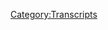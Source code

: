 {{DEFAULTSORT:
    #_TRANSCRIPT_0310:June 13-14, 2019
}}{{Transcript
    | title         = [[310: June 13-14, 2019]]
    | caption       = [https://knowledgefight.libsyn.com/knowledge-fight-june-13-14-2019 Listen to this episode on Libsyn]
    | episodeNumber = [[310: June 13-14, 2019|310]]
    | length        = 03:24:17
}}

{{MessageBox
    | header     = Warning: Bot Generated Content
    | text       = This transcript was automatically generated by transcription software and likely contains many mistakes and misattributions. Please check the audio for definitive quotes, attribution, and context.
    | image      = N3yvass4myg91.webp
    | imagewidth = 50px
    | id         = warning
}}

{{TranscriptBlock
    | name      = Alex Jones
    | timestamp = 00:00:00.000
    | text      = Andy in Kansas, you're on the air. Thanks for holding.
}}

{{TranscriptBlock
    | name      = Andy In Kansas
    | timestamp = 00:00:04.000
    | text      = Hello, Alex, I'm a first time caller. I'm a huge fan. I love your work.
}}

{{TranscriptBlock
    | name      = Alex Jones
    | timestamp = 00:00:07.000
    | text      = I love you.
}}

{{TranscriptBlock
    | name      = Dan
    | timestamp = 00:00:07.000
    | text      = Hey, everybody, welcome back to Knowledge Fight. I'm Dan.
}}

{{TranscriptBlock
    | name      = Jordan
    | timestamp = 00:00:09.000
    | text      = I'm Jordan
}}

{{TranscriptBlock
    | name      = Dan
    | timestamp = 00:00:10.000
    | text      = We're couple dudes like to sit around, drink novelty beverages and talk a little bit about Alex Jones.
}}

{{TranscriptBlock
    | name      = Jordan
    | timestamp = 00:00:14.000
    | text      = Indeed we are Dan.
}}

{{TranscriptBlock
    | name      = Dan
    | timestamp = 00:00:16.000
    | text      = Jordan.
}}

{{TranscriptBlock
    | name      = Jordan
    | timestamp = 00:00:16.000
    | text      = Dan.
}}

{{TranscriptBlock
    | name      = Dan
    | timestamp = 00:00:17.000
    | text      = Jordan
}}

{{TranscriptBlock
    | name      = Jordan
    | timestamp = 00:00:18.000
    | text      = What is the best or most important package you've ever received through the mail?
}}

{{TranscriptBlock
    | name      = Dan
    | timestamp = 00:00:22.000
    | text      = What man. this is crazy, right? I don't know.
}}

{{TranscriptBlock
    | name      = Jordan
    | timestamp = 00:00:27.000
    | text      = Did you ever order anything from the back of a cereal box?
}}

{{TranscriptBlock
    | name      = Dan
    | timestamp = 00:00:29.000
    | text      = You are doing Usual Suspects, thing you just saw some packaging there? And no,
}}

{{TranscriptBlock
    | name      = Jordan
    | timestamp = 00:00:33.000
    | text      = no, no, I was thinking of percent. I was actually thinking of Calvin and Hobbes, when he orders for the beanie and he gets the and. He thinks he's gonna be able to fly with it. And it turns out to be a propeller. So I was thinking about that. And I was thinking, have you ever ordered anything off the back of a cereal box or something that takes like four to six weeks? You know what,
}}

{{TranscriptBlock
    | name      = Dan
    | timestamp = 00:00:50.000
    | text      = I'm so positive I have but like my parents growing up, we're not into that shit at all. Yeah, and they wouldn't like bio cereals that had those sorts of things.
}}

{{TranscriptBlock
    | name      = Jordan
    | timestamp = 00:00:59.000
    | text      = No sugar cereals.
}}

{{TranscriptBlock
    | name      = Dan
    | timestamp = 00:01:00.000
    | text      = They would it was a general rule. No sugar cereals, but then also be like, like, bags Malt-O-Meal you got the giant but even knockoff brand Malt-O-Meal.
}}

{{TranscriptBlock
    | name      = Jordan
    | timestamp = 00:01:14.000
    | text      = Malt-O-Meal,
}}

{{TranscriptBlock
    | name      = Dan
    | timestamp = 00:01:14.000
    | text      = you go to like Sam's Club and get the like, 20 pound bag? Yeah. Fake Cheerios. Yeah, that was sort of the vibe and like a lot of granola and stuff. So I don't know. I don't have any vivid memories of that. But that package that you saw that triggered your question, I just recently Oh, for sure. While
}}

{{TranscriptBlock
    | name      = Jordan
    | timestamp = 00:01:32.000
    | text      = I was thinking about this on the walk here, that's why I was so disappointed when you were like, What a shitty question. I was like, Oh, I was thinking about this one.
}}

{{TranscriptBlock
    | name      = Dan
    | timestamp = 00:01:39.000
    | text      = In that case. I'm sorry. I just got some Greek textbooks in the mail. I'm pretty excited about those. Yeah. Oh, I mean, I got my hot pepper seeds pretty. A while back. Oh, by the way, I got to interrupt your question for plant watch.
}}

{{TranscriptBlock
    | name      = Jordan
    | timestamp = 00:01:54.000
    | text      = Yes, yes, plant watch. 2019
}}

{{TranscriptBlock
    | name      = Dan
    | timestamp = 00:01:55.000
    | text      = Things are going fine that I didn't realize the flower that I got is so crazy out of control. It is a climbing vining flower plant. Oh yeah, shit and it is really no flowers yet but it is going crazy. It is. I wish I had like a lattice for it to grow on. Yeah, because it looks like it would just vine all over the place. It looks really cool. That would be fun. And then beyond that the all the peppers are coming in find no fruit as of yet.
}}

{{TranscriptBlock
    | name      = Jordan
    | timestamp = 00:02:27.000
    | text      = But you got plenty of good stalks over there.
}}

{{TranscriptBlock
    | name      = Dan
    | timestamp = 00:02:29.000
    | text      = Yeah, yeah, it's there was some there was some tough times going and Celine definitely ate my peas. Yeah, she destroyed the peas, the tomatoes. A couple other things. And
}}

{{TranscriptBlock
    | name      = Jordan
    | timestamp = 00:02:39.000
    | text      = Not huge losses for you. You weren't really going to cook with those anyway.
}}

{{TranscriptBlock
    | name      = Dan
    | timestamp = 00:02:42.000
    | text      = I might have. Yeah, I was excited. I like peas. Okay. But yeah, she she thinned the she separated the wheat from the chaff. And we are left with the strong stalked pepper plants. And yeah, I'll let you know. Anyway.
}}

{{TranscriptBlock
    | name      = Jordan
    | timestamp = 00:02:58.000
    | text      = Thank you.
}}

{{TranscriptBlock
    | name      = Dan
    | timestamp = 00:02:59.000
    | text      = Plant watch. Yep. So Jordan, today, we are going to. Oh, this is a show where I know a lot about Alex Jones.
}}

{{TranscriptBlock
    | name      = Jordan
    | timestamp = 00:03:04.000
    | text      = Yes. And I only know what you tell me.
}}

{{TranscriptBlock
    | name      = Dan
    | timestamp = 00:03:05.000
    | text      = Correct. So today, Jordan, we are stuck in the present. I know the world would not allow us to, to go back to our fun. Fun relatively, of talking about Alex in 2013. As is our tradition on Mondays, because as I predicted on our Friday episode, like we're recording this on Thursday, but I bet by the time this episode is out some really fucked up will have happened. There it is, I say sooth. And so today we're gonna be going over June 13, and 14th, which is Thursday and Friday of last week. There is a lot of messed up stuff that happens on these episodes. Some of it politically messed up some of it emotionally. So consider this a fair warning that some of this will not be pleasant to listen to. You have been warned. Okay, you personally and listeners abstractly Wonderful. So before we get to today's episode, and what it will entail, I must take a moment to say thank you to some people who have signed up and are supporting the show. We appreciate it. So first, Matt B, thank you so much. You are now policy wonk.
}}

{{TranscriptBlock
    | name      = Alex Jones
    | timestamp = 00:04:12.000
    | text      = I'm a policy wonk.
}}

{{TranscriptBlock
    | name      = Dan
    | timestamp = 00:04:13.000
    | text      = Thank you Matt B. Next, Oliver, thank you so much. You are now a policy wonk.
}}

{{TranscriptBlock
    | name      = Alex Jones
    | timestamp = 00:04:18.000
    | text      = I'm a policy wonk
}}

{{TranscriptBlock
    | name      = Dan
    | timestamp = 00:04:19.000
    | text      = Alex Jones would have you know that that's Oliver Darcy ah CNN guy who's trying to get him kicked off there.
}}

{{TranscriptBlock
    | name      = Jordan
    | timestamp = 00:04:24.000
    | text      = It's not I was thinking it was more like Thank you, sir. is wonderful.
}}

{{TranscriptBlock
    | name      = Dan
    | timestamp = 00:04:28.000
    | text      = Now a little orphan boy,
}}

{{TranscriptBlock
    | name      = Jordan
    | timestamp = 00:04:29.000
    | text      = little orphan boy.
}}

{{TranscriptBlock
    | name      = Dan
    | timestamp = 00:04:30.000
    | text      = We get a different angles on it. Yeah. Next, Josiah, thank you so much. You are now a policy wonk.
}}

{{TranscriptBlock
    | name      = Alex Jones
    | timestamp = 00:04:35.000
    | text      = I'm a policy wonk.
}}

{{TranscriptBlock
    | name      = Jordan
    | timestamp = 00:04:36.000
    | text      = Thank you Josiah.
}}

{{TranscriptBlock
    | name      = Dan
    | timestamp = 00:04:38.000
    | text      = Thank you Josiah. Next Josh. Thank you so much, you're now policy wonk.
}}

{{TranscriptBlock
    | name      = Alex Jones
    | timestamp = 00:04:41.000
    | text      = I'm a policy wonk.
}}

{{TranscriptBlock
    | name      = Dan
    | timestamp = 00:04:42.000
    | text      = Thank you, Josh. Thank you, Josh. And Reggie, thank you so much. You're now a policy wonk
}}

{{TranscriptBlock
    | name      = Alex Jones
    | timestamp = 00:04:47.000
    | text      = I'm a policy wonk
}}

{{TranscriptBlock
    | name      = Dan
    | timestamp = 00:04:48.000
    | text      = Thank you Reggie. Finally, I'd like to say thank you to somebody who took their donation, bumped it up a little bit and we appreciate it very much. So Yung Bey, thank you so much. You are now a technocrat
}}

{{TranscriptBlock
    | name      = Alex Jones
    | timestamp = 00:04:58.000
    | text      = I'm a policy wonk. Crikey made that's fantastic. Have yourself a brew. How's your 401k doing bro? We gotta go full tilt boogie on this Watson. All right, let's just get down to business we ain't making that money off that heroin. Why you pimp so good? My neck is freakishly large. I declare info war on you
}}

{{TranscriptBlock
    | name      = Alex Jones
    | timestamp = 00:05:17.000
    | text      = Thank you so much Yung Bey,
}}

{{TranscriptBlock
    | name      = Jordan
    | timestamp = 00:05:19.000
    | text      = thank you very much Destiny's Child era.
}}

{{TranscriptBlock
    | name      = Dan
    | timestamp = 00:05:22.000
    | text      = Is it? Yung Bey be Destiny's Child era or Beyonce era? I don't think she called herself Bae during Destiny did not but she's hanging out with Kelly Rowland. It's not necessarily young. It's Y U N G.
}}

{{TranscriptBlock
    | name      = Jordan
    | timestamp = 00:05:37.000
    | text      = Okay. All right. All right. Okay. All right. I can't see your computer from here.
}}

{{TranscriptBlock
    | name      = Dan
    | timestamp = 00:05:43.000
    | text      = But if you're listening out there, and you're thinking, Hey, I like this show would like support these guys do? You can do that by going to our website. Knowledge fight dot com, clicking the button to support the show. We would appreciate it it would be nice. So let's get down to business.
}}

{{TranscriptBlock
    | name      = Jordan
    | timestamp = 00:05:54.000
    | text      = Yes, please. Let's defeat these fucking Huns.
}}

{{TranscriptBlock
    | name      = Dan
    | timestamp = 00:05:57.000
    | text      = We're going to start on the 13th. And as you may recall, on the 13th, we had a situation where that was Thursday. In the morning, there was a ship that got hit. Yes. And the Trump administration went pretty quick into saying it was Iran.
}}

{{TranscriptBlock
    | name      = Jordan
    | timestamp = 00:06:13.000
    | text      = It was totally Iran Don't look anywhere else. It was definitely Iran. Please, everybody know that it was Iran. It was Iran who did this? I guarantee was Iran who did this? We're just gonna have to put some ground troops on there. It's not our fault.
}}

{{TranscriptBlock
    | name      = Dan
    | timestamp = 00:06:25.000
    | text      = I want to say before we get into anything, I don't know what happened. I can't pretend that I have any kind of expertise on this or any kind of intimate knowledge of, of what happened. I've read some articles about it. I don't think it's a good idea to go attacking Iran. I don't I don't trust the people at the helm of our, let's say, people named John Bolton department to Yeah, I don't trust Trump. On this front. I think there's a lot of war hawks, who have been looking for an excuse to attack Iran, they sure seem to have and I don't think that that means that they set this up or anything like that, either. No, I don't know what happened. I just think that calmer heads should prevail. So what as we talk about Alex covering this, that I am not coming from a place of saying it was Iran or it wasn't I don't know. Yes. The facts will bear out as they bear out. And as we have more information, we'll know. But I'm not. I'm not ready. I'm not here to condemn Iran. And I'm not here to condemn this as a false flag.
}}

{{TranscriptBlock
    | name      = Jordan
    | timestamp = 00:07:24.000
    | text      = No, neither one. But I will say right now, I'm leaning towards trusting Iran more than the United States. So maybe maybe we're in a rough patch foreign policy wise?
}}

{{TranscriptBlock
    | name      = Dan
    | timestamp = 00:07:34.000
    | text      = Well, I mean, from like a motive perspective, it definitely seems like it makes more sense for them to not do this. Yes. Yeah. So anyway, we'll we'll get into this. But Alex has heard about it. It's happening. I believe, I'm not sure the exact timing of it. But it's, it's fresh as he's on air. And so Alex gets into the story. And this first clip
}}

{{TranscriptBlock
    | name      = Jordan
    | timestamp = 00:07:58.000
    | text      = responsible
}}

{{TranscriptBlock
    | name      = Alex Jones
    | timestamp = 00:07:58.000
    | text      = for US officials say it's highly likely Iran behind the new tanker attack and the bombing of another ship. Well, if the mullahs are really that crazy that can start world war three.
}}

{{TranscriptBlock
    | name      = Dan
    | timestamp = 00:08:18.000
    | text      = So what we have is that Alex is kind of coming in pretty hot with a well the mullahs are that crazy. There's there's a real sense that you get that he doesn't think this is a false flag. No, yeah, he seems to be thinking that this is sincere. And what we're going to witness over the first 20 minutes of Alex's Thursday, June 13 show is him try and talk himself into believing this actually happened. And that it was Iran that he needs to figure out a way to be like, I know I say everything is a fucking false flag. But this one's gotta be real because Trump really wants it to be real. Yeah. What am I going to do? So it's a it's a struggle, and he knows the destination that he's trying to get to.
}}

{{TranscriptBlock
    | name      = Jordan
    | timestamp = 00:08:58.000
    | text      = Yeah, which is supporting Trump in starting a war essentially
}}

{{TranscriptBlock
    | name      = Dan
    | timestamp = 00:09:03.000
    | text      = It does feel that way, which seems pretty counter to his career.
}}

{{TranscriptBlock
    | name      = Jordan
    | timestamp = 00:09:08.000
    | text      = The entirety of everything ever,
}}

{{TranscriptBlock
    | name      = Dan
    | timestamp = 00:09:10.000
    | text      = all the pretense of being an anti interventionalist. Man, I'm just a libertarian live and let live. Yep. I don't like regime change wars.
}}

{{TranscriptBlock
    | name      = Jordan
    | timestamp = 00:09:18.000
    | text      = Nope. Turns out he's just a coward that can't stand up to his daddy.
}}

{{TranscriptBlock
    | name      = Dan
    | timestamp = 00:09:22.000
    | text      = So in defense of that, right after that clip that we just heard, Alex starts listing off boat related false flags. And
}}

{{TranscriptBlock
    | name      = Jordan
    | timestamp = 00:09:32.000
    | text      = Lusitania?
}}

{{TranscriptBlock
    | name      = Dan
    | timestamp = 00:09:33.000
    | text      = This is not a great list, and we're gonna go through it one by one. You're correct. On the first one, Alex does bring up the Lusitania. This first clip, and after he's done, I will explain why he is a dum dum.
}}

{{TranscriptBlock
    | name      = Alex Jones
    | timestamp = 00:09:45.000
    | text      = The mullahs that crazy that's the headline on infowars dot com and the live feed today so you want to go for that. The censored broadcasts the video and audio feeds at infowars dot com and is worse.com. war with Iran imminent Not good. war with Iran imminent? I didn't hear a question. Is this crazy? Or is it another false flag because if you study history, the favorite false flag, false flag comes from British naval annals. coin was first seen in naval journals 500 years ago. But it's older than that. The favorite place to stage events is on the open water, because it's hard to prove who did it. But, you know, World War One started with a ship, the Lusitania and a quasi false flag.
}}

{{TranscriptBlock
    | name      = Dan
    | timestamp = 00:10:37.000
    | text      = So right off the bat, you called it, he was bringing up the loose tan Yeah, of course. And man, I have no idea what a quasi false flag is.
}}

{{TranscriptBlock
    | name      = Jordan
    | timestamp = 00:10:44.000
    | text      = It's, you know, it's a little bit of a false way. It's a little false flag. It's a little bit regular, you know, it's a quasi false flag.
}}

{{TranscriptBlock
    | name      = Dan
    | timestamp = 00:10:52.000
    | text      = If you're a fucking conspiracy theorist, truth teller, and you use terms like quasi false flag that can be defined however you want, depending on your mood, you're signaling that you're an idiot, and you're just making stuff up,
}}

{{TranscriptBlock
    | name      = Jordan
    | timestamp = 00:11:03.000
    | text      = it seems like the term would mean both sides gathered together to cause this.
}}

{{TranscriptBlock
    | name      = Dan
    | timestamp = 00:11:08.000
    | text      = No that's a double false flag,
}}

{{TranscriptBlock
    | name      = Jordan
    | timestamp = 00:11:10.000
    | text      = that's a double. no.
}}

{{TranscriptBlock
    | name      = Dan
    | timestamp = 00:11:11.000
    | text      = That's like a semi semi wagon the single week, bi weekly, other way around. So the idea of a false flag is that a ship would attack another ship, and they will be flying a different flag than the country or group they represent. Instead, there'll be flying the flag of the group that they want it to be blamed for the attack. In the case of the sinking of the Lusitania, a German U boat did that. And they admitted they did it and Germany argued that the Lusitania constituted a military boat. So I'm not even sure where a quasi false flag comes in here. I guess maybe Alex could be referring to the Lusitania itself, changing its flag from a British flag to yet a US flag. In an attempt to appear, you're neutral, but that action is really irrelevant in terms of what happened. That boat was getting sunk no matter what flag it had on it unless it was a German flag. Yeah, so more importantly, Alex is misrepresenting history. pretty egregiously here. First of all, the sinking of the Lusitania didn't start World War One. World War One started in July 1914, and the Lusitania sunk in May 9 1815. What Alex means is that the Lusitania sinking brought the United States into World War One, and there's another person that matters, but the way he seems to phrase it seems like he doesn't even recognize that people have been fighting and dying for a year in Europe before the ship sank. But even that thinking is flawed. The US didn't enter World War One until April 6 1917. So it makes little sense for the powers that be to false flag attack this boat then wait two years to follow through with the plan that that false flag allowed them to put in place. That's nonsense. After the Lusitania was sunk, Woodrow Wilson demanded to stop the sinking of merchant boats by the German U boats, and Germany agreed to cut it out. Then on January 31 1917, Germany announced they were resuming quote unrestricted submarine warfare. Wilson responded on February 3, that the United States would do nothing unless Germany committed overt acts against the United States. In the following two months, Germany sank nine American ships, none of whose names Alex Jones even knows. Most historians agree that the sinking of the Lusitania was not the reason the US got involved in the war, but that it's remembered as the casus belli. And the reason for that is probably classism. The passengers of the nine merchant ships sunk in the weeks before the US declared war were quote, low status, underpaid merchant mariners, whereas the Lusitania was a passenger focused ocean liner, which carried people of an elevated social standing. Here are the nine ships that were sunk by Germany that actually caused Woodrow Wilson to turn 180 degrees on his campaign slogan, which was he kept us out of war. So, it was the Housatonic, which was sunk on February 3 1917. Great name the Lyman M Law, which was sunk on February 12. Great name the Algonquin sunk on March 12. That's actually a great name. Yeah, the Vigilancia which was sunk on March 16. And that one actually had 15 crew members who were killed, six of whom were Americans, the City of Memphis, which was sunk on March 17, the Illinois sunk on March 17. Again, the Healdton sunk on May 21, killing 21 Seven of whom were Americans. That one is actually a 10th entry on this list. And because it was actually sunk by a mine and it probably or may not have been Germany, who was at fault, but it's still part of the reason why we entered Yeah, it got sunk. Everybody moved on. seven Americans died, right. So it was in this time period, so it was definitely part of the consideration. Yeah, the Aztec just sunk on April 1, killing 2811 of whom were Americans, the Marguerite, sunk on April 4, and the Missourian sunk on April 4 as well. Each of these boats as they were sunk. debate raged about whether or not they constituted overt acts of war by Germany. The first three involved no casualties, and in the case of the Housatonic it appeared that Lieutenant Hans Rose captain of the U53 that sunk it. They had given the crew warning and then told them and lifeboats to a place where they could easily be rescued by a British ship. If Germany had continued to sink US boats in that fashion, there probably would not have been any legal justification for Woodrow Wilson to enter the war. The Housatonic was carrying foodstuffs meant for the Germans enemies, and under international law, they had every right to consider that contraband. The same sort of thing could be said for the Lyman M Law sinking. The crew that ship was warned in advance the ship was sunk, and the passengers were put in lifeboats and towed to land. It was a very courteous sinking, if there is such a thing. That's nice. But here's the thing. Those sinkings had happened pretty soon after Germany announced its intention to resume full scale submarine warfare. And in their announcement, they made clear that some of their ships had already launched before the announcement was made. And you might expect more lenient treatment from them than from U boats you might encounter in the future. Germany knew that this was one area where they had a real leg up on all other belligerent parties. But an essential problem was if they exerted their full force in the sea, the United States would end up getting involved in the war, they needed to be able to act with impunity in the ocean and not worry about us. So the best way to achieve that was to stir up some other shit that we would have to deal with. On February 24 1917, Woodrow Wilson received the Zimmerman note, a telegram that was intercepted by British intelligence from German Foreign Minister Arthur Zimmerman to German ambassador in the United States, Johann von Bernstorff. In the note Zimmerman requests that Bernstorff reach out to the German Minister of Mexico City to offer an alliance with them on the condition that they attacked the United States from the south. The offer was to involve a promise to give Mexico back land that was lost in the Mexican American War if they've gone along with this plan. After Wilson received that message, and the u-boat attacks continued and intensified, he was in no position to argue with the more hawkish side that had been arguing that past acts constituted overt acts of war. The next attack of the Algonquin on March 12 did not involve such courteous Germans, as we had seen with Hans Rose. They didn't give a warning and they didn't help the stranded crew find rescue. But there was still a problem for the war hawks. In this case, the ship had recently transferred from British to American ownership right before the sinking. So it had gone from a belligerent flag to a neutral one since the war had started, which meant that it's sinking didn't qualify as a justification for war. Because there's every reason that Germany could have not known it was now an American ship or, you know, yeah, I get you when a German U boat straight up torpedoed the Vigilancia four days later and ended up killing American civilians in the process that qualified under international law as an overt act that merited declaring war. The subsequent attacks that reinforced they only reinforced that Germany was trying to antagonize the United States, it was not going to stop. And with the Zimmerman note, it was clear that they were also trying to promote attacks against us from our neighbors, which ended up justifying a declaration of war. The public arguments about the justification for declaring this war very rarely mentioned the actual ships that were sunk and change Wilson and his cabinet's minds. Instead, they often revolved around the much sexier story of the British cruise ship that was sunk two years prior the Lusitania. That ship was never the reason the United States got involved in the war. But because blowhards didn't really care about the loss of working class lives, they use the Lusitania as a proxy to talk about the other ships. And thus that misunderstanding is carried down through history to people who don't look too much into stuff. People like Alex Jones,
}}

{{TranscriptBlock
    | name      = Jordan
    | timestamp = 00:18:31.000
    | text      = my favorite part of history is that it's written by the victors 100% accurately Oh, it's my favorite part of history,
}}

{{TranscriptBlock
    | name      = Dan
    | timestamp = 00:18:37.000
    | text      = but it's also being carried out in the press. By the soon to be victors. Yeah, exactly. The sinking of the Lusitania itself is a really controversial topic, even to this day. It definitely does seem like the British government in particular, was eager to cover up something about that boat and it's sinking. But to claim that, you know, what that thing is reflects a little bit of hubris and a lot of assumption. One of the things that they might have wanted to cover up is that the British knew that the U 20. was nearby, and they didn't warn the Lusitania. This is a hugely consequential decision since they put civilians at risk. But it happened because the British had cracked German naval codes through their top secret intelligence operation room  40. But they couldn't give the commercial ships specific warnings without risking tipping off the Germans that their code had been broken. Right. There are some strong indications that in the aftermath of the sinking, Winston Churchill may have been less than forthcoming about what happened at sea in an effort to protect room 40 from being exposed. There are plenty of lingering questions about whether or not there were munitions being transported on this boat full of civilians. And I'll be the first to admit that it doesn't look that great. If you look at all the details. The idea of potentially making your boat full of non combatants a target is pretty unacceptable, but from everything I can tell this was not why the U 20 fired on the Lusitania at all. And if anything, it was only used as a after the fact justification for it. They did they sunk that ship because it was their express purpose to be out at sea, sinking boats like it. right, I'm open to the idea that possible negligence led to the sinking of the Lusitania. But from all the information I have available, I don't see sufficient evidence to claim any kind of conspiracy existed to have the boat sunk in order to get the United States into World War One. That wasn't the result that came from the sinking. And the second is absolutely completely in line with what the German U boat campaign was doing at that time. They were at war with Britain and viewed Britain as an island nation that could be best defeated by aggressively isolating them by sea. Churchill had expressed a desire to increase neutral shipping traffic to Britain, in hopes of causing a flare up between the United States and Germany. You know, like, they'll attack these neutral ship boats
}}

{{TranscriptBlock
    | name      = Jordan
    | timestamp = 00:20:42.000
    | text      = in the same way that he was super stoked that Pearl Harbor got bombed,
}}

{{TranscriptBlock
    | name      = Dan
    | timestamp = 00:20:45.000
    | text      = right. But he but this is something that's like, I could actually bring in more neutral merchant traffic and then hope something happens. exactly. But the problem is that the Lusitania was not a neutral shipping boat. It was a British cruise ship that would have absolutely not been seen as neutral to the Germans. So whatever goal he hoped to achieve from a US merchant ship being attacked by Germany wouldn't have been achieved by that boat being attacked. So in the end, this one's not good. Yeah, this one doesn't work. Alex believes that the Lusitania sinking led to the start of World War One.
}}

{{TranscriptBlock
    | name      = Jordan
    | timestamp = 00:21:17.000
    | text      = That doesn't seem right.
}}

{{TranscriptBlock
    | name      = Dan
    | timestamp = 00:21:18.000
    | text      = He's either speaking so imprecisely or he's so wrong. I'm not entirely sure which, but it's not the only boat he's got. He's got another boat.
}}

{{TranscriptBlock
    | name      = Alex Jones
    | timestamp = 00:21:28.000
    | text      = You know, the Maine started the Spanish American War 1898, William McKinley and his navy that's staged most historians agree, blown up. Everybody was off the ship, said it. The Spanish had done it.
}}

{{TranscriptBlock
    | name      = Jordan
    | timestamp = 00:21:41.000
    | text      = All right. Well, Kaiser Wilhelm was actually on that one. So that started that war
}}

{{TranscriptBlock
    | name      = Dan
    | timestamp = 00:21:46.000
    | text      = man, Germany is not even in the mix. So Alex is kind of correct that the sinking of the USS Maine did lead to the start of the Spanish American War. It sort of sort of done it set some of the conditions in place and was a spark, certainly, but he's expressly wrong about everyone being off the ship. The USS Maine had a crew of 355 men and when it blew up, 253 of them were killed, with eight more dying later from their injuries. There were 16 additional men injured leaving a total of 78 out of the 355 not injured or killed. And the survivors didn't survive because they were off the boat and they staged it. They avoided death because the explosion happened at the front of the boat and their quarters happened to be at the back section. Yeah, it was complete luck. On February 1 1898, the USS Maine blew up while docked at Havana Harbor. Immediately, debates flared up about what had caused the explosion, with many viewing it as the result of an accident where on the ship coal had combusted and lit munitions.
}}

{{TranscriptBlock
    | name      = Jordan
    | timestamp = 00:22:44.000
    | text      = Dick Cheney, I believe that was the one who did it.
}}

{{TranscriptBlock
    | name      = Dan
    | timestamp = 00:22:46.000
    | text      = Oh, no, no, man. No, he's cool. He's old, but not that old. Others, notably Teddy Roosevelt, who was also pushing for war after the Lusitania sunk, because that dude just loves wars, argued that it was probably a mine that blew up the USS Maine and we should attack Spain. In the immediate aftermath, neither side was really arguing from a place based on evidence, they were just using the event to push toward the result, they want it. Calmer heads didn't want things to Spain to escalate. And then people like Roosevelt were eager to start a war left to their own devices, these sides probably would have just argued between each other until a formal investigation had been done. And ultimately, the war may never have actually even happened. I base that assumption on the fact that President McKinley was not interested in declaring war. And the fact that the investigations that have happened since have generally confirmed the, it was an accident theory. Yeah. In the 1890s, though, there was a bit of a media feud going on in the New York newspaper market between Joseph Pulitzer of the New York World and William Randolph Hearst of the New York Journal,
}}

{{TranscriptBlock
    | name      = Jordan
    | timestamp = 00:23:49.000
    | text      = both great dudes, everybody remembers them super fondly. Yellow journalism is awesome, and it definitely bears no similarity to propaganda that is destroying us right now, zero similarity
}}

{{TranscriptBlock
    | name      = Dan
    | timestamp = 00:23:59.000
    | text      = none. Two dudes did not like each other and wanted to nothing more than to put the other one out of business so they could have more share of the market, which manifested in them trying to outdo each other, and in how sensational their news could be. There competing in a profit driven zero sum game where the public were the pawns, they found they were able to sell more papers, if they were more sensational, had more inflammatory headlines, and framed news stories and more creative ways. Whether or not those creative tellings of events depicted reality or not. They knew that if they built a narrative and pushed it with enough vigor and emotion, it would drive people to buy their product. It would work people up into an emotional fervor then you sell to them. It is not a business model we're at all familiar with
}}

{{TranscriptBlock
    | name      = Jordan
    | timestamp = 00:24:41.000
    | text      = no, no, I believe the paper was actually called Rosebud Wars though. I'm pretty sure that's what Hearst called it.
}}

{{TranscriptBlock
    | name      = Dan
    | timestamp = 00:24:50.000
    | text      = So by the time of the sinking of the Maine, there had already been a great deal of tension for years between the United States and Spain, largely owing to evolving ideas about colonialism particularly surrounding the notion of Cuban independence. Hearst and Pulitzer were both in favor of Cuban independence and use their sensationalist papers to publish expressly biased accounts of Spanish atrocities while minimizing and ignoring anything that Cuban revolutionaries did that might be a little bit fucked up. I mean, even if you're in favor of the cause behind their actions, you can still see the, you know, promotion of span Cuban independence in their papers, the way they did it as bad means towards a good end. Yeah, they'd been playing that game for a while and making a lot of money off it by the time the Maine sunk, so they were in an ideal position to capitalize off it. With no more information than the doves in the government or the hawkish Teddy Roosevelt. Both Hearst and Pulitzer set out to rally the public against Spain, explicitly arguing that Spain had sunk the Maine their public, their papers, pushed the slogan Remember the Maine and did everything they could to advocate for war with Spain. They did this partially because they were biased in favor of Cuban independence, but more importantly, because it raised their profit margins. Now, it'd be stupid for me to sit here and argue that Hearst and Pulitzer were responsible for the outbreak of the Spanish American War. That would be fucking simplistic and dumb. wildly irresponsible. but it would be equally stupid to not recognize the part they played in it. Yeah, there was a piece of the puzzle that like they were massive propaganda organs making up stories and sensationalized and kernels of real stories, intent on bending public opinion towards war.
}}

{{TranscriptBlock
    | name      = Jordan
    | timestamp = 00:26:23.000
    | text      = Alex didn't get Trump elected, but he did play a goddamn part in it.
}}

{{TranscriptBlock
    | name      = Dan
    | timestamp = 00:26:27.000
    | text      = Sure. Yeah. And much like Trump getting elected. You know, Hearst, and Pulitzer succeeded exactly as the idea of a military event intervention became more and more popular, the more they tugged on the heartstrings and embellished news to line their pockets. They never would have been able to start the war on their own. They needed influential people like Teddy Roosevelt banging the drum internally within the government to make it happen. He's kind of the John Bolton of that time. And I similarly no one ever would want John Bolton become president. No one wanted Teddy Roosevelt become president. He did. Yep.
}}

{{TranscriptBlock
    | name      = Jordan
    | timestamp = 00:26:58.000
    | text      = We're doing awesome.
}}

{{TranscriptBlock
    | name      = Dan
    | timestamp = 00:26:59.000
    | text      = So that makes me think John Bolton might be president in five years.
}}

{{TranscriptBlock
    | name      = Jordan
    | timestamp = 00:27:03.000
    | text      = I think his mustache might be president, he'll have to transplant it to somebody younger.
}}

{{TranscriptBlock
    | name      = Dan
    | timestamp = 00:27:08.000
    | text      = Do I remember a story of Trump telling him to shave his mustache? I don't know. I hope he did. That. That'd be great. So subsequent investigations, most notably one done by Admiral Hyman G Rickover. In 1974, reached the conclusion that the explosion of the Maine was the result of unforeseen volatilities in the Maine's use of a new type of coal. The ship had previously used anthracite coal, but it just switched to bituminous coal, largely because that type of coal would be able to make ships move faster and sail faster. Unfortunately, it was also way more caustic and prone to spontaneous combustion. And this type of coal being present as well as the significant significant amounts of pyrite that were found leads to a strong indication that the ship suffered an accidental coal fire, the absence of any external evidence of like penetration from the ship from outside as well as the other signs you would expect to find. If it was hit by a projectile or a mine. It all really just strengthens that conclusion. Yeah, the sinking of the Maine was not a false flag. It was a horrible accident that was used opportunistically by propagandists looking to turn a profit off delivering stilted news in an emotionally compelling and dishonest way. I'm not saying that Alex is doing the same thing here and is basically the yellow journalism of the modern era. But I am saying there's probably a reason you'd rather call that a false flag than examine the actual forces that were at play during the time. for sure. So do you think he's got another boat?
}}

{{TranscriptBlock
    | name      = Jordan
    | timestamp = 00:28:27.000
    | text      = Probably, you know, the thing. The thing that I remember specifically about this, cuz I read the I can't remember the Drums of war, the Fog of war by Barbara Tuchman. Yeah. And I keep thinking about the the chicken hawks, who are like, oh, we need to go to war, but I would never send my son. Right. Right. Right. You know, and how fucking hypocritical bullshit that is. They're, they're scary. But the ones like Teddy Roosevelt, who are like, holy, I went and fought that war. I want. I'm the president. I'll be on the front lines. Those guys are terrified.
}}

{{TranscriptBlock
    | name      = Dan
    | timestamp = 00:29:00.000
    | text      = I want blood. Yeah, exactly.
}}

{{TranscriptBlock
    | name      = Jordan
    | timestamp = 00:29:02.000
    | text      = Like Andrew Jackson just walking around, just drinking fucking all the blood of the enemies that he's destroyed. And you're like, oh, yeah, we definitely want him to be president.
}}

{{TranscriptBlock
    | name      = Dan
    | timestamp = 00:29:10.000
    | text      = Yeah. Cuz it's like, Oh, it's you know, you talk to those people who are like, like those chicken hawks you're describing, and you're like, you point out the hypocrisy of it. And that's like, Well, alright, you asked for it. Here's Teddy Roosevelt like, Oh, yeah. It's the escalation of like, Oh, no.
}}

{{TranscriptBlock
    | name      = Andy In Kansas
    | timestamp = 00:29:26.000
    | text      = Be careful what I wish for
}}

{{TranscriptBlock
    | name      = Dan
    | timestamp = 00:29:27.000
    | text      = I just think you're wrong. And you scare me. So he does have another boat. Of course, I believe this is the last boat that he's going to bring up.
}}

{{TranscriptBlock
    | name      = Alex Jones
    | timestamp = 00:29:38.000
    | text      = And of course, there's so many other famous naval events. The USS Liberty, which was staged by Israel to get us into war with Egypt didn't work, that's been declassified, but many Israeli documented fighter pilots.
}}

{{TranscriptBlock
    | name      = Dan
    | timestamp = 00:29:51.000
    | text      = So the USS Liberty in case anyone is unfamiliar with that on June 8 1967, the Israeli Air Force as well as their Navy fired on an American ship, the USS Liberty as it sat in the Mediterranean Sea. It was in the middle of the Six Day War, during which the US was a neutral party, and the ship was in international waters. So there was really no justification for their acts. Israel said that they mistook the ship for an Egyptian warship. But a whole lot of folks don't trust that explanation. Their arguments largely hinge on complicated conspiracy theories that I'll get into later in this episode. For now, what I want to stress is that there's no possible reality wherein Israel would have done what they did in order to try and trick the United States into war with Egypt, it would be a bad idea on their part. Well, one reason I can say that pretty confidently is that Israel almost immediately took responsibility for the attack and apologized for it. If there's any uncertainty about the why of the event, why it happened. There's no uncertainty about the who, and there wasn't any real cover up or attempts to make it look like the jets were Egyptian crafts or anything. There's no way that the US would have had that attack happened. And Israel comes over and is like, hey, sorry about that. We messed up. And then they decide, alright, let's attack Egypt. Yeah, Alex believes that Israel's objective was to kill everyone on the Liberty. So there's no survivors. And they could just say that Egypt did it. This doesn't make any sense, since the airships were marked as Israeli. So if anyone on board the ship survived, or if any of them were able to radio, anyone, or if there's any ship nearby that saw what happened, the whole plan would be busted. Yeah, if they really were trying to set up Egypt, they could have easily marked their helicopters with Egyptian markers or just not had Israeli ones on them. One of the survivors testified that he could see the ships were Israeli from 2000 yards away, which would give them ample time to radio that Israel was attacking them. Given the technology that existed at the time, and each party possessed, it would have been impossible for the signal to be jammed coming out of the boat, and the Liberty was able to send out a distress call. So they would have been able to blow this false flag up. Even if every single person on that boat ended up being killed. Yeah. I'm not going to pretend that the Israeli military hasn't definitely used false flags before like in the case of the 1954 Lavon Affair. But looking at this case, it doesn't look like Alex's argument makes much sense. If only I knew where he was getting this information from?
}}

{{TranscriptBlock
    | name      = Jordan
    | timestamp = 00:32:07.000
    | text      = Well, I believe it was the
}}

{{TranscriptBlock
    | name      = Dan
    | timestamp = 00:32:09.000
    | text      = Maybe he'll bring it up later. I
}}

{{TranscriptBlock
    | name      = Dan
    | timestamp = 00:32:11.000
    | text      = think he might. Yeah, I'm pretty sure the only reason Israel had the Six Day War was to inspire a pretty great DJ Shadow song. I'm pretty sure that it was Six Days. Yeah.
}}

{{TranscriptBlock
    | name      = Dan
    | timestamp = 00:32:23.000
    | text      = That's a fine song. So I lied. There's one more boat situation that Alex brings up. But so far, I think he's over three. Like, none of these seem like false flags. To me. They're just complicated pieces of history, he would rather not deal with the realities of. So here's his last volley.
}}

{{TranscriptBlock
    | name      = Alex Jones
    | timestamp = 00:32:41.000
    | text      = And of course, you've got so many other big events like the Gulf of Tonkin.
}}

{{TranscriptBlock
    | name      = Jordan
    | timestamp = 00:32:46.000
    | text      = There it is. There's the one. Bring it up
}}

{{TranscriptBlock
    | name      = Alex Jones
    | timestamp = 00:32:50.000
    | text      = in to Vietnam. I'm sure the headline will be out later. It's in the news today, Alex Jones says that the tanker attacks are a false flag. I did not say that. I said that it could be
}}

{{TranscriptBlock
    | name      = Dan
    | timestamp = 00:33:00.000
    | text      = cool.
}}

{{TranscriptBlock
    | name      = Jordan
    | timestamp = 00:33:02.000
    | text      = It's amazing that it's almost more reasonable for him to say that it was a false flag than for him to believe it wasn't? Yeah, like it's almost like. no, it's weird. The headlines wouldn't be Alex Jones thinks it's a false flag. headlines would be like, maybe Alex got it this time. Oh,
}}

{{TranscriptBlock
    | name      = Dan
    | timestamp = 00:33:17.000
    | text      = no, the headlines would be Alex Jones bucks tradition. I don't know it would have to be I would love it. If it was just something dismissive. Yeah. Alex Jones fights against his programming. So the Gulf of Tonkin, he might have one there. What happened with the Gulf of Tonkin incident was that on August 2 1964, the USS Maddox engaged with three Vietnamese torpedo boats. Then the US lied about a second confrontation happening on August 4, which was just totally made up. Also, we lied about not having fired first in the August 2 incident. And it was all definitely part of trying to get more directly involved in Vietnam. So Alex is close enough for jazz on this one. Yeah. Honestly, though, him being right about this kind of makes things worse. Here's what I mean. You would sound crazy and paranoid, if you just insisted that everything was fake, because you had one example from 55 years ago, Alex needs to create the appearance of a pattern in order to justify thinking that everything could be a false flag. And that leads him to believe completely untrue things like the Lusitania sinking caused us to get into World War One, or that all the men were off the Maine when it was false flag sunk, he has to think that those things are false, too, because the reality of the Gulf of Tonkin incident isn't enough for him to justify his stupid way of thinking. Yeah. And, you know, no one disputes that the Gulf of Tonkin incident wasn't the case of lying to get into war. But that's unsatisfying to Alex, because everyone already agrees with him. You're not blowing minds talking about the Gulf, books, tons of books are written about it. The you know, fucking McNamara has gone on record and had been interviewed about it. Like it's, you don't get any fucking cred out of that. But you know, I'll tell you what, I'll tell you what everyone's off the Maine. Jesus. Yeah, it's just his way of making something sexier. And it's lame. It's
}}

{{TranscriptBlock
    | name      = Jordan
    | timestamp = 00:35:06.000
    | text      = that is one of those things that every part of that like, the real history of every part of the Vietnam War is the most disgusting, horrific possibility that you can have like that it was all started based on lies and bullshit that Nixon went LBJ's back in order to keep the war going for an extra couple of years. So LBJ couldn't be reelected. Like that is fucked up. Yeah. Which is why it's absolutely not possible for anything like that to ever happen again, Dan.
}}

{{TranscriptBlock
    | name      = Dan
    | timestamp = 00:35:39.000
    | text      = Nope. Nope. So the position that we're in right now is Alex has a bunch of boats that are justifying his like, you know, they love to do  boat false flags, but maybe this is real. The mullahs are crazy. And here's where we get to Alex in that. What was the last clip? He was like? Everyone's gonna say that I said, I didn't say it was fake it could be. And he starts to get closer and closer to saying it was real and Iran did it.
}}

{{TranscriptBlock
    | name      = Alex Jones
    | timestamp = 00:36:11.000
    | text      = This is a entrenched group that gets a lot of popularity their nation, but a large military in place with a tight grip from the throat of the people. And Iran might roll the dice and start these provocations, deny them, but then still use it to push into a larger war, activating Hezbollah sleeper cells, which are in every major city and are ready to wreak havoc. School shooting wreaks havoc in your town, take a couple of Iranian Special Ops, dumping chlorine, The globalists are hyper Chem.
}}

{{TranscriptBlock
    | name      = Dan
    | timestamp = 00:36:49.000
    | text      = Talking about Hezbollah coming in and dumping chlorine in your AC unit? Oh, boy. Yeah, no boy. So this is where it starts to turn into like, I can't enjoy talking about Iran being scary. Yeah, I'm gonna keep going down this road.
}}

{{TranscriptBlock
    | name      = Jordan
    | timestamp = 00:37:03.000
    | text      = Yeah, he's saying that Iran is false flagging a false flag? Or do you mean by that? I mean, Iran is pretending that it's a false flag as a false flag operation. In order to convince people to start a war with Iran?
}}

{{TranscriptBlock
    | name      = Dan
    | timestamp = 00:37:15.000
    | text      = we might have to disentangle this. I think what he is expressing is that Iran definitely did it. Right. And then now they're saying that they didn't do it in order to get Trump to attack them so they can play the victim. So I mean, I write quasi false flag because that was that I think that might be I don't know. Alex has nothing to base any of this on, so it doesn't matter. Okay. In this next clip, though, he needs to justify why it's not a false flag. And one of the reasons is that Trump doesn't like that kind of thing.
}}

{{TranscriptBlock
    | name      = Alex Jones
    | timestamp = 00:37:44.000
    | text      = Now, I know Trump is not into false flags. Cool. He's a straight shooter. In fact, he's even gone into the CIA and told folks, no false flags. that I've talked to who are in the room. large, large room.
}}

{{TranscriptBlock
    | name      = Dan
    | timestamp = 00:37:57.000
    | text      = Why does it matter the size of the room?
}}

{{TranscriptBlock
    | name      = Jordan
    | timestamp = 00:37:59.000
    | text      = It's a large room,
}}

{{TranscriptBlock
    | name      = Dan
    | timestamp = 00:37:59.000
    | text      = a big old room,
}}

{{TranscriptBlock
    | name      = Jordan
    | timestamp = 00:38:00.000
    | text      = it's a large room,
}}

{{TranscriptBlock
    | name      = Alex Jones
    | timestamp = 00:38:01.000
    | text      = that all the dirty stuff's over
}}

{{TranscriptBlock
    | name      = Dan
    | timestamp = 00:38:03.000
    | text      = got out the dirty stuff.
}}

{{TranscriptBlock
    | name      = Alex Jones
    | timestamp = 00:38:04.000
    | text      = Not gonna play both sides. I've told. This a few days after he got elected, got into office. Yeah, Trump told the whole room, the CIA of top people, he said, We're gonna tell Saudi Arabia, you're gonna stop funding ISIS and al Qaeda, or we'll overthrow you.
}}

{{TranscriptBlock
    | name      = Dan
    | timestamp = 00:38:23.000
    | text      = So that's not good. Yeah, it's not but it's also I don't think any of this is true, none of it. But it's an interesting kind of, it's an interesting kind of way to look at things like Trump got in there. And he's like, Hey, I'm the new sheriff in these parts. Now. No dirty business.
}}

{{TranscriptBlock
    | name      = Jordan
    | timestamp = 00:38:39.000
    | text      = Actually, I think he might have said, Stop looking into my dirty business.
}}

{{TranscriptBlock
    | name      = Dan
    | timestamp = 00:38:43.000
    | text      = Yeah, that might have might have been a miss. game of telephone. Yeah. When it got to Alex, it had change. Or cut out the dirty stuff. That's about the pee tape.
}}

{{TranscriptBlock
    | name      = Jordan
    | timestamp = 00:38:52.000
    | text      = Cut out the dirty. edit it out. Yeah. Between minute 12 and 13 seconds.
}}

{{TranscriptBlock
    | name      = Dan
    | timestamp = 00:38:57.000
    | text      = It's all nonsense. Yeah. But you know, he's still in a place like he's pushing. You can really feel his instinct driving him towards saying it was Iran. Yeah. But he doesn't know. And he kind of wants to keep his options open here. We're only about 10 minutes or so into the actual show. And he's still he's got this ambivalence to him.
}}

{{TranscriptBlock
    | name      = Alex Jones
    | timestamp = 00:39:19.000
    | text      = We don't know what's happened. I'm not prepared to say that this is a false flag. But I also think it's very interesting that you've got quote US officials saying they think it's Iran. And then Iran stands to gain when many other analysts and I agree with them say Iran doesn't. But the mullahs are unstable. And they do have a powerful military and they are crazy.
}}

{{TranscriptBlock
    | name      = Dan
    | timestamp = 00:39:43.000
    | text      = They're crazy.
}}

{{TranscriptBlock
    | name      = Jordan
    | timestamp = 00:39:44.000
    | text      = Well, that justifies everything.
}}

{{TranscriptBlock
    | name      = Dan
    | timestamp = 00:39:46.000
    | text      = But you know, you've got the scales here you got Alex saying on the one hand Oh, no. False flags are fun. On the other hand, mullahs are crazy. Shit, what am I going to do? And then as he's on air, light bulb flashes over his head. But it is a very dim light bulb. It is a light bulb that is on its last legs. It's flickering, but he still considers it a memory and an idea. And he remembers something that's evidence that the mullahs did this
}}

{{TranscriptBlock
    | name      = Jordan
    | timestamp = 00:40:14.000
    | text      = If he says Sandy Hook I'm killing you.
}}

{{TranscriptBlock
    | name      = Dan
    | timestamp = 00:40:15.000
    | text      = It's not
}}

{{TranscriptBlock
    | name      = Alex Jones
    | timestamp = 00:40:17.000
    | text      = You know, I just remembered though, a month ago, the head mulllah, the Ayatollah of rock and roll over there says Jericho shot guys. The exact headline was Iran's leader, supreme leader. He Press TV had it was directly out of the state run media, Iran's Supreme Leader vows to retaliate to US sanctions and declares what's the exact term and he uses what's called pull the quote up said that they were activating their Hezbollah forces around the world and that the entire world was a battlefield.
}}

{{TranscriptBlock
    | name      = Dan
    | timestamp = 00:41:05.000
    | text      = Huge if true. Yes. So I looked through, I was trying to find this article that Alex is talking about, I can't find, I can't figure out how I looked all through Press TV. I looked all through Infowars. The closest I can find is, I mean, these are a little close. Maybe there's an article on Press TV from February 13 2019, where Iran vowed revenge against terrorist groups who attacked their guard troops and killed 27 of their soldiers. Right. That's, I mean, that's vowing revenge. Yeah, I'll give them that. It's from close to the time period Alex is talking about uh huh. How the closest other thing I could find to that quote is Alec struggle that he's struggling to remember is an article in the Christian Science Monitor that seems pretty in favor of regime change. The title, the headline is, quote, why Europe is again, a battlefield for Iran's internal wars. It's not that close, though, to what Alex is talking about, and definitely not what he's describing. I'm kind of at a loss as to what he's talking about. And even searching for those terms. Like I said, on Infowars itself doesn't pull up an article.
}}

{{TranscriptBlock
    | name      = Jordan
    | timestamp = 00:42:06.000
    | text      = I know what it is. It's the Iranian Smashing Pumpkins cover band. The world is a battlefield. That's how it goes.
}}

{{TranscriptBlock
    | name      = Dan
    | timestamp = 00:42:13.000
    | text      = They don't. Don't. No vampires. No, no vampires
}}

{{TranscriptBlock
    | name      = Jordan
    | timestamp = 00:42:17.000
    | text      = in Iran. No, actually, there is one. It was a really great movie. Have you ever seen it?
}}

{{TranscriptBlock
    | name      = Dan
    | timestamp = 00:42:21.000
    | text      = a vampire in Iran?
}}

{{TranscriptBlock
    | name      = Jordan
    | timestamp = 00:42:22.000
    | text      = No, that would be a great title, though.
}}

{{TranscriptBlock
    | name      = Dan
    | timestamp = 00:42:24.000
    | text      = It would. So thankfully, I couldn't I mean, that thankfully, I couldn't find anything. That's just to be expected. But thankfully, Alex, at this point, right after he says those things, he refines the search terms a little bit, and maybe that'll help me find the story he's talking about.
}}

{{TranscriptBlock
    | name      = Alex Jones
    | timestamp = 00:42:40.000
    | text      = Just pull up Iran's leader threatens to retaliate to US sanctions by hitting soft targets. So just that statement, a month ago, that I went and checked it, I don't just believe it when it was on the bottom of CNN. Yeah, he did. I went and checked Press TV, and there it was. And I meant to cover that. I think I did. That's a big deal. Yeah, just move the needle towards it being Iran,
}}

{{TranscriptBlock
    | name      = Dan
    | timestamp = 00:43:05.000
    | text      = who has movedthe needle? Oh, no. So I couldn't.
}}

{{TranscriptBlock
    | name      = Jordan
    | timestamp = 00:43:08.000
    | text      = Leave the needle where it is,
}}

{{TranscriptBlock
    | name      = Dan
    | timestamp = 00:43:09.000
    | text      = again, I couldn't find what Alex was talking about. Even when he clarified his search terms. It didn't really help. If you search for these words that Alex is expressing the closest thing I could find is a May 16 2019 article in Market Watch, which I do know Alex has cited  a bunch of times in the past, so it makes sense that he would have read it. The headline is, quote, Iran's foreign minister responds to unacceptable sanctions by the United States. At no point in that article is the foreign minister Mohammad Zarif threatened retaliation, nor does he discuss soft targets. Those words only exist coming out of the mouth of Anwar Gargash, who's the Minister of Foreign Affairs for the United Arab Emirates, saying that if civilian targets were hit, their Saudi led coalition would, quote, retaliate hard against Iran. Or there's a Reuters article from May 26 2016. That's reporting on something from Press TV. The headline is, quote, Iran Khamenei calls for vigilance against West's soft war. That article doesn't say a single word about Hezbollah or unleashing terrorists or any of the stuff Alex is talking about. However, there is an article from May 19 in Reuters, where Ayatollah Khomeini says, quote, there won't be any war, the Iranian nation has chosen the path of resistance. We don't seek a war and they don't either. They know it's not in their interests. But that doesn't seem to be in line with Alex's reporting and I still do not know what he's talking about. Yeah, I am still somewhat at a loss
}}

{{TranscriptBlock
    | name      = Jordan
    | timestamp = 00:44:31.000
    | text      = Do you know it's amazing deal at the thing I learned about this mainly? The big takeaway for me with this story, what's that? I don't think Ayatollah Khamenei's Twitter account has a blue checkmark. I don't think he's verified. is that right. I think he might not be verified because there were a couple of tweets towards Shinzo Abe being like, dude, this wasn't us. I don't know what happened. This is super weird
}}

{{TranscriptBlock
    | name      = Dan
    | timestamp = 00:44:54.000
    | text      = that might be a fake account.
}}

{{TranscriptBlock
    | name      = Jordan
    | timestamp = 00:44:56.000
    | text      = Like could be but everybody was reporting on it like it was his account. Yeah.
}}

{{TranscriptBlock
    | name      = Dan
    | timestamp = 00:45:00.000
    | text      = A lot of people are stupid though.
}}

{{TranscriptBlock
    | name      = Jordan
    | timestamp = 00:45:01.000
    | text      = That's fair. I bet Guardian and shit like that,
}}

{{TranscriptBlock
    | name      = Dan
    | timestamp = 00:45:04.000
    | text      = hey, they make mistakes. That's true. I'm not saying it's not his account, but I would also be totally. I believe the world exists where Ayatollah Khomeini is not on Twitter.
}}

{{TranscriptBlock
    | name      = Jordan
    | timestamp = 00:45:14.000
    | text      = Right. It may be it may be like a spokesperson account or it may be a complete fake account, but it just makes me it makes me laugh that the Guardian has Ayatollah Khomeini's Twitter account going, Shinzo Shinzo No we didn't do it. No no no no no quit it
}}

{{TranscriptBlock
    | name      = Dan
    | timestamp = 00:45:30.000
    | text      = That seems weird. Considering Shinzo Abe a was in Iran, or they were they were visiting at the time. Exactly. Why would you have to tweet him right?
}}

{{TranscriptBlock
    | name      = Jordan
    | timestamp = 00:45:39.000
    | text      = And well, no Abe had already started Abe already left. But yeah, Abe was there on a hey, let's try and get Iran in the US to stop starting a war thing. And then all of a sudden, Japanese boat perfect time. And MBS is screaming about how Saudi Arabia knows all the intelligence.
}}

{{TranscriptBlock
    | name      = Dan
    | timestamp = 00:46:00.000
    | text      = So, but not as suspicious as this article that Alex remembers that I can't find it all.
}}

{{TranscriptBlock
    | name      = Jordan
    | timestamp = 00:46:06.000
    | text      = Super, very suspicious, suspicious in its absence as well.
}}

{{TranscriptBlock
    | name      = Dan
    | timestamp = 00:46:09.000
    | text      = So now Alex remembers some other details. And it really gets him into just stepping close to the line of calling for war.
}}

{{TranscriptBlock
    | name      = Alex Jones
    | timestamp = 00:46:20.000
    | text      = I think Iran is really crazy enough to do this deny they're doing it to put pressure on Trump economically. Well, hell, they threatened to close the Strait of Hormuz a month ago too in the same damn speech. See, I'm so used to false flags that everything starts looking like one, there's been so many in history.
}}

{{TranscriptBlock
    | name      = Jordan
    | timestamp = 00:46:39.000
    | text      = I hate you
}}

{{TranscriptBlock
    | name      = Alex Jones
    | timestamp = 00:46:40.000
    | text      = The more I percolate on this. They shot their mouth off a month ago, Iran threatens to close the Strait of Hormuz, that'll be everywhere.
}}

{{TranscriptBlock
    | name      = Dan
    | timestamp = 00:46:49.000
    | text      = So he.s decided they shot their mouth off a month ago. Oh, God, this is proof. So the article that Alex is talking about here is from April 22 2019. And he's leaving out a really important part of the statement that Iran put out. They said specifically that they would close the Strait of Hormuz if they were prevented from using it. It's a conditional statement. An absurdly high amount of the world's oil traffic runs through Hormuz, and Iran does control a large portion of that water area. Oman controls a fair amount of it on the other side of the strait. But if Iran, Iran were to be prevented from using their own waterway, it does make some sense that they would shut down their part of it. The threat being presented as it's coming out of nowhere does seem extreme, but when taken as a conditional statement about their own waterway, it doesn't really seem all that out there. Right. Alex is later going to say that this threat they made to close the Strait of Hormuz was like they're gonna They threatened to blow up boats, in order to fit what's going on in the present. But that wasn't what they threatened, they threatened to shut down blocked traffic in the strait.
}}

{{TranscriptBlock
    | name      = Jordan
    | timestamp = 00:47:48.000
    | text      = When we owned the Panama Canal. We did that every other week, there was always a threat to shut down the Panama Canal.
}}

{{TranscriptBlock
    | name      = Dan
    | timestamp = 00:47:54.000
    | text      = Well, and that's the same thing that experts talk about in terms of this threat that they made. Iran has said it many times that they were going to shut down the strait.
}}

{{TranscriptBlock
    | name      = Dan
    | timestamp = 00:48:03.000
    | text      = to the to the point where a lot of our analysts have called it a reflexive move. I would say that given the Trump administration's clear strategy of antagonizing people, this might be a time that they would follow through with it. But they haven't done that yet. And this instance of this tanker is not that's not an indication of closing the strait. Yeah, so whatever Alex is trying to present about like they threatened to do this a month ago, now they're doing it, which is going to be the thesis that he starts running with is not accurate at all, this is an embarrassment. So absolutely. In this next clip, Alex has convinced himself. This is Iran really,
}}

{{TranscriptBlock
    | name      = Jordan
    | timestamp = 00:48:03.000
    | text      = We'll do it
}}

{{TranscriptBlock
    | name      = Alex Jones
    | timestamp = 00:48:40.000
    | text      = when I woke up this morning and heard that one ship had been torpedoed one bombed in the Gulf, right off the coast of Iran. I said, are they really that crazy? Because so many wars get started with a false flag where a country will attack its own ship to blame on the nation they want to attack or invade. So many historical examples of that. I'll go into some
}}

{{TranscriptBlock
    | name      = Jordan
    | timestamp = 00:49:05.000
    | text      = World War 1, World War 2,
}}

{{TranscriptBlock
    | name      = Alex Jones
    | timestamp = 00:49:07.000
    | text      = ABC, CNN, Fox News and they were unsure. And then some US officials started coming up through administration saying we believe it's Iran but not giving any evidence. And then I was sitting here, thinking, on air earlier.
}}

{{TranscriptBlock
    | name      = Jordan
    | timestamp = 00:49:23.000
    | text      = I don't need evidence
}}

{{TranscriptBlock
    | name      = Alex Jones
    | timestamp = 00:49:24.000
    | text      = It all hit me. The Iranians took credit for this four months ago, two months ago, and about a month ago and my crew was able to pull up the articles you heard me mention on air from memory.
}}

{{TranscriptBlock
    | name      = Jordan
    | timestamp = 00:49:37.000
    | text      = I hate you so much.
}}

{{TranscriptBlock
    | name      = Alex Jones
    | timestamp = 00:49:38.000
    | text      = So let me just tell you right now. Iran is the main suspect. And Iran stands to gain from this and Iran thinks that they can push Trump into backing off sanctions, or they'll continue to sabotage ships in the Gulf and then claim it that Trump is staging it, so that if Trump strikes back, they look like the victim.
}}

{{TranscriptBlock
    | name      = Dan
    | timestamp = 00:50:06.000
    | text      = Quasi false flag. Wow. Yeah. Wow. He's talked himself real hard into this position, which is? It's I mean, if if it does end up being the case that Iran did this, which I don't don't possible, it's possible. Don't say no idea. Yeah. I mean, Alex is thinking is still terrible. Even if his conclusion is correct. This is this is real bad.
}}

{{TranscriptBlock
    | name      = Jordan
    | timestamp = 00:50:29.000
    | text      = Yeah, the Iranians are as dumb as the globalists in his mind.
}}

{{TranscriptBlock
    | name      = Dan
    | timestamp = 00:50:33.000
    | text      = So in this, in this next clip, he starts talking directly to the heads of state of Iran.
}}

{{TranscriptBlock
    | name      = Jordan
    | timestamp = 00:50:38.000
    | text      = Oh, well, that's nice of him. I'm sure they're listening.
}}

{{TranscriptBlock
    | name      = Dan
    | timestamp = 00:50:40.000
    | text      = This is crazy, narcissistic.
}}

{{TranscriptBlock
    | name      = Alex Jones
    | timestamp = 00:50:43.000
    | text      = So. Here's the big announcement. Iran thinks they can't lose because they think they control the paradigm of choices. Speaking directly to Iran right now and their mullahs. I know what you're up to. Because you've shot your mouths off.
}}

{{TranscriptBlock
    | name      = Dan
    | timestamp = 00:50:54.000
    | text      = Hey, mullahs, I'm talking to you.
}}

{{TranscriptBlock
    | name      = Jordan
    | timestamp = 00:50:59.000
    | text      = Jesus Christ. That's crazy. You shot your mouth for the last time I'm coming for you
}}

{{TranscriptBlock
    | name      = Dan
    | timestamp = 00:51:06.000
    | text      = I mean, it's bizarre that he actually thinks that like Khamenei is watching Infowars?
}}

{{TranscriptBlock
    | name      = Jordan
    | timestamp = 00:51:10.000
    | text      = Of course he is. Where do you think  Khamenei gets all of the tenets of Islam from he just listened for Alex is weird ass comment
}}

{{TranscriptBlock
    | name      = Dan
    | timestamp = 00:51:19.000
    | text      = John Bowne is a great thinker. What he's talking about in terms of the controlling the choices, it's like, you've created a position where no matter what the choices you come out looking like, no matter what Trump do, does, you win. The matrix of choices are stupid, right? So anyway, Alex gets into some primary sources about his argument that Iran did it. And here we go.
}}

{{TranscriptBlock
    | name      = Alex Jones
    | timestamp = 00:51:42.000
    | text      = Now, why do I know that because I read PressTV. I've been on PressTV, about 100 times. And I just got too tired. I don't go on BBC, Press TV, really any of it anymore. Everybody knows that,
}}

{{TranscriptBlock
    | name      = Jordan
    | timestamp = 00:51:56.000
    | text      = because he's tired.
}}

{{TranscriptBlock
    | name      = Alex Jones
    | timestamp = 00:51:57.000
    | text      = Absolutely don't work for Iran, because I've gone on their national television over 100 times, kind of think you work for Iran. I read what their government says and what they say domestically. And I've got it right here. Because if somebody tells you, they'll sink ships, then it starts happening? They said they're going to do it. So they are the prime suspect. Iran vows to retaliate if US lifts Revolutionary Guard as terror organization, that was April 9.
}}

{{TranscriptBlock
    | name      = Dan
    | timestamp = 00:52:26.000
    | text      = So that's the headline that Alex was reading because he reads Press TV, he reads their internal domestic stuff. Sure. That's an article from the Independent about an article in Press TV, Alex would know this, if he paid any attention. If Alex was actually reading Press TV, then he would have read a different headline, quote, IRCG warns reciprocal action against US forces if labeled terrorist, also the articles from April 7, not April 9. So I mean, that's a little petty, but he's getting everything wrong here. This is an Independent article. I read, I read the real stuff that you read. All you did. Is Google an article in The Independent you say it's from Press TV.
}}

{{TranscriptBlock
    | name      = Jordan
    | timestamp = 00:53:07.000
    | text      = Are you translating it?
}}

{{TranscriptBlock
    | name      = Dan
    | timestamp = 00:53:09.000
    | text      = No. I mean, it's in English. Press TV is in English,
}}

{{TranscriptBlock
    | name      = Dan
    | timestamp = 00:53:11.000
    | text      = Yeah. Or at least the the blogs, not blogs, like the website. Yes. Yeah. Okay. I read a bunch of stuff on it. Okay. So the article doesn't, it does include some vague insinuations that there would be trouble if Trump makes a decision to label the IRCG a terrorist organization. But you really have to look at it in the big picture. The IRCG is a branch of Iran's armed forces, so labeling them as a recognized terrorist group is really close to declaring war on them. It would be like if France decided to declare the US Navy an enemy of their country. It's an incredibly hostile act from a geopolitical standpoint, for a country to respond by saying, if you do that you're crossing the line. And we just won't accept that. That's a normal response for a country to have. Yeah, it's not unfair to look at what the Trump administration did is kind of baiting. And also, that article doesn't say that they're going to sink boats or activate sleeper cells. If Trump labeled them a terrorist organization. It's specifically about putting an urgent motion through the government to label the US military personnel as blacklisted terrorist. Like the headline says, reciprocal actions. Yeah. This first article that Alex is bringing up doesn't nothing to prove his points. It's all just misrepresented. And you know how sloppy he is by him saying it's a Press TV article instead of an Independent. So you know, he's dumb, and but he thinks he's cracked a code. You think he thinks he's got this? Yeah, it wouldn't be where
}}

{{TranscriptBlock
    | name      = Jordan
    | timestamp = 00:53:11.000
    | text      = is it?
}}

{{TranscriptBlock
    | name      = Dan
    | timestamp = 00:53:40.000
    | text      = US blacklist banks individuals for transferring billions to Iran's Revolutionary Guard. That's March 26. Yeah, but they went on to list the guard about a month after. So there you go, ladies and gentlemen. Iran says they did it.
}}

{{TranscriptBlock
    | name      = Dan
    | timestamp = 00:54:47.000
    | text      = So wow he's nailed it nailed it.
}}

{{TranscriptBlock
    | name      = Jordan
    | timestamp = 00:54:51.000
    | text      = We went in a long journey. With zero evidence of anything
}}

{{TranscriptBlock
    | name      = Dan
    | timestamp = 00:54:57.000
    | text      = none. just weird articles he kind of half remembers and never read to begin with. They have conspiracy theories about boats. Yeah. I mean, this is just sloppy shit. So we're not too far into Alex's show he packs a lot in at the beginning of this June 13 episode. Yeah. But it's very important to recognize that as he came out of the gate, what he did over the course of the first hour of his program, was talk himself into getting to the point where he's doing, like you said, a wrestling promo at the mullahs of Iran. Yeah, and saying they admitted that they did this in advance. Yeah, he's talked himself into that position. Now, that is not to say that that's where he stays. But that is something that he is broadcasting. And he is reinforcing, defending. And that's his stated line. For now.
}}

{{TranscriptBlock
    | name      = Jordan
    | timestamp = 00:55:49.000
    | text      = Are we going to get some serious, vacillating back and forth between each position? It's a false flag, it's real.
}}

{{TranscriptBlock
    | name      = Dan
    | timestamp = 00:55:54.000
    | text      = It's not so much, but we'll get something. Okay. So in this next clip, he says that, you know, what's going to happen is that if there's a war, all these Hezbollah Iranian sleeper cells are going to activate and all this, and that is something that Alex has been talking about, right? It's been it's been something he's brought up for a long time. Of course, that's why Google and Facebook and YouTube wanted him censored because he talks about the Hezbollah sleeper cells. nice.
}}

{{TranscriptBlock
    | name      = Alex Jones
    | timestamp = 00:56:21.000
    | text      = When we got the Google internal report of what they wanted banned, and Google was spending $15 million to have me delisted, but they were paying private outside groups to manipulate the algorithm. So when they tell Congress, oh, we don't do it. Oh, no, you just have somebody else do it for you. It's still technically a lie. One of the things was that I was talking about Iranian sleeper cells, they don't want us talking about that, folks. Because the Left is working with Hezbollah. I'm gonna say that again. You heard that years ago here. And now it's been a mainstream news. MS-13 and Hezbollah work with the Democrats MS-13 deal with the Democrats five years ago, to help launder money to help control the Middle East? Absolutely. That's what pissed off the Saudi so much and scared the living hell out of them to where they now do whatever Trump says. Okay,
}}

{{TranscriptBlock
    | name      = Dan
    | timestamp = 00:57:11.000
    | text      = sure. I don't I don't have much of a response to that it because I don't I can't take that seriously. But I do want to say that every time he says, I'm gonna say it again, I always think dumps like a truck.Cisco just think the thong song. it really impedes my ability to listen to his show, because he does say I'm gonna say it again, a bunch. See, I
}}

{{TranscriptBlock
    | name      = Jordan
    | timestamp = 00:57:33.000
    | text      = See, I just get James Brown in my head every time. I'm gonna say it again. Hit me. I just want him to do that I want him to do it's so bad.
}}

{{TranscriptBlock
    | name      = Dan
    | timestamp = 00:57:40.000
    | text      = This is our generational difference. Between you and I.
}}

{{TranscriptBlock
    | name      = Jordan
    | timestamp = 00:57:43.000
    | text      = The three years difference.
}}

{{TranscriptBlock
    | name      = Dan
    | timestamp = 00:57:44.000
    | text      = I'm older. So one of the reasons I'm not going to respond to that, that clip is because it's rank nonsense. This, the Google document thing is stuff we've talked about before it's hidden misrepresenting some emails that got released and the prove in any way that quote unquote, the Left Yeah, these nonspecific term, the left is working with Hezbollah and MS-13. Why not go fuck yourself? They're having a great time. It's nonsense, not necessarily not necessary to respond to especially because in this next clip, Alex explains what he's talking about and the specifics of how this works. And it's crazy.
}}

{{TranscriptBlock
    | name      = Alex Jones
    | timestamp = 00:58:26.000
    | text      = So, Obama can give the order and Hezbollah will come to your house, or MS-13 will come under orders he doesn't know it comes from Obama or Hillary, and then you just hear oh, a gang broke in and killed the congressman. And they're killing Republican state senators right now as a test. I warned everybody about this last year, I said you'll start hearing about senators getting killed their houses. And it's gonna move on. It's all a test. Hezbollah. MS-13 have your houses listed. And that's why I told you, you better have your Battle Rifles ready?
}}

{{TranscriptBlock
    | name      = Jordan
    | timestamp = 00:58:59.000
    | text      = Ah, who's their real estate agent?
}}

{{TranscriptBlock
    | name      = Alex Jones
    | timestamp = 00:59:01.000
    | text      = They'll kidnap your kids. Of course, they'll carjack you. Why not? They'll shoot you in the head. That was at the scene. And they've got killers in every town to match Trump, they believe and the embedded assassination teams, they're in every US city.
}}

{{TranscriptBlock
    | name      = Dan
    | timestamp = 00:59:19.000
    | text      = So apparently, in my town, apparently Trump has embedded assassination teams in every city. Okay, so
}}

{{TranscriptBlock
    | name      = Jordan
    | timestamp = 00:59:25.000
    | text      = we got we got Trump's embedded assassination teams, right. Alongside Hezbollah's embedded assassination teams
}}

{{TranscriptBlock
    | name      = Dan
    | timestamp = 00:59:30.000
    | text      = well, they're sleeper assassination teams.
}}

{{TranscriptBlock
    | name      = Jordan
    | timestamp = 00:59:32.000
    | text      = Of course, of course, I apologize. I saw the Americans I understand
}}

{{TranscriptBlock
    | name      = Dan
    | timestamp = 00:59:33.000
    | text      = otherwise. Because if it wasn't, then I mean, it'd be Bedlam already.
}}

{{TranscriptBlock
    | name      = Jordan
    | timestamp = 00:59:38.000
    | text      = Yeah. Why? Why? If so, is everybody here working for one or the other, like, does any, goddamn it, Dan. I knew it. This whole time.
}}

{{TranscriptBlock
    | name      = Dan
    | timestamp = 00:59:50.000
    | text      = This is a strange way to view the world. But also recently, two former state senators have been killed, which is what Alex is referencing. It's become a little bit of a dumb conspiracy thing. One of them was from Arkansas. So of course Qanon folks linked her death to Hillary Clinton and assumed that it must be an Arkancide. It's nice to see Alex resist that easy path that's very much in his wheelhouse in favor of a much more challenging narrative of Obama sent out Hezbollah kill teams to murder obscure state senators weren't even in office anymore as a trial run before moving on to the main target. Alex Jones's audience.
}}

{{TranscriptBlock
    | name      = Jordan
    | timestamp = 01:00:23.000
    | text      = Yeah, I can see how the Clinton angle is a lot quicker.
}}

{{TranscriptBlock
    | name      = Dan
    | timestamp = 01:00:25.000
    | text      = Yeah, it's much more of a layup. Directly. Opposed to Yeah. All right. Got a lot to prove in that statement you're making Alex. So the state senator from Arkansas, Linda Collins was found dead in her home on June 4, police put a gag order on details in the case, other than to say it was a murder, which isn't all that suspicious considering she's a former state senator. she'd lost the 2018 primary. So at that point in her death, she was just a private citizen. But extending that courtesy to her is something that I think is appropriate for a police department to do and I don't think there's anything weird about that at all. Last week, 48 year old Rebecca Lynn O'Donnell was arrested for Collins' murder. She was an active volunteer for Collins's campaign and the two appear to have had a friendly relationship. I'll wait until more information comes out on this to make a full decision. But it appears that this might be a state senate Selena type situation. Either that or Hezbollah and MS-13 are employing white grandmothers to do their dirty work that could be which might be the case, we'll see.
}}

{{TranscriptBlock
    | name      = Jordan
    | timestamp = 01:01:22.000
    | text      = Who else would you employ? They can go anywhere? Yeah.
}}

{{TranscriptBlock
    | name      = Dan
    | timestamp = 01:01:25.000
    | text      = Like ghosts. Yeah. The other state senators from Oklahoma, and he hadn't been in office since 2013. Jonathan Nichols was found dead in his home on June 5 from a gunshot wound, you know who you should have called? I don't think they're related. I hope they're not related. But the police even though they did say that he is he died from gunshot wound, they have not been specific in labeling it a murder. Instead, they've said that they're handling it as a quote, death investigation. It's really sad. And I feel bad for everyone involved, their families and the community. But we don't know anything about what happened here. Nichols could very well have committed suicide for all we know. And until there's more details known, it's really abusive to these people's memory to use their death as a prop, which is exactly what Alex is doing,
}}

{{TranscriptBlock
    | name      = Jordan
    | timestamp = 01:02:08.000
    | text      = wh ich is whythey have gag orders on this shit is because they like Oh, fuck, well, that's what I'm gonna get a million phone calls.
}}

{{TranscriptBlock
    | name      = Dan
    | timestamp = 01:02:15.000
    | text      = Respect to their memories, like not let this information prematurely get out. But unfortunately, because of the toxic environment we all live in. The absence of information is itself conspiracy worthy. Evidence. Yeah, there's no win. Yeah. So in this next clip, I mean, I guess it's just to be scared.
}}

{{TranscriptBlock
    | name      = Alex Jones
    | timestamp = 01:02:34.000
    | text      = Do you understand? This is real? This is treason. The Democrats are globalist. They hate the country. They want to bring it down. They have murder teams all over the nation.
}}

{{TranscriptBlock
    | name      = Dan
    | timestamp = 01:02:46.000
    | text      = At least he didn't get cut off by the break. I'll respect his timing. Oh, wow. Yeah. Very rare instance of him timing out to commercial appropriately.
}}

{{TranscriptBlock
    | name      = Jordan
    | timestamp = 01:02:54.000
    | text      = I feel I feel a lot better than I'm not a registered Democrat. Sure. Because I don't want to be involved with kill teams.
}}

{{TranscriptBlock
    | name      = Dan
    | timestamp = 01:03:00.000
    | text      = Yeah. Or be or be suspected erroneously.
}}

{{TranscriptBlock
    | name      = Jordan
    | timestamp = 01:03:06.000
    | text      = I'm not registered. I'm not registered.
}}

{{TranscriptBlock
    | name      = Dan
    | timestamp = 01:03:07.000
    | text      = Well, guys, that's all bullshit. And I'm not a Democrat. Yeah, it's, it's the best. So
}}

{{TranscriptBlock
    | name      = Jordan
    | timestamp = 01:03:14.000
    | text      = that's why everybody voted for Jill Stein is because they didn't want to be associated with the kill teams. Naturally. Undoubtedly,
}}

{{TranscriptBlock
    | name      = Dan
    | timestamp = 01:03:19.000
    | text      = you know what I bet at least some of them did.
}}

{{TranscriptBlock
    | name      = Jordan
    | timestamp = 01:03:21.000
    | text      = That's actually probably true.
}}

{{TranscriptBlock
    | name      = Dan
    | timestamp = 01:03:22.000
    | text      = So in this next clip, we get back to Iran and that business, and now Alex is making much more definitive statements about it.
}}

{{TranscriptBlock
    | name      = Alex Jones
    | timestamp = 01:03:30.000
    | text      = The evidence at this point is overwhelming. Iran just months ago said, if you put sanctions on our Revolutionary Guard around the world, we will start bombing ships in the Strait of Hormuz. And
}}

{{TranscriptBlock
    | name      = Dan
    | timestamp = 01:03:50.000
    | text      = so they didn't say that. That is Alex misinterpreting things. But also, keep in mind the him saying evidence is now overwhelming. There isn't any more evidence than what we have talked about. Already. He hasn't presented anything that's different. So here we go.
}}

{{TranscriptBlock
    | name      = Alex Jones
    | timestamp = 01:04:04.000
    | text      = And we will block the Strait of Hormuz, who will cost you trillions of dollars. But then once you do it, you then deny it, so that you can get to us to attack you and make yourself the victim. Like they've already been doing with their patrol boats and International Water grabbing our troops, our sailors, what, our Marines, our SEALs, that doesn't sound right. So that's what's happening here. I have no doubt yes, there's a long history of false flags and staged events. But no one's talking about how the Iranians, nowhere, threatened in April. And in the subsequent months that they would do this, and now it's happened.
}}

{{TranscriptBlock
    | name      = Dan
    | timestamp = 01:04:49.000
    | text      = Alex is saying that he has no doubt. That's important.
}}

{{TranscriptBlock
    | name      = Jordan
    | timestamp = 01:04:52.000
    | text      = Yeah, that's quick.
}}

{{TranscriptBlock
    | name      = Jordan
    | timestamp = 01:04:53.000
    | text      = Might as well start a war
}}

{{TranscriptBlock
    | name      = Dan
    | timestamp = 01:04:53.000
    | text      = Yeah. The evidence is overwhelming. He has no doubt. Now you responded to that. They're grabbing troops up, and Alex clearly  talking about Iran detaining 10 Marines back in January 2016. But he's implying like it's something that's happening now. And somehow part of his argument that Iran did this attack last Thursday, is is completely dishonest, manipulative, and the only reason someone would act that way is if you're trying to saber rattle. There is no other reason to bring this into a modern conversation about what is happening unless you are trying to sway people into supporting war in Iran.
}}

{{TranscriptBlock
    | name      = Dan
    | timestamp = 01:04:55.000
    | text      = In 2016. Those US troops that Iran detained they weren't in international waters. They had fucked up their navigation and entered Iranian territory, so they were detained. And guess what John Kerry called up his Iranian counterpart talked it out with a little bit of diplomacy, and the sailors were released 15 hours later, unharmed. This was a situation where our troops made a little mistake, and it was a faux pas that could have easily spiraled into something ugly, but because calmer heads were at the helm, everyone was able to talk it over it recognize there was no harm, no foul, this will never happen again.
}}

{{TranscriptBlock
    | name      = Jordan
    | timestamp = 01:05:58.000
    | text      = foreign policy in America has stayed the course.
}}

{{TranscriptBlock
    | name      = Dan
    | timestamp = 01:06:02.000
    | text      = I mean, that's the kind of situation that could easily spiral out of control if people aren't able to discuss things if people aren't treating each other with respect and understanding that like I look I'm sorry, I know that's your water and we're not we're not allowed to be there. They made a mistake. Their compass was off.
}}

{{TranscriptBlock
    | name      = Jordan
    | timestamp = 01:06:20.000
    | text      = And I totally get that you detained him? Because if you didn't fucked up our whole Mutually Assured fight to the death kind of situation so good on you for detaining
}}

{{TranscriptBlock
    | name      = Dan
    | timestamp = 01:06:28.000
    | text      = we probably would have detained an Iranian boat that total water waters on announced Of course, yeah, so yeah. And now it would have been sorta just yelling something stupid.
}}

{{TranscriptBlock
    | name      = Jordan
    | timestamp = 01:06:40.000
    | text      = Yeah. Sup Trump tweeting us into war?
}}

{{TranscriptBlock
    | name      = Dan
    | timestamp = 01:06:42.000
    | text      = Or Alex, speculating us towards the public. You know what, the only thing that I think we have going for us is that there's very few people who probably will be swayed by anything. Alex says yeah, that's so even if he saber rattles and tries to get people, you know, riled up towards supporting a war. I don't know how much effect he himself will have right? anymore. Yeah, these Oh, that's that's one saving grace.
}}

{{TranscriptBlock
    | name      = Jordan
    | timestamp = 01:07:11.000
    | text      = What we have working for us is the utter and clear incompetence of the current administration, combined with the fact that I'm pretty sure most Americans are like, Dude, we've we've played this song before, man, this is a huge thing. This is a rehashing of the tune. I don't need to hear any more Springsteen in this restaurant,
}}

{{TranscriptBlock
    | name      = Dan
    | timestamp = 01:07:33.000
    | text      = you would think but you constantly will be surprised by people's inability to learn from past mistakes.
}}

{{TranscriptBlock
    | name      = Jordan
    | timestamp = 01:07:38.000
    | text      = Thanks New York Times
}}

{{TranscriptBlock
    | name      = Dan
    | timestamp = 01:07:39.000
    | text      = so haha. So in this next clip, Alex gets pretty extreme, because he starts Wargaming it like what's going to happen next. Oh, no. So let's say that Iran did do this, which he has said he is certain of and overwhelming evidence, no doubt, no doubt. So what happens next?
}}

{{TranscriptBlock
    | name      = Alex Jones
    | timestamp = 01:07:58.000
    | text      = Now let's talk about what comes next. What happens if a couple more of these ships get blown up?
}}

{{TranscriptBlock
    | name      = Jordan
    | timestamp = 01:08:06.000
    | text      = We have a cookout
}}

{{TranscriptBlock
    | name      = Alex Jones
    | timestamp = 01:08:07.000
    | text      = the United States, you can bet your bottom dollar is going to back a Saudi Arabian attack on Iranian shipping lanes and Iranian military targets. And you'll have a bunch of stealth bombers at 80,000 feet flyover and drop 2000 pound bombs all over Iran.
}}

{{TranscriptBlock
    | name      = Jordan
    | timestamp = 01:08:28.000
    | text      = That's a war crime.
}}

{{TranscriptBlock
    | name      = Alex Jones
    | timestamp = 01:08:31.000
    | text      = Now, what happens after that? Five minutes later, Iranian sleeper cells in every major US city and Shiite sleeper cells in Iran. And Shiite sleeper cells in Iraq, and Shiite sleeper cells in any other country that backs what Trump does, are going to have soft targets hit, truck bombs, poisoning of air conditioning supply systems. That's what Iranians specialize in.
}}

{{TranscriptBlock
    | name      = Jordan
    | timestamp = 01:09:08.000
    | text      = Now tell me the bad news,
}}

{{TranscriptBlock
    | name      = Alex Jones
    | timestamp = 01:09:10.000
    | text      = burning buildings down Oh, no, the Iranians aren't gonna run around with machine guns in fights with the cops in the streets. They're gonna drive around in little delivery vehicles. In the middle of the night burning your houses down, nerve gassing you
}}

{{TranscriptBlock
    | name      = Dan
    | timestamp = 01:09:24.000
    | text      = That sounds pretty bad. Yeah, sounds like a bad turn of events.
}}

{{TranscriptBlock
    | name      = Jordan
    | timestamp = 01:09:26.000
    | text      = That doesn't sound good.
}}

{{TranscriptBlock
    | name      = Dan
    | timestamp = 01:09:27.000
    | text      = But you might be asking yourself in all this. What about Antifa?
}}

{{TranscriptBlock
    | name      = Jordan
    | timestamp = 01:09:31.000
    | text      = That's what I was wondering. The entire time.
}}

{{TranscriptBlock
    | name      = Dan
    | timestamp = 01:09:34.000
    | text      = You're like wait a second, Alex. You talk about Antifa all the time. Are they in the mix?
}}

{{TranscriptBlock
    | name      = Jordan
    | timestamp = 01:09:37.000
    | text      = I assume so.
}}

{{TranscriptBlock
    | name      = Alex Jones
    | timestamp = 01:09:38.000
    | text      = Antifa is only their cut out is their decoy. Their method Professor type? By day child molester, you know by night Antifa. Seriously, what? They're just decoys. It'll get some of the blame Hezbollah and MS-13 hit squads. to people's houses. Oh, and they'll they'll go after the Senate Majority Leader. They'll go after Republicans that think they're safe because the Democrats want decapitation of the US. And they're getting ready to make their move with Iran. The Democrats are a foreign domestic army.
}}

{{TranscriptBlock
    | name      = Dan
    | timestamp = 01:10:19.000
    | text      = Well, that's to me up how do you have an election with a foreign domestic army?
}}

{{TranscriptBlock
    | name      = Jordan
    | timestamp = 01:10:23.000
    | text      = I'll tell you right now, I didn't hear the last part of it. I was jammin
}}

{{TranscriptBlock
    | name      = Dan
    | timestamp = 01:10:27.000
    | text      = smooth grooves, taking us out to break. Well, Alex informs us that over half of the country is a foreign invading army. I guess not all Democrats but people who don't agree with him are definitely over half the country.
}}

{{TranscriptBlock
    | name      = Jordan
    | timestamp = 01:10:41.000
    | text      = You know, I I always want this question answered is when they when somebody says every major city, especially in the context of who I want to know where the line is, what is it as well as like, Alright, we're gonna start with St. Louis
}}

{{TranscriptBlock
    | name      = Dan
    | timestamp = 01:10:55.000
    | text      = Cedar Rapids County. Is that a major city? Because I think it is. I think Cedar Rapids is fantastic.
}}

{{TranscriptBlock
    | name      = Jordan
    | timestamp = 01:10:59.000
    | text      = Yeah. I mean, what is it a population? Is it a strategic?
}}

{{TranscriptBlock
    | name      = Dan
    | timestamp = 01:11:04.000
    | text      = But what about the city? Like, what about those states with multiple metropolitan areas? Like, what about Pennsylvania? do you just get the big three? Right? Or do you go down to like, Reading?
}}

{{TranscriptBlock
    | name      = Andy In Kansas
    | timestamp = 01:11:15.000
    | text      = How about suburbs?
}}

{{TranscriptBlock
    | name      = Dan
    | timestamp = 01:11:17.000
    | text      = suburbs will just get hit along with, what about the twin cities like, like Dallas Fort Worth? Well, you know, Minneapolis, St. Paul, for sure. A lot of questions,
}}

{{TranscriptBlock
    | name      = Jordan
    | timestamp = 01:11:28.000
    | text      = do they consider that the same city
}}

{{TranscriptBlock
    | name      = Dan
    | timestamp = 01:11:30.000
    | text      = Hezbollah hits one, Antifa hits the other.
}}

{{TranscriptBlock
    | name      = Jordan
    | timestamp = 01:11:33.000
    | text      = That is nice. I'm glad that they're splitting.
}}

{{TranscriptBlock
    | name      = Dan
    | timestamp = 01:11:34.000
    | text      = It's a good plan. Yeah. So this is all stupid. But in this next clip, Alex starts to give shape to his narrative. It's starting to come together a little bit. And he's starting to acclimate his audience to what he wants the idea to be.
}}

{{TranscriptBlock
    | name      = Alex Jones
    | timestamp = 01:11:49.000
    | text      = Ladies and gentlemen, I'm your host, Alex Jones. And our military can take out the Iranian mullahs very, very quickly, except they have stay behind networks, or terror cells in every major Western city. Mullahs in April, and May all warned that if Trump put sanctions on them on their Revolutionary Guard, that is the government. They are the Praetorian Guard. They are the mullahs. They are the Shiite aristocracy, the royalty genetically related to Muhammad. Well, they have their Shiite groups everywhere, paramilitary prepared for major terror attacks. They bragged they were going to bomb ships, and closed the Strait of Hormuz in national television announcements. They've now done it,
}}

{{TranscriptBlock
    | name      = Dan
    | timestamp = 01:12:38.000
    | text      = they've now done it,
}}

{{TranscriptBlock
    | name      = Jordan
    | timestamp = 01:12:39.000
    | text      = I don't remember them closing the Strait of Hormuz.
}}

{{TranscriptBlock
    | name      = Dan
    | timestamp = 01:12:42.000
    | text      = And I believe that this point here that clip is the point where Alex's narrative takes a turn towards genocide. All of this stuff about the saber rattling for war with Iran is fucked up and completely opposed to everything Alex has ever pretended to stand for. And I have some criticisms of that, for sure. However, in that clip, what he's presenting is another level of unacceptable. See, as he sees it, it would be no big thing for Trump to take out the mullahs in Iran and win the war. He kind of sounds exactly like the Neocons before heading into Afghanistan and Iraq, so it would be easy. It'd be an easy thing for Trump to go ahead and win that war. Yeah, but there's a problem. Iran has secret Hezbollah terror cells, and literally every Western city that will respond to an attack on Iran by gassing everyone and burning down buildings. So I guess what you'd have to do is preemptively lock up all the Iranians just to be safe. And just like that, Alex has talked himself into the exact logic that led to one of the more disgraceful chapters in our history when we put Japanese people in camps because we were afraid of them. One of the reasons it's so important to respond like to things like this in a way that some might criticize me for being overly cautious. You know, I accept that as a criticism that I'm making a leap in logic, but I think it's important to understand how easy it is for this rhetoric to make that jump. If Iran is wantonly attacking us. And it would be easy for us to win the war. If it weren't for the case that Iranian Hezbollah sleeper cells are in all of our cities, it follows that the solution Alex would propose is rounding up all Iranians in these western cities so their sleeper cells would be would be neutralized.
}}

{{TranscriptBlock
    | name      = Jordan
    | timestamp = 01:14:13.000
    | text      = And it's not like we're too far against that, considering we're keeping refugees in internment camps now,
}}

{{TranscriptBlock
    | name      = Dan
    | timestamp = 01:14:19.000
    | text      = right, exactly. That's what I'm saying there. You know, some innocent people would get mixed up in the process, but Alex doesn't give a fuck about that sort of payment. And here's where it's worse than it sounds, because Alex isn't just talking about Iranians that you should be scared of
}}

{{TranscriptBlock
    | name      = Alex Jones
    | timestamp = 01:14:33.000
    | text      = dumping nerve gas out of the capital. That's what they're going to do. And there's so many of them here. Hope everybody enjoys, because they're not just from Iran. You see. 19% of Islam is Shiite. And they've got Shiites from every country in the world that have all purposely immigrated to the great Satan so when the great day of judgment comes in the Great War comes and goes I think Iran gets nuked during it. That's okay. Because they're gonna burn all of our cities down.
}}

{{TranscriptBlock
    | name      = Dan
    | timestamp = 01:15:04.000
    | text      = I know
}}

{{TranscriptBlock
    | name      = Jordan
    | timestamp = 01:15:05.000
    | text      = get him off the air. Get him off the air. That's a crime.
}}

{{TranscriptBlock
    | name      = Dan
    | timestamp = 01:15:07.000
    | text      = I know he's not saying that, like, we need to round up Muslims because if we don't, they're gonna blow up our cities whenever we attack Iran or whatever. It's so close.
}}

{{TranscriptBlock
    | name      = Jordan
    | timestamp = 01:15:17.000
    | text      = Yeah, that's fucked up
}}

{{TranscriptBlock
    | name      = Dan
    | timestamp = 01:15:18.000
    | text      = so close. This is so close to a rationalization for the internment of Muslims, which is something we already kind of know he's in favor of right? It's almost like he's using this crisis in order to fit into that already Islamophobic worldview. It's almost like a workaround. But whatever the case, I mean, it's just, you see, you see what he's doing? Yep. Yep,
}}

{{TranscriptBlock
    | name      = Jordan
    | timestamp = 01:15:40.000
    | text      = he wants a White nation. It's just say it
}}

{{TranscriptBlock
    | name      = Dan
    | timestamp = 01:15:42.000
    | text      = it's so fucked up. And what makes it even more fucked up is in this next clip, he fakes concerned that things are going to escalate while he is actively escalating, really.
}}

{{TranscriptBlock
    | name      = Alex Jones
    | timestamp = 01:15:54.000
    | text      = But this could very easily escalate. In fact, it probably will. You've got burning sinking ships right now. And no one is on the news. saying Iran threatened to bomb ships  two months ago. If we put sanctions on them, and they just get it. all of the news. they admit to it.
}}

{{TranscriptBlock
    | name      = Dan
    | timestamp = 01:16:17.000
    | text      = So the what he's responding to is like, no one's on the news saying the same bullshit I am because I'm misinterpreting old statements old articles. Right? So he's like, why isn't everyone else just fucking making the same mistakes? I am because I'm sloppy, and I'm biased. I really, really want to get these Muslims out of our country. And I'm willing to completely misrepresent this. Why aren't they Why are, I turned on CNN and they're not talking about this lie that I have misremembered or am making up.
}}

{{TranscriptBlock
    | name      = Dan
    | timestamp = 01:16:50.000
    | text      = They never should have got rid of Ailes.
}}

{{TranscriptBlock
    | name      = Dan
    | timestamp = 01:16:52.000
    | text      = It's insane to me, man. It's really insane. The idea that he's like, this is probably gonna escalate as if it's like, ah well booboo, like some sort of thing he's lamenting, and then in the same breath being like, Iran admitted to it,
}}

{{TranscriptBlock
    | name      = Jordan
    | timestamp = 01:17:04.000
    | text      = Jesus. Yeah, 90% of people are all going to die in the globalists are doing it. But that's mainly because Iran has sleeper cells everywhere. Antifa
}}

{{TranscriptBlock
    | name      = Dan
    | timestamp = 01:17:14.000
    | text      = gonna put chlorine in your AC Yeah, and then bleh. So in this next clip, we get away from Iran for a bit thankfully, take a little break. And we hear a little bit of a story about the Denver City Council. Why not?
}}

{{TranscriptBlock
    | name      = Alex Jones
    | timestamp = 01:17:27.000
    | text      = Then I've got communist all around the country winning office saying they're preparing a violent overthrow, and to link up with Iran, MS-13 and others by any means necessary. Really? I have video of that coming up with the new Denver City Council woman Sure. Yes, you heard me right, pledging the violent overthrow of the United States. So there, there you go. That's why communists are so dangerous folks. They overthrow they put you in a forced labor camp and they call it the people's camp. Hope you enjoy. This is Alexandria Cortez part two, this woman can actually talk though. Really? Doesn't look like a demon. She just is a demon.
}}

{{TranscriptBlock
    | name      = Dan
    | timestamp = 01:18:12.000
    | text      = I don't care. This is about Candi CdeBaca who is not a communist. She's a Democratic socialist.
}}

{{TranscriptBlock
    | name      = Jordan
    | timestamp = 01:18:19.000
    | text      = Oh, yeah. See, they get those mixed up all the time, the hard, right? It seems like they're almost trying to intentionally paint them in a different light.
}}

{{TranscriptBlock
    | name      = Dan
    | timestamp = 01:18:25.000
    | text      = She didn't say anything about a violent overthrow or anything about putting people in camps or about working with Hezbollah. There's a clip of her talking about how capitalism is failing and we need to do something. And the thing that she believes in is community ownership of land, resources, labor, etc. If Alex wants to make a cogent argument against that position, fine. I'll listen to him. But as long as his response to anything he politically disagrees with is he's gonna, this is gonna lead to gulags. I don't have the energy to respond to that dumb shit. That being said, as long as Alex is bringing up, that Candi wants to put people in camps, it should be pointed out that the Daily Beast reported last week that Trump was planning on housing 1400 Detained immigrant children at Fort Sill in Oklahoma. That's pretty shocking and offensive to people, particularly older Japanese Americans, because Fort Sill is one of the camps where they were held during World War Two. I know that every day brings a new Alex Jones related horror and every day there's something new that directly contradicts one of his long standing positions. But this is profoundly disgusting. All he ever did in his career was yell about how the federal government was locking up him and his gun buddies because they were a threat to the New World Order. Now we have a federal government locking up children he's fucking silent. And when he does say anything, he supports it. I remember back when we were covering the 2009 episodes, Alex made a huge deal out of the idea that Obama was reopening a camp where Japanese Americans were held during World War Two and how this was the next step towards gun weirdos being rounded up. Back then Obama was opening that camp as a museum as a memorial to remind us what this country did when we let fear overwhelm us. Today that reminder is dead. Trump is doing exactly what Alex lied about Obama doing and Alex doesn't say shit. But oh, the Democratic socialist who thinks that capitalism is necessarily exploitative. She's the one who wants to put you in a camp, not Alex's fucking hero, who's literally doing that right now.
}}

{{TranscriptBlock
    | name      = Jordan
    | timestamp = 01:20:14.000
    | text      = You know, I was thinking she must have had a really good platform otherwise, for her still to get elected, you know, like if you're coming out, you know, but, but also healthcare for all like, that's a good platform,
}}

{{TranscriptBlock
    | name      = Dan
    | timestamp = 01:20:28.000
    | text      = what kind of like overcompensation would you need to do to go around Denver wandering around for a city council position to be like, now by the way, knock knock knock. Hello, hello, citizen. I'm going to work with MS-13 and Hezbolla by any means necessary to violently overthrow the country. Slam. right.
}}

{{TranscriptBlock
    | name      = Jordan
    | timestamp = 01:20:47.000
    | text      = Now, you haven't heard the last part, right. Elevator Pitch.
}}

{{TranscriptBlock
    | name      = Dan
    | timestamp = 01:20:51.000
    | text      = Also community gardens.
}}

{{TranscriptBlock
    | name      = Jordan
    | timestamp = 01:20:58.000
    | text      = You know what, I think that's the part that's really offensive is that community gardens, as we've already discussed, are a little bit race based. So there you go. That's my real issue.
}}

{{TranscriptBlock
    | name      = Dan
    | timestamp = 01:21:06.000
    | text      = It's all about cauliflower. Yep. I just think this is like particularly disgusting. Like, I mean, every time we see something where Alex flips on one of his old positions and stuff, it's like, uh, you know, yeah, of course, you don't mean anything. You're a hypocrite. You're just, like a real pile of shit. But something like this is like, Well, I would only know that Alex yelled about Obama opening these camps as museums. If I had gone back and listened to all this, right, I know what you did, Alex. Yeah. Now you have Trump opening up the or, you know, using these places where Japanese Americans were held to house immigrants that are being detained? Like, what is the difference? Why would you yell about Obama doing it? And not now why, we know why. I think we know why Alex,
}}

{{TranscriptBlock
    | name      = Jordan
    | timestamp = 01:21:53.000
    | text      = I think what it would be a fascinating thesis is if you were running a if you're going for a historical PhD, I would wonder how much of the right wing's characterization as Obama of Obama being a horrible dictator who's destroying your lives, actually wound up getting the right wing comfortable with their actually being? Oh, ya know what I'm saying? Like, if you've spent the last few years
}}

{{TranscriptBlock
    | name      = Jordan
    | timestamp = 01:21:53.000
    | text      = because if you think he is already, yeah, then if you know what's the difference. Yeah. You know, it's just that now he's working on your side. Exactly. Yeah, that is interesting. That's a that's a really interesting idea. I think there's probably a bit of it. Yeah. Cool.
}}

{{TranscriptBlock
    | name      = Jordan
    | timestamp = 01:22:35.000
    | text      = We did it.
}}

{{TranscriptBlock
    | name      = Dan
    | timestamp = 01:22:35.000
    | text      = That's a bummer. So in this next clip, Alex gets on to you know, we heard him drunkenly talk about how each woman or each daughter is half her father, and each son is half his mother and there is no sex.
}}

{{TranscriptBlock
    | name      = Jordan
    | timestamp = 01:22:49.000
    | text      = course
}}

{{TranscriptBlock
    | name      = Dan
    | timestamp = 01:22:49.000
    | text      = drunkenly rambling about that on our last episode. Unfortunately, he has now pivoted, and he is strongly against the LGBT community, and how they're a priest class that just wants to kill children,
}}

{{TranscriptBlock
    | name      = Jordan
    | timestamp = 01:23:02.000
    | text      = can we get him drunk again?
}}

{{TranscriptBlock
    | name      = Dan
    | timestamp = 01:23:04.000
    | text      = we will.
}}

{{TranscriptBlock
    | name      = Alex Jones
    | timestamp = 01:23:05.000
    | text      = That is, quite frankly, horrifying. But ladies and gentlemen, it's got to be covered if we're going to protect the children, and future generations in this nation. Throughout history, there have been cults that form inside different civilizations during their declines, that are obsessed with sex with children, and obsessed with sacrificing children. You can go to any archaeological site in the world, from ancient China, to ancient Africa, to ancient Europe, to ancient Mesoamerica and you will find a priest class having sex with children at first and then killing them.
}}

{{TranscriptBlock
    | name      = Jordan
    | timestamp = 01:23:53.000
    | text      = Cool.
}}

{{TranscriptBlock
    | name      = Alex Jones
    | timestamp = 01:23:53.000
    | text      = Now the vehicle used today for all of this is the LGBTQXYZ movement.
}}

{{TranscriptBlock
    | name      = Jordan
    | timestamp = 01:24:02.000
    | text      = Fuck you. I thought it was The Bachelorette
}}

{{TranscriptBlock
    | name      = Alex Jones
    | timestamp = 01:24:06.000
    | text      = at public schools all across the country, children as young as five are being indoctrinated.
}}

{{TranscriptBlock
    | name      = Dan
    | timestamp = 01:24:11.000
    | text      = So that's real bad. Because if you're saying that, like these priest classes that have led to the downfall of the Aztecs and the Inca and all sorts of civilizations, the vehicle for exactly that cultural degradation is the LGBTQ community. I mean, what are you doing? Like what are you saying? I mean, would you if you were an Aztec back then and had a chance to save Aztec civilization from falling if you knew what to do just take out that priest class? I mean, isn't that kind of implied in there be a hero for the Western civilization that's going to be destroyed?
}}

{{TranscriptBlock
    | name      = Jordan
    | timestamp = 01:24:46.000
    | text      = I thought they were too busy playing that one game where everybody heads
}}

{{TranscriptBlock
    | name      = Dan
    | timestamp = 01:24:50.000
    | text      = Yeah, they kick the ball and then if you get it in you die. Yeah, that's fun. I just think that I mean, this is just rank bigotry. Yeah, no kidding. It's rank bigotry masquerading as historical insight. And it's just, it's just disgusting.
}}

{{TranscriptBlock
    | name      = Jordan
    | timestamp = 01:25:05.000
    | text      = I can't I can't think of any group that he is like, what is he missing at this point? I suppose
}}

{{TranscriptBlock
    | name      = Dan
    | timestamp = 01:25:11.000
    | text      = I don't hear him talk too much about like, East Indians. Yeah. Like people from India. Yeah, I don't hear him talk too much about that group.
}}

{{TranscriptBlock
    | name      = Jordan
    | timestamp = 01:25:20.000
    | text      = The Japanese, I think he likes them.
}}

{{TranscriptBlock
    | name      = Dan
    | timestamp = 01:25:22.000
    | text      = Yeah, I don't I don't. Usually he
}}

{{TranscriptBlock
    | name      = Jordan
    | timestamp = 01:25:24.000
    | text      = Australians are racist now too. So he's probably on their tip. Not all Australians. If, you know what I was talking about.
}}

{{TranscriptBlock
    | name      = Dan
    | timestamp = 01:25:28.000
    | text      = when Trump and Turnbull got into a little bit of argument, you had some bad words to say about the Australians. fair. But yeah, but yeah, I mean, if you take like non white populations, yeah, do ya? Japanese seem to be pretty okay. In his book,
}}

{{TranscriptBlock
    | name      = Jordan
    | timestamp = 01:25:47.000
    | text      = that's probably because Abe is pretty okay with Trump. Like Abe is playing such a smart game of like, Hey, we're gonna weather this fucking storm. Let's pretend Trump is a cool dude. Everybody be quiet. We'll get past it on the other side.
}}

{{TranscriptBlock
    | name      = Dan
    | timestamp = 01:26:01.000
    | text      = That might be it. Indian people and Japanese. That might be all, that might be it. Yeah, interesting. Yep. That's not great when our show grinds to a halt. What groups Alex doesn't hate.
}}

{{TranscriptBlock
    | name      = Jordan
    | timestamp = 01:26:22.000
    | text      = That's probably a bad sign.
}}

{{TranscriptBlock
    | name      = Dan
    | timestamp = 01:26:23.000
    | text      = Yeah, for him. So in this next clip, Alex gets into specifics about some of the nefarious things that the LGBTQ community is up to. And this one is bunk.
}}

{{TranscriptBlock
    | name      = Alex Jones
    | timestamp = 01:26:35.000
    | text      = School District to bus students to gay pride parade. That's right. You don't go to the planetarium or the zoo. You get to get out of class and it's encouraged and go to the gay pride parade. You ever been to a gay pride parade? Yeah, they're great. I was downtown a few years ago on Halloween, and they had a gay pride parade. And I was like, What is this? It was naked men.
}}

{{TranscriptBlock
    | name      = Jordan
    | timestamp = 01:27:00.000
    | text      = Are you sure it wasn't a Halloween
}}

{{TranscriptBlock
    | name      = Alex Jones
    | timestamp = 01:27:01.000
    | text      = having sex with each other. When I was walking across the street just to go to a restaurant. Folks, you don't take kids to the gay pride parade. We have to cut most of the stuff we film with these out because it can't go on over broadcast television. Including scantily clad five and six year old girls and boys twerking their asses to men and women. The whole thing is pedophilic.
}}

{{TranscriptBlock
    | name      = Jordan
    | timestamp = 01:27:32.000
    | text      = you're the one making it that
}}

{{TranscriptBlock
    | name      = Dan
    | timestamp = 01:27:34.000
    | text      = first of all, I'm gonna guess that Alex's story about seeing gay men having sex is embellished quite a bit. I bet he saw two guys kissing and was scarred by it. I've been to pride here in Chicago, which is one of the biggest pride parades in the country. Many times and I've never seen outright public sex during the celebration. Do I believe some people might be fucking in alleys? Maybe. But there's a lot of cops wandering around, seems like more risk than it's worth. Do. I believe people might be fucking in alleys at like 1am? Yeah, probably. But that's true in a lot of neighborhoods on any given night. It's not like it's a gay or pride thing. Drunk people sometimes fuck in alleys. It's shocking to encounter but sometimes you gotta tip your hat and say carry on, folks.
}}

{{TranscriptBlock
    | name      = Jordan
    | timestamp = 01:28:13.000
    | text      = There have been a couple of times where I walked by it and I was like, do I say like, hello? Like, what's the etiquette here?
}}

{{TranscriptBlock
    | name      = Dan
    | timestamp = 01:28:22.000
    | text      = No you do not. You leave them alone.
}}

{{TranscriptBlock
    | name      = Jordan
    | timestamp = 01:28:22.000
    | text      = Of course. And I kept going but there was that brief moment of like there's no prepared ettiquite to this situation
}}

{{TranscriptBlock
    | name      = Dan
    | timestamp = 01:28:27.000
    | text      = is not something super common. But I have definitely we have definitely walked past people fucking in alleys. Yeah. And it's not like just on Halstead. It's fine. Yeah. The article
}}

{{TranscriptBlock
    | name      = Jordan
    | timestamp = 01:28:37.000
    | text      = although it is a crime. Right?
}}

{{TranscriptBlock
    | name      = Dan
    | timestamp = 01:28:39.000
    | text      = I think technically, yeah.
}}

{{TranscriptBlock
    | name      = Jordan
    | timestamp = 01:28:40.000
    | text      = Yeah, if you get on the sex offender for peeing in an alley, I'm guessing that fuckin in an alley is probably no good.
}}

{{TranscriptBlock
    | name      = Dan
    | timestamp = 01:28:48.000
    | text      = Yeah. So the article that Alex is covering is, of course, an Infowars article. It's using an Austin American Statesman article as a jump off point to complain that the Austin Independent School District is using some funds to quote boost student involvement in pride. The Statesman article does bring that up, but it's a much broader story than Alex is really interested in. What it comes down to is that the school district rents out some of its properties to churches who hold their services there. It's a really common thing in a lot of parts of the country and honestly, I don't think that's even really a big deal. The Comedy Club in Columbia, Missouri that I used to perform at rented out their space to a church on Sundays to make ends meet. I think it's the sort of thing that can be a really mutual mutually beneficial agreement and arrangement in a lot of cases
}}

{{TranscriptBlock
    | name      = Jordan
    | timestamp = 01:29:29.000
    | text      = I do support the separation of comedy and state.
}}

{{TranscriptBlock
    | name      = Dan
    | timestamp = 01:29:33.000
    | text      = In this case, however, one of the churches who rented out the Performing Arts Center in Austin was a church called the Celebration Church, which preached a pretty anti LGBTQ version of the faith. They likened homosexuality to beastiality in as much as they're abominations that God has forbidden. Naturally, LGBTQ activists were not super thrilled at this church renting out school district space and protested them to be disallowed the space the Texas Attorney General pointed out that it would be against the First amendment for the school district a government entity to discriminate against the church based on their religion. So it'd be a very complicated thing for the district to stop renting the space to them, but still rent space to other people. In an attempt to find a solution everyone can live with. LGBTQ advocates suggested that the church, if it was going to remain able to use school district space, then some of that money raised should be redirected towards initiatives that supported LGBTQ students and staff. The school board said, oh, yeah, for sure. That's a great solution. Yeah. So here's why it is a great solution. Since September, the school district has raised $182,000 from renting out their spaces, and they're setting aside $10,000 for LGBTQ students and staff, so they can maintain the status quo and be left with $172,000. To use for the school district. Right. It's really a win win solution for everyone, including the Celebration Church, everybody wins, right? Nothing in this story mentions anything about the ages of the students involved in the being bussed to pride or any of that stuff. Austin Independent School District includes schools covering pre K to high school, so it could just be high schoolers. But because it's a school district, they can't like even if it's anybody, they can't do shit without parental permission slips in, like in the case of younger students, their parents probably have to come along with them. It's not like you're luring fourth graders, 10 year olds to pride on their own without parental permission, guardians, and part of that $10,000 is protection. It's like, you know, you can't take kids to, you can't take kids to the St. Patrick's Day parade for a school thing without chaperones and security.
}}

{{TranscriptBlock
    | name      = Jordan
    | timestamp = 01:31:34.000
    | text      = Yeah, for his for his entire like for his examples. You cannot take kids to the zoo, without parental permission.
}}

{{TranscriptBlock
    | name      = Dan
    | timestamp = 01:31:41.000
    | text      = Yeah. 100% There's nothing suspicious or weird here. This is an Austin school district realizing that they made money off renting out a space to a group that's offensive to the LGBTQ community. But it's also a group that can't kick out without causing a huge legal battle. So they decided to make a symbolic gesture of support to make things make it easier for students and staff to participate in pride. If anything, the headline here is Austin ISD has good intentions. It doesn't do enough. Yeah, that's probably the the fitting headline
}}

{{TranscriptBlock
    | name      = Dan
    | timestamp = 01:31:44.000
    | text      = Celebration Church ironically donates money to LGBTQ causes.
}}

{{TranscriptBlock
    | name      = Dan
    | timestamp = 01:31:55.000
    | text      = So I don't know if this is a lot of bullshit, but you got to take what you can get if you're Alex, you got to work with what you have. And what Alex does have is a gift for impressions.
}}

{{TranscriptBlock
    | name      = Jordan
    | timestamp = 01:32:24.000
    | text      = Oh, God, no.
}}

{{TranscriptBlock
    | name      = Dan
    | timestamp = 01:32:26.000
    | text      = I think I might have been a little bit capricious earlier saying Alex doesn't do anything against Indians because I pick you might do an Indian impression. No, I think no, some racist accent work. And I know that Asian is in the mix. Right? I think you might hit Indian too.
}}

{{TranscriptBlock
    | name      = Dan
    | timestamp = 01:32:41.000
    | text      = I think it's China just
}}

{{TranscriptBlock
    | name      = Jordan
    | timestamp = 01:32:41.000
    | text      = Are we talking pan Asian like just put it all in there?
}}

{{TranscriptBlock
    | name      = Jordan
    | timestamp = 01:32:46.000
    | text      = we got China we got India we got
}}

{{TranscriptBlock
    | name      = Dan
    | timestamp = 01:32:48.000
    | text      = you know that he's more of a shotgun when it comes to racist impressions than a sniper rifle.
}}

{{TranscriptBlock
    | name      = Jordan
    | timestamp = 01:32:53.000
    | text      = That's true. You're not wrong.
}}

{{TranscriptBlock
    | name      = Dan
    | timestamp = 01:32:54.000
    | text      = You're not to pinpoint exactly what he's doing. But I know it's not good.
}}

{{TranscriptBlock
    | name      = Alex Jones
    | timestamp = 01:32:58.000
    | text      = You will like the quality content now. It is good. It's a joke. Like, it's politically incorrect to do an Indian accent. I love Indians that are patriots. But I make fun of everybody. And I'm gonna do it because we're not gonna follow your politically correct rules anymore. You got it? I'll talk ike Yosemite Sam. But I'll talk like this, like, Sundar, if I want to. Or I'll talk like
}}

{{TranscriptBlock
    | name      = Dan
    | timestamp = 01:33:26.000
    | text      = Yikes your man, the PC police coming down on people who do clunky hacky racism.
}}

{{TranscriptBlock
    | name      = Jordan
    | timestamp = 01:33:33.000
    | text      = Yeah. You know, it's, it's, it's odd. He could have not said I'm not being offensive to Indians, because I would not have known. Yeah, I had no idea what accent he was trying to do. And then he said it was Indian. And I was like, that's just a bad accent. And you're racist.
}}

{{TranscriptBlock
    | name      = Dan
    | timestamp = 01:33:46.000
    | text      = Yeah. Yeah. And defensive about it. Yeah, exactly. There's a lot of defensiveness on his part in the present day. So whatever, we'll leave that aside, that was just a little bit of I don't look, I mean, okay, so, if I did something offensive, and I was really bad at it, I wouldn't insist on continuing to do it just because people were offended by it right? I would need to be fucking great at it right right. Because there's so insistent on being able to continue to do something he's just the worst at Yeah, these fucking impressions are terrible. I would understand if he had like Adomian level skills or something if he was a mimic, and he was like, Why won't people let me practice my craft? I know it's offensive. But come on
}}

{{TranscriptBlock
    | name      = Jordan
    | timestamp = 01:34:29.000
    | text      = man of 1000 voices is what they call Alex Jones
}}

{{TranscriptBlock
    | name      = Dan
    | timestamp = 01:34:32.000
    | text      = ridiculous. So this next clip Alex is desperate for funds and he's doing a plug but we join him in media res we join him in the middle of the plug as opposed to being caught off guard. interesting. by the pivot because he pivots to something else.
}}

{{TranscriptBlock
    | name      = Alex Jones
    | timestamp = 01:34:47.000
    | text      = free bottle of ultra 12 with eight pack power stack daily care pack power stack 50% Off you cannot this is undoubtedly the best deal we've ever offered.
}}

{{TranscriptBlock
    | name      = Dan
    | timestamp = 01:34:56.000
    | text      = If you're if you're keeping track that's eight pack power stack is 50% off, and you get a bottle of ultra 12 for free. This is we need to move this stuff.
}}

{{TranscriptBlock
    | name      = Jordan
    | timestamp = 01:35:05.000
    | text      = Yeah.
}}

{{TranscriptBlock
    | name      = Alex Jones
    | timestamp = 01:35:06.000
    | text      = And it's amazing. And I promise I'm only running it until next Friday, because we think we'll probably sell half of her ultra 12. We won't get more in for three, four months, and I'm gonna be able to keep it at regular price. Until that point, so thank you all who bought ultra 12. Thank you. But here's other people chances to get it for free at Infowars life dot com. Okay, let's shift gears to Bob Barnes. I appreciate him holding 15 minutes I got behind today then it got compounded. I wanted to get you on yesterday, but
}}

{{TranscriptBlock
    | name      = Dan
    | timestamp = 01:35:36.000
    | text      = Robert Barnes is back
}}

{{TranscriptBlock
    | name      = Jordan
    | timestamp = 01:35:38.000
    | text      = fucking Barnes is back
}}

{{TranscriptBlock
    | name      = Dan
    | timestamp = 01:35:39.000
    | text      = His lawyer's on every day, Jesus it's nuts, they have a really pointless conversation and he's on the phone. Audio is terrible. So we don't need to listen to it.
}}

{{TranscriptBlock
    | name      = Jordan
    | timestamp = 01:35:46.000
    | text      = It'd be funny if Kohl's sent you those coupons, but also explained, it really detailed why there's Alright, so these shirts are 50% off. We're not sure if we're gonna get the other shirts back in stock for another three or four months. So go ahead and take advantage of our poor planning.
}}

{{TranscriptBlock
    | name      = Dan
    | timestamp = 01:36:02.000
    | text      = Hey Kohl's, I gotta I gotta I gotta ask you to cool it.
}}

{{TranscriptBlock
    | name      = Jordan
    | timestamp = 01:36:05.000
    | text      = Just say 50% off. All right, fine. I don't need to know why.
}}

{{TranscriptBlock
    | name      = Dan
    | timestamp = 01:36:08.000
    | text      = You know what? Also, I think you might do better if you exuded an air of confidence, you would think yeah, don't say like, shit's bad. So this is 50% off and you get something else with it. Three bottles for the price of one. Don't do that.
}}

{{TranscriptBlock
    | name      = Jordan
    | timestamp = 01:36:23.000
    | text      = I remember there being an entire play and movie about how being desperate and a sad sack does not help you sell things
}}

{{TranscriptBlock
    | name      = Dan
    | timestamp = 01:36:30.000
    | text      = there might be multiple. So here's the last clip from the 13th. And Alex seems to be a little bit defensive about his what he's decided is the case with Iran.
}}

{{TranscriptBlock
    | name      = Alex Jones
    | timestamp = 01:36:41.000
    | text      = Everywhere in the news, and we're getting calls, we're getting messages and people like why are you saying you think Iran did it? You're the false flag guy. No, I always just question Could this be staged? I have a stack of historical documents where we and others have staged attacks on ships to get us into Vietnam, and get us into World War one to get us into Spanish American War. But that doesn't mean this staged because the mullahs said you cut off our money two months ago, we're gonna blow up ships the Strait of Hormuz, they did it. Now of course, they're denying it because they want us to strike first. But when you say you're going to do something, and then you do it, the Pentagon says we believe they're about to do it a week ago. And it happens. I tend to side with the Pentagon on this because it's like the whole pentagon. Really?
}}

{{TranscriptBlock
    | name      = Dan
    | timestamp = 01:37:20.000
    | text      = Wow, Alex sides with the Pentagon really also, by the way, low key completely forgot about Ebola being in the country.
}}

{{TranscriptBlock
    | name      = Jordan
    | timestamp = 01:37:28.000
    | text      = Don't worry about it. Don't worry that Iran is doing something Ebola is next week. Right.
}}

{{TranscriptBlock
    | name      = Dan
    | timestamp = 01:37:32.000
    | text      = So leaving aside the fact that Alex is misrepresenting what Iran said that they would do in response to sanctions and labeling their armed forces a terrorist organization, Alex Jones has really just accidentally backed himself into a corner that if he's not careful, this is going to undo most of his career. If you're listening to his justification for why he believes that this was a real attack and not a false flag, it all boils down to the fact that Iran said they were going to do X action, then x action happened. That's all good. And well. And generally speaking, what he's talking about is a threat. If someone threatens to do something, and then that thing happens, it's generally a good idea to start your investigation by checking on the person who made that threat. But Alex isn't starting his investigation there. He's ending his investigation there. They said they were going to do it. Therefore, it's not a false flag. If you apply that logic to the broader spectrum of the things Alex has covered in his career, literally everything falls apart. One of the biggest career making issues for him was the argument that 9/11 was a false flag. But if you use this investigative technique that he's currently using about Iran, he should have immediately come to the conclusion that bin Laden had carried out that attack
}}

{{TranscriptBlock
    | name      = Jordan
    | timestamp = 01:38:36.000
    | text      = now there's no prior history of him literally threatening that exact same building.
}}

{{TranscriptBlock
    | name      = Dan
    | timestamp = 01:38:41.000
    | text      = In April 2001. Ahmad Shah Massoud of the Northern Alliance warned that a large scale attack was being planned by al Qaeda by August 6 that information and made it as far as the presidential daily Intel briefing, but the headline Bin Laden determined to strike in US al Qaeda it made their intentions clear before the attack then the attack happened. By Alex's estimation, that means it is not a false flag. Alex Jones believes that Timothy McVeigh was set up and the Oklahoma City bombing was a false flag meant to demonize the Patriots, but tons of people have testified to the fact that Timothy McVeigh was going around discussing his plans before the bombing, and he'd even written two threatening letters to the ATF before putting his plans into action. By Alex's current metrics, Timothy McVeigh threatened to bomb a federal building, then a federal building he happened to be right near got bombed, it that's not a false flag either.
}}

{{TranscriptBlock
    | name      = Jordan
    | timestamp = 01:39:28.000
    | text      = Yeah, but the Pentagon didn't weigh in on this one. He's He's trusting the Pentagon here.
}}

{{TranscriptBlock
    | name      = Dan
    | timestamp = 01:39:34.000
    | text      = I could go on and on with how slippery the way Alex is behaving is but I think you get the point. If all it takes are Alex to be satisfied that an attack on a ship in the Gulf of Oman is not a false flag? And Iran definitely did. It is his impression that they said they were going to do something like this, that his process is completely shattered. I know that I've been bringing this up a lot, but I think it's essential to understand, accusations of false flags are almost never sincere. False flag has become Um a rhetorical weapon accusations of false flags to weapon that can be wielded both offensively and defensively. Obviously, we know that Alex uses it was staged type arguments to deny that people like him could possibly ever commit a crime. But the alternative this one wasn't staged is used as an offensive weapon against people Alex wants targeted. Anytime a Muslim or immigrant hurt somebody that's definitely not a false flag, because Alex wants his audience to fear and hate those people. So their crimes are all definitely real. They definitely happened. In this case with Iran, Alex's meal ticket Trump wants to attack Iran. So he knows that he needs to find a way to fall in line with that. And this is probably his best bet as a justification. It was a false flag is not a good argument. It's not something that you can just kind of feel out. It's not something that you can determine for one or two coincidental details that shows a deep disrespect for reality and research. False flags definitely do exist. But my sense is that they're exceedingly rare. And they are it's not just an explanation for everything that's inconvenient for your worldview. The mythology of the false flag is something that allows certain a certain subset of bad thinkers and bad actors to hijack reality. They latch on to the fact that yes, some false flags have existed in the history of the world, and extrapolate that out to imply that it means that everything is possibly fake. Once you internalize that idea, events are no longer events. There are pieces of a story that's being told and it needs everything needs to fit with that story that you believe is being told. Alex believes the government is evil and militia Patriots are always good. So when Timothy McVeigh blows up the Murrah Building, it's imperative to find a way to make what happened fit the story you're already telling. This event is too threatening to the narrative. So you rewrite it as if being a patsy. And before you know it, everything fits, you have now made the story fit, the government looks even more evil in the militia patriots look even more good. This is all false flags mean to Alex, there are a crutch that he uses to hobble his broken down narratives along, but there are a crutch that's packaged in the sexiest of wrapping paper, the wrapping paper that just says What if over and over and over and over again? So what I'm saying is this, this is my point. Be skeptical of things, obviously, absolutely be skeptical. Ask the questions that you want answers to. But for your sake and the sake of public sanity, don't start out from a position of thinking most things are probably fake, and then trying to work backwards and try and justify your suspicions. That is the psychosis that Alex discussed having in those Sandy Hook depositions that everyone took out of context, right? That is what leads to that, that kind of trap, right? So I just longer and longer we do this. And the more I read and the more I understand things, the more it just becomes clear that this is not a sincere belief system. It's not a sincere worldview. It's a tactical, and I don't know how conscious that is on Alex's part, I think I think I think there may be a piece of it that is, but I think it might just be he's done it for so long. It's ingrained. And
}}

{{TranscriptBlock
    | name      = Jordan
    | timestamp = 01:42:57.000
    | text      = that's what I was thinking. I was thinking it's more reflexive at this point than anything else. It's muscle memory. Yeah. And
}}

{{TranscriptBlock
    | name      = Dan
    | timestamp = 01:43:03.000
    | text      = I even think that there's,
}}

{{TranscriptBlock
    | name      = Jordan
    | timestamp = 01:43:04.000
    | text      = which is why he had to think so hard. So he had to fight so hard to say that this one is guaranteed. Well, and admittedly, it took 45 minutes.
}}

{{TranscriptBlock
    | name      = Dan
    | timestamp = 01:43:11.000
    | text      = It was much more pain than I presented. Yeah, I mean, like struggling pain, but just like, you know, there's a lot of hmm I don't know, yeah. I think to a certain extent, he probably was trained along these lines too like, it's like not not not like he went to a school. Yeah. But like to his predecessors, the people who were his intellectual ancestors, they probably functioned along the same lines. So if he's reading these terribly written pieces of anti communist propaganda, you internalize these justifications and these bad arguments. And so I don't, I don't know, I think it's probably just the mindset that he got into from a really young age and never grew out of, and then with, like, 9/11 seems like a real outlier, because it doesn't really make sense. Yeah. In terms of this, the path of white apologia, white terrorism, apologyism, and demonizing groups he doesn't like you could say that it's demonizing Bush and the Neocons, you could make that argument. And I think there's a possibility there. But I think the reason for the outlier is he idolized Bill Cooper. And he was ripping off Bill Cooper, and he just ran with it. Yeah, I think that that one makes sense. If you look at it as an isolated case, within a trend, you can see how even though it doesn't fit, it still fits.
}}

{{TranscriptBlock
    | name      = Jordan
    | timestamp = 01:44:36.000
    | text      = Yeah. I mean, at the same time, you could just see it as such a large event that in the in the immediate aftermath, nobody quite knew how to process so he might have just tripped onto that one because of a certain amount of shock.
}}

{{TranscriptBlock
    | name      = Dan
    | timestamp = 01:44:49.000
    | text      = Well, I would say that he predicted 9/11 Because he was ripping off Bill Cooper and then when it did happen, yeah, of course you're gonna run with okay. So I think that it makes sense his behavior after the fact except because he's like I forgot that he theoretically predicted nine. Well, I mean, like after it happens your holy shit I'm on record saying this is gonna happen. Yeah. How do you not try and make the most out of it? And I think the predicting it is obviously a ripping off of Bill Cooper who he idolized and thought Alex was a piece of shit. Yeah, so I don't know, I think I think it still fits I think the broad picture of using false flags as a rhetorical weapon both offensively and defensively to protect your worldview and the narratives that you wish to tell. I think it makes total sense. 9/11 Slight outlier, but that's why I think it still fits. Yeah. So we get done with the 13th. And Alex is left with a very clear perspective that Iran did this shit. Do what's gonna happen is Trump's gonna bomb them, and then we're all fucked. Yeah, yeah. As Hezbollah is coming.
}}

{{TranscriptBlock
    | name      = Jordan
    | timestamp = 01:45:47.000
    | text      = I mean, it does seem like even if Iran didn't do this shit, Trump's gonna bomb him, and we're all fucked. So yeah, his analysis may not be that far off, it could be the wrong reason
}}

{{TranscriptBlock
    | name      = Dan
    | timestamp = 01:45:54.000
    | text      = His analysis is always off. Don't play games. So he takes he goes home, I guess. He at least gets off air. And I think what happened is they got a bunch of calls from people who were like, What the fuck?
}}

{{TranscriptBlock
    | name      = Jordan
    | timestamp = 01:46:10.000
    | text      = Yeah, no, that was that. Yeah. Yeah, that makes perfect sense.
}}

{{TranscriptBlock
    | name      = Dan
    | timestamp = 01:46:14.000
    | text      = Because as soon as he gets back on air on the 14th his tune is a little different.
}}

{{TranscriptBlock
    | name      = Alex Jones
    | timestamp = 01:46:19.000
    | text      = I want to get into the latest on the sinking of the ships. And the push for full war with Iran that would probably lead to a wider regional war and possibly a New World War. They are just unbelievable developments on that front. And I am normally able to suss out who's behind what. But this is really cloudy and really foggy. For me.
}}

{{TranscriptBlock
    | name      = Dan
    | timestamp = 01:46:47.000
    | text      = It's like, Whoa, I gotta take a step back. I'm
}}

{{TranscriptBlock
    | name      = Jordan
    | timestamp = 01:46:49.000
    | text      = gonna, I'm gonna be in the I'm gonna get over here and I'm gonna stand on this fence and I'm not gonna jump I was over this part. I was hanging out with the sheep. Now I'm gonna go back and I'm gonna stand on this fence.
}}

{{TranscriptBlock
    | name      = Dan
    | timestamp = 01:47:00.000
    | text      = they say you can't go home again. You can? Again, I am going back to I don't know what's going on. Now granted, yesterday, I said Iran admitted to this repeatedly. I had evidence of the Ayatollah saying they're gonna blow up boats to the Strait of Hormuz. I mean, if you had that the day before, what possibly could shake your confidence the next day, because those articles still exist on the 14th. And it could be wrong, whatever. Such such stupid shit, such backtracking nonsense. This show actually is super interesting in terms of what he does with the Iran narrative. It's so demonstrative of how stupid he is how bad he is at this job. And we'll talk about it but first, and now that Alex has waffled a little bit, folded like a taco Yeah, he now gets off the Iran picture and gets back to justifying that boats were false flags in the past. And I told you we'd get a little bit more into the USS Liberty and that's because he brings it back up here and we specifically find out where he got some of this information from
}}

{{TranscriptBlock
    | name      = Alex Jones
    | timestamp = 01:48:05.000
    | text      = Israel pulled a false flag I mean they've had their own pilots go public against the USS Liberty with LBJ blessing that doesn't that was really a US government false flag, but using Israel as intermediary to do it. The dumbass white supremist always say that I'm covering up for Israel by saying LBJ was involved. I'm reporting history, just because LBJ is involved doesn't mean Israel's Okay, in that case, that government the logic is just incredible. I had Admiral Moorer, the Chairman of the Joint Chiefs of Staff on before he died two weeks before he died. He had heart failure. His brain was all there. He laid it all out on air.
}}

{{TranscriptBlock
    | name      = Alex Jones
    | timestamp = 01:48:46.000
    | text      = And then I killed him two weeks
}}

{{TranscriptBlock
    | name      = Alex Jones
    | timestamp = 01:48:47.000
    | text      = got him on via Newsmax.
}}

{{TranscriptBlock
    | name      = Dan
    | timestamp = 01:48:49.000
    | text      = I don't know why yes, do a long pause and say I got him on by Newsmax I don't know what that means. Newsmax is gonna be mad if I don't credit them. So this interview 16 years after the fact. so many superfluous details that he gives. Yeah, it's upsetting to hear that Alex is basing his perception that the USS Liberty thinking it was a false flag is based on an interview we did with Admiral Thomas Moorer. You really hate to hear something like this. For one thing, Thomas Moorer is literally the Commander in Chief of the Pacific fleet at the time of the Gulf of Tonkin incident. So if Alex is going to argue that that incident was a false flag, Moorer was absolutely the person who was working behind the scenes 100%, Commander in Chief of the fucking Pacific Fleet during the Gulf of Tonkin.
}}

{{TranscriptBlock
    | name      = Jordan
    | timestamp = 01:49:30.000
    | text      = Yeah, that seems like he would have at least a say in thing or do
}}

{{TranscriptBlock
    | name      = Dan
    | timestamp = 01:49:33.000
    | text      = you know, what's up? The fact that he was in that position at that time, the fact that he was the chief of naval operations for most of the Vietnam War? All of it should really put him squarely in the box of villains in Alex's world, but weirdly, he's not. You know, he could be used by Alex to reference about how the USS Liberty was a false flag, but mysteriously doesn't seem to have anything to say about the Gulf of Tonkin. It seems odd weird. Thomas Moorer was the former head of the Joint Chiefs of Staff from 1970 to 1974 and he has a resume full of impressive titles on paper. However, if Alex interviewed him right before he died, he would have been 91 years old. And even assuming his brain was all there, the best case scenario for someone in failing health who was born in 1912 is generally not so great. At the time of the USS Liberty attack, Maura was just beginning his three year stint as the chief of naval operations after having already served 34 years in the in the services, and was three years past the Gulf of Tonkin incident at that point, he had been a pilot in World War Two and he had received a Purple Heart as the result of his plane being shot down by a Japanese attack. He survived the crash and was rescued by an Australian ship which was then sunk by the Japanese as he tried to survive in a lifeboat he was being shot at in the water. Later in life, you had testified before Congress about the need to provide troops with adequate, adequate machinery, since the cause of his crash was that a bullet hit the unarmored fuel tank in his plane. He replied to suggestions that providing extra protection was a waste of money saying that perspective quote is great until you're in the sea and someone is shooting at you. You've got a different view, which is a fair point. Yeah, yeah, I would say so. can't really argue. Now this is very interesting, because this is a piece of Moorer's personal life story that matches the story that's told by conspiracy theorist about the sinking of the USS Liberty that they claim proves that it was a deliberate, prolonged attack. They say that the Israeli forces were shooting at the crew as they tried to leave the ship on lifeboats, which is matching Thomas Moorer's life. The problem is that the investigations and sworn testimony of the crew and the survivors of the Liberty in all of that that sort of thing isn't mentioned once. In fact, Captain McGonagal testified that he had ordered some crew members who were lowering lifeboats into the water to stop not because they would end up getting shot at but because there was no danger that the boat would sink and who knows if they might need the lifeboats later.
}}

{{TranscriptBlock
    | name      = Jordan
    | timestamp = 01:51:49.000
    | text      = Yeah, and all he did was take five points away from Gryffindor. What were McGonagal, McGonagall, nevermind. Oh, fine. I don't know, it's a good Harry Potter reference.
}}

{{TranscriptBlock
    | name      = Dan
    | timestamp = 01:51:58.000
    | text      = I don't know Harry Potter, I'm a muggle
}}

{{TranscriptBlock
    | name      = Jordan
    | timestamp = 01:52:01.000
    | text      = look, the history will will bear it out.
}}

{{TranscriptBlock
    | name      = Dan
    | timestamp = 01:52:03.000
    | text      = All right. So none of the accusations of shooting at lifeboats are found in the sworn testimony of the survivors or the investigations about the event. They only begin to pop up later, when some of the crew members begin making media appearances and start directly contradicting their prior sworn statements. It will probably be impossible to prove this. But some might say that this change in perspective might be the product of anti Zionist sentiment becoming much more popular in the United States through the 70s and 80s. With the term Zionist occupied government or Zog being coined by neo Nazi Eric Thompson in 1976. Two years later, the term would be featured in William Luthor Pierce's book The Turner Diaries, which would go on to inspire countless white supremacists and anti Semites, including Timothy McVeigh. The book also inspired the white supremacist outlaw group The Order, who helped bring the term to a much wider audience in 1984, when members of the group murdered prominent Jewish radio host Alan Berg in the late 70s and early 80s. The sentiment that Israel controlled the US government they met began to creep out of the sewer of just plain old white supremacist groups into slightly more mainstream consciousness. And as it grew, it sought justification. The attack on the USS Liberty is a prime example of an event that was recast to fit the mold of the US government bending over backwards to allow Israel to attack us then going out of our way to cover it up for them. So no one finds out that the government is really A zog the subsequent investigations of liberty event and found that it was a mistake and a series of miscommunications, who were responsible for how things played out. Well, all investigations except the one. That was an unsanctioned investigation, headed by Thomas Moorer in 2003. Great Great, great, cool, cool, cool, cool when he was 90 years old,
}}

{{TranscriptBlock
    | name      = Jordan
    | timestamp = 01:53:44.000
    | text      = hey, good guy right on time.
}}

{{TranscriptBlock
    | name      = Dan
    | timestamp = 01:53:46.000
    | text      = His findings have been roundly criticized by people who have reviewed the court records and transcripts of communications from that day back in 1967, as being in opposition with the facts, and from everything I can tell they're not wrong. His investigation was shit. Moorer said to have remarked quote, I've never seen a president I don't care who he is stand up to them. It boggles the mind. They always get what they want. The Israelis know what's going on all the time. If the American people understood what a grip these people have on our government, they would rise up in arms. Our citizens certainly don't have any idea what goes on. Hmm, this quote is largely circulated on websites that also seem to traffic in Holocaust denial and revisionism. And based on my research, I'm not even 100% convinced it's a real quote, it might be I'm not entirely sure. I mentioned it to illustrate how Moorer is used by people, particularly anti Semites to reinforce their argument that we live in a country with a Zionist occupied government. This is what he is his place in culture is Yeah, whether or not he
}}

{{TranscriptBlock
    | name      = Jordan
    | timestamp = 01:54:46.000
    | text      = deserves it. Or, you know, he was 90 years old. He was very, you know,
}}

{{TranscriptBlock
    | name      = Dan
    | timestamp = 01:54:49.000
    | text      = right. Yeah. Well, I mean, he was he was on some of that tip for a while before that investigation. Not like he wasn't, still spearheading a lot of this. USS Liberty shit.
}}

{{TranscriptBlock
    | name      = Jordan
    | timestamp = 01:54:59.000
    | text      = Well, yeah, but also the next sentence after that was Zionist operated government. They're controlling everything. Also 16 Cats are on the city council of Denver. So who knows?
}}

{{TranscriptBlock
    | name      = Dan
    | timestamp = 01:55:11.000
    | text      = Right? So I don't know, I don't know what his full intentions were in his life. Or if it's just something where he's been co opted, yeah, by these, these anti Semites and real fuckheads. But whatever the case, he is someone who is a big figure in justifying their worldview. Yeah. Also Moorer is apparently a bit of a racist. What. he once said the idea of Cuban immigrants coming into Miami, quote, people are not going to hire little blacks, when Cubans will work. They won't be sassy. They'll work twice as long and they'll take a bath at least once a week.
}}

{{TranscriptBlock
    | name      = Jordan
    | timestamp = 01:55:43.000
    | text      = Yeesh Ah, I don't know how you can, in one sentence, set off a thunderstorm in my brain of like, Who is he more racist at in this sentence like I mean,
}}

{{TranscriptBlock
    | name      = Dan
    | timestamp = 01:55:56.000
    | text      = I think it's the black people. I think it's
}}

{{TranscriptBlock
    | name      = Jordan
    | timestamp = 01:55:58.000
    | text      = oh, it's definitely black people. But it's still there. There's there's a question there.
}}

{{TranscriptBlock
    | name      = Dan
    | timestamp = 01:56:02.000
    | text      = You also wrote a memoir, where he included quote, If you're going to be an American, you've got to be an American. If you want to be a Greek go to Greece, if you want to be a black go to Africa. She boy, what I'm getting at is that if someone presented me with some sort of evidence that Admiral Moorer was a huge anti Semite, and that was motivating his conspiracy theories about the US Lberty, I don't think I would be surprised. I don't have that evidence. And I'm not gonna say that that's the case. But I don't think that his record is great. So a lot of this information that Alex is getting about the USS Liberty being fake is coming from this guy who, you know, his personal life story is a piece of what's co opted and put into the story of the USS Liberty attack that doesn't match up with the historical record of it, which I find very suspicious. I think that that is something that's pretty tough to get around.
}}

{{TranscriptBlock
    | name      = Jordan
    | timestamp = 01:56:55.000
    | text      = Yeah, it doesn't help whenever your evidence is fake.
}}

{{TranscriptBlock
    | name      = Dan
    | timestamp = 01:56:58.000
    | text      = Or or when your your conspiracy theory about this thing that doesn't match up with history. Right. Right. Right mirrors your life, right, as opposed to why is that the case? It's weird. Yeah, it's kind of convenient kind of leaving a little bit of a fingerprint
}}

{{TranscriptBlock
    | name      = Jordan
    | timestamp = 01:57:15.000
    | text      = a it's a little bit like William Barr being nominated to be attorney general fingerprints being appointed to Attorney General fingerprints kind of seems like he had one job to do.
}}

{{TranscriptBlock
    | name      = Dan
    | timestamp = 01:57:25.000
    | text      = So now we get a very weird little bit of information about what's going on in studio here on June 14. This clip really confused me.
}}

{{TranscriptBlock
    | name      = Alex Jones
    | timestamp = 01:57:34.000
    | text      = And I literally have a French news crew here that hates my guts.
}}

{{TranscriptBlock
    | name      = Jordan
    | timestamp = 01:57:38.000
    | text      = bonjour
}}

{{TranscriptBlock
    | name      = Alex Jones
    | timestamp = 01:57:39.000
    | text      = because I talked about their precious little Muslims. Yes, that's why are they here? I agreed with somebody else. Let him come and they said it was about something else. And now they're here on another subject. It's just God help me. God help me. It just never ends, man.
}}

{{TranscriptBlock
    | name      = Dan
    | timestamp = 01:57:56.000
    | text      = He sounds like someone like on a sitcom who's in laws are in town? Yeah. I fucking accidentally agreed to let them here. My God, I think gotta be they've got to hear him. Right. He's on air talking about.
}}

{{TranscriptBlock
    | name      = Jordan
    | timestamp = 01:58:10.000
    | text      = I think he assumes that they don't speak English. I genuinely think that he does.
}}

{{TranscriptBlock
    | name      = Dan
    | timestamp = 01:58:13.000
    | text      = C'est ne pas bien
}}

{{TranscriptBlock
    | name      = Jordan
    | timestamp = 01:58:18.000
    | text      = Alex, Alex, what are you doing hiding in the crawlspace? My mother in law is in town.
}}

{{TranscriptBlock
    | name      = Dan
    | timestamp = 01:58:22.000
    | text      = Il est bette.
}}

{{TranscriptBlock
    | name      = Jordan
    | timestamp = 01:58:22.000
    | text      = And she's French.
}}

{{TranscriptBlock
    | name      = Dan
    | timestamp = 01:58:25.000
    | text      = C'est mal.
}}

{{TranscriptBlock
    | name      = Jordan
    | timestamp = 01:58:27.000
    | text      = Tres mal.
}}

{{TranscriptBlock
    | name      = Dan
    | timestamp = 01:58:28.000
    | text      = So we get this? Alex's teasing a big story about flagrant tyranny. Yes, it's coming up. And man. This is pretty extreme. The story he's going to be telling.
}}

{{TranscriptBlock
    | name      = Alex Jones
    | timestamp = 01:58:42.000
    | text      = And this next story that I'm going to wait till the next segment to cover is of the greatest import. It's, it's so flagrant. It's so giant. It's so unmistakable unmistakeably, the pure McCoy. The real bonafide classical nightmare vision of tyranny
}}

{{TranscriptBlock
    | name      = Jordan
    | timestamp = 01:59:07.000
    | text      = give us eight more adjectives.
}}

{{TranscriptBlock
    | name      = Alex Jones
    | timestamp = 01:59:10.000
    | text      = And it's just openly announced to shareholders and openly announced to the world like they're talking about having a cup of tea. And that's how it works, isn't it? Oh, there's a wonderful new right. We're going to teach your five year olds how great it is to have their genitals chopped off. And if they don't want them chopped off, we're gonna do it. Oh, how wonderful. We're going to ship in tons every day of weaponized opium that kills most people to take it. Okay, liberal. Oh, we're going to when I get to this. It's a cuilmination of everything we knew that was coming. And it's so thoroughbred tyranny. It's so written in the announcement,
}}

{{TranscriptBlock
    | name      = Jordan
    | timestamp = 02:00:01.000
    | text      = you got nothin man come on
}}

{{TranscriptBlock
    | name      = Alex Jones
    | timestamp = 02:00:05.000
    | text      = and they just do it. Now I'm gonna stop right there. I'm gonna very clear about where the world works. You notice everything's going to podcast. Hell, I was doing a podcast 15 years ago when they first came out. We're on terrestrial radio on TV. So we still have the breaks. But everybody knows that people tune out of the breaks. So all the real sponsorship goes on during the live show. And I had the least amount of plugging of any talk shows out there.
}}

{{TranscriptBlock
    | name      = Jordan
    | timestamp = 02:00:36.000
    | text      = Talking about embedded sponsorship, that's his tyranny.
}}

{{TranscriptBlock
    | name      = Dan
    | timestamp = 02:00:39.000
    | text      = No, no, no, no, that's that's how the world works. Oh, okay. Now he's getting to that after the break. Oh, okay. Thoroughbred tyranny.
}}

{{TranscriptBlock
    | name      = Jordan
    | timestamp = 02:00:46.000
    | text      = All right. Does he get to it after the break?
}}

{{TranscriptBlock
    | name      = Dan
    | timestamp = 02:00:48.000
    | text      = Kind of? Yeah, he does. It's Facebook's listening to you or something.
}}

{{TranscriptBlock
    | name      = Jordan
    | timestamp = 02:00:52.000
    | text      = Okay, sure. Sure. Whatever, whatever. 30 minutes of.
}}

{{TranscriptBlock
    | name      = Dan
    | timestamp = 02:00:57.000
    | text      = It's not new. Yeah, but man, that's a defensive fucking plug right there. That is, hey, look, I know we got commercials. No one listens to commercials. That's why I do shit on air. And I do less than anybody. I admit that I don't listen to a ton of other radio shows. But I can't imagine anyone doing more than him. No. It's distracting the level of shittiness. And it's about the method too. Right. If he did if he did these ads and separated them somehow from the content, it would be much more palatable. It's really really fucked up the way he does it with the getting like he's even doing it here. Like the thoroughbred tyranny. Yeah, we all knew this was coming in after the break. I'm gonna tell you about a but hey. We need your money. Right? It's just it's manipulative. It's it's advertising technique. That's, that's shit.
}}

{{TranscriptBlock
    | name      = Jordan
    | timestamp = 02:00:58.000
    | text      = Yeah. It's like if you were watching the home shopping network at 2am. And they're like, we have these amazing knives for you. There. They will chop anything, just so you know, the government is going to come and find all of your knives, take them away from you and destroy them. Unless you buy this knife right now to protect yourself.
}}

{{TranscriptBlock
    | name      = Jordan
    | timestamp = 02:01:55.000
    | text      = There's, yeah, there's some similarities, no good, and we're gonna put it on a clock. I mean, Billy Mays, and those dudes are pretty unethical in terms of like their salesmanship. But even they probably wouldn't do that. There they might. Anyway, these news is so huge that Alex is going to have to co opt to the fourth hour, and he's, someone's getting the bump. Okay,
}}

{{TranscriptBlock
    | name      = Alex Jones
    | timestamp = 02:02:26.000
    | text      = we're gonna have Dr. Nick Begich. You know, his dad was a famous congressman, who actually got the lands of Alaska signed over to the people. So they killed him. His brother was a US senator, he's kind of dialed in. He normally host Fridays, fourth hour, we're pre empting 30 minutes of him because we've had an attempt to criminally Shut up Infowars. And we have the proof. And I've had my lawyer fly down here. Quick notice from Connecticut, to tell you about this, because I want you to know, the stakes and what the system is willing to do to take this operation down, because they know folks, this is the real deal.
}}

{{TranscriptBlock
    | name      = Dan
    | timestamp = 02:03:13.000
    | text      = So I thought that this was the news. Yeah, I thought this was the unbridled thoroughbred tyranny news right. It's a completely different thing. Right, which we'll get to. This is not the tyranny news. I thought like, oh, great, you've got this massive the culmination of all the things that we you know, the Nick Begich has got to go get bent, Begich. Angels, play your harp, you get out of here. I thought that I thought that was the case. But it's not the it's two separate pieces of information. And here's the first one, which is the actual tyranny news. It's basically that Facebook is watching you. And then if you say racial slurs, they'll sue you for breach of service or something like that. I don't even believe that's the case. But whatever, fine,
}}

{{TranscriptBlock
    | name      = Alex Jones
    | timestamp = 02:03:54.000
    | text      = folks, this is like 500 times worse than 1984. This isn't science fiction. This is scientific dystopia. Now, AI watching listening to you in real time in your house. And they introduced it a month and a half ago, saying, we'll use Alex Jones as the first hate figure. And then we can use it to as a stick to tell all the other people, you better watch what you do. Because we've got everybody else's devices under our control. We've got everybody else's cameras. You get well how does anybod,y it's computers. It's AI, It's portal in your house. And it's building a politically correct database on you to threaten your banking your job, but don't worry, they say they're going to give you an opportunity. We've already been through these beta test. We had Facebook, Twitter, YouTube, all call us. We recorded it. Our crew's so small, we're gonna put it out we're gonna put it out soon
}}

{{TranscriptBlock
    | name      = Dan
    | timestamp = 02:05:01.000
    | text      = what he's been saying that for fucking ever. He's been saying that we're gonna put it out we're gonna put it out we recorded them calling us and telling us what he's about to say there. I don't believe that for a fucking second, no matter how small your crew is, if if you have proof that Facebook called you and told you what he's about to say, you put that out immediately. Yeah, I don't care if it like Texas is a two party state right recording laws. You put this out. Your Alex Jones? Absolutely. You know why we know how I know that if he had this, he would put it out. He's outed sources on air before. Yeah, you know, like he said, I you know, look, Don Jr. is Donald Trump, Jr. I
}}

{{TranscriptBlock
    | name      = Jordan
    | timestamp = 02:05:37.000
    | text      = didn't mean to tell ya
}}

{{TranscriptBlock
    | name      = Dan
    | timestamp = 02:05:38.000
    | text      = has no interest in protecting any kind of journalistic decorum. No, anything like that. He's not a journalist. If he had this information, it would be everywhere.
}}

{{TranscriptBlock
    | name      = Alex Jones
    | timestamp = 02:05:48.000
    | text      = We'll even tell these zombies. Hey, we're recording this, they don't even listen to you. We've got hours of it, they go, we just want you stop talking bad about Islam. And the trannys. Don't say that word. It's good for children. You agree good for it's always like some foreigner and I, just say tranny good. We let youbig on Facebook. tranny good for baby but ah. And you're going uh huh. And, Do do do doo doo doo doo doo doo doo doo. And now they're announcing, we're watching you. And you're gonna lose your job and have your bank account taken. If you don't do what we say. When we come back. We'll go over what you're supposed to do. The number one thing to get a bunch of bonus credits will be chopping your son's testicles off. I'm serious. I'm serious. We're taking a bunch of vaccines or eating GMO.
}}

{{TranscriptBlock
    | name      = Dan
    | timestamp = 02:06:38.000
    | text      = I can't tell like how much him saying I'm serious twice is an indication that he's joking. Yeah, because he thinks he's being funny with it again. I think he's trying to do an Indian voice.
}}

{{TranscriptBlock
    | name      = Jordan
    | timestamp = 02:06:48.000
    | text      = Yeah. I thought that was more Chinese.
}}

{{TranscriptBlock
    | name      = Dan
    | timestamp = 02:06:51.000
    | text      = Oh, I thought alien. space alien,
}}

{{TranscriptBlock
    | name      = Jordan
    | timestamp = 02:06:53.000
    | text      = I thought that I thought that was more Mandarin that he was going for
}}

{{TranscriptBlock
    | name      = Dan
    | timestamp = 02:06:57.000
    | text      = that's, again, are indicative of how bad this work is.
}}

{{TranscriptBlock
    | name      = Dan
    | timestamp = 02:07:00.000
    | text      = Also, by the way, if you did say that and you didn't own your own business, you would be fired and your bank account would be ruined. You know, like, it's yes, there is a reason that you can't say that.
}}

{{TranscriptBlock
    | name      = Dan
    | timestamp = 02:07:10.000
    | text      = So I mean, like, I can't tell how much of it is what he thinks is being funny, because obviously there's embellishing of the call, and sure, with his transphobic riffing that he does, right? But I don't I just don't believe any of this. I mean, I don't I don't believe any of it. But what I can't tell is how much he's signaling being like, he's trying to be funny. Like, people with a really bad stupid sense of humor. Do they think that's funny? I hope not. I can't tell I am honestly at the point where I can't tell. And this next clip really was where I struggled. Yeah, like, I can't tell if he's joking or not.
}}

{{TranscriptBlock
    | name      = Jordan
    | timestamp = 02:07:45.000
    | text      = So this one is up in the air. Yeah.
}}

{{TranscriptBlock
    | name      = Dan
    | timestamp = 02:07:47.000
    | text      = Okay. Think it's hilarious. Okay. But I can't tell if he's being intentionally funny. This is so fucking like, if he's being serious. This is one of the funniest things I've ever heard. Right? If he's trying to be funny, I tip my hat to but it's like, there's no indication that he's, I don't, you'll see.
}}

{{TranscriptBlock
    | name      = Alex Jones
    | timestamp = 02:08:05.000
    | text      = They target nerds. They target autistic, they target Asperger's that's been declassified. You get off the bus from high school to college. You're scared. They come and the KKK's on campus. They're doing cross burnings, and I come to our event, they give you a hit X. They have a girl suck on your ding dong This is how it works in college, and then you're inducted into a leftist cult, you have a godlike experience. That doesn't work to get the Ayahuasca that's the standard deal.
}}

{{TranscriptBlock
    | name      = Dan
    | timestamp = 02:08:34.000
    | text      = That's the standard deal of colleges now. I can't tell if he's been hilarious or not. It's so stupid. Yeah, you know, you get your freshman you come in, you go to one of these leftist groups is coming, they give you a rally the x and then someone sucks your ding dong.
}}

{{TranscriptBlock
    | name      = Jordan
    | timestamp = 02:08:56.000
    | text      = And then you're in and then you're in. Now, admittedly, if that x doesn't work for everybody, sometimes they'll hit you with ayahuasca and then you're in anyways, your fucked.
}}

{{TranscriptBlock
    | name      = Dan
    | timestamp = 02:09:04.000
    | text      = I admit that I'm 10 years out of college or so at this point. Right. You know, at the same time, when I went to college, Alex was 10 years out of dropping out of junior college. Right. Right. I don't particularly know if he's deeply in touch with what's going on on campus?
}}

{{TranscriptBlock
    | name      = Jordan
    | timestamp = 02:09:19.000
    | text      = I don't think so. I don't think so.
}}

{{TranscriptBlock
    | name      = Dan
    | timestamp = 02:09:23.000
    | text      = I'm gonna I'm gonna go ahead and guess that this is not an accurate depiction of what goes on?
}}

{{TranscriptBlock
    | name      = Jordan
    | timestamp = 02:09:27.000
    | text      = Yeah. I mean, it depends on which college I heard Arizona state. This is what they do all the time
}}

{{TranscriptBlock
    | name      = Dan
    | timestamp = 02:09:31.000
    | text      = Arizona state's one of those big party schools. I don't think they're super into leftist causes. I think this would be like Oberlin or like, actually, this is believable.
}}

{{TranscriptBlock
    | name      = Dan
    | timestamp = 02:09:49.000
    | text      = One of these real hippie school.
}}

{{TranscriptBlock
    | name      = Jordan
    | timestamp = 02:09:51.000
    | text      = It'd be funny. It'd be more fun if it was actually Jerry Falwell's Liberty,
}}

{{TranscriptBlock
    | name      = Dan
    | timestamp = 02:09:55.000
    | text      = Liberty, accidentally rooted for them in the NCAA tournament, Not knowing it was Fallwell
}}

{{TranscriptBlock
    | name      = Jordan
    | timestamp = 02:10:01.000
    | text      = you sent me a text and I was like, Oh, really?
}}

{{TranscriptBlock
    | name      = Dan
    | timestamp = 02:10:02.000
    | text      = I just like an upset? Yeah, I don't know, I think this is pretty stupid. But see, here's the struggle that I have is like, I do think that's really funny whether it's based in ignorance. I mean, if he's trying to be funny, I think it's less funny. Yeah, absolutely. But assuming that he's actually presenting this as like, this is how it goes on college campuses. fucking hilarious, right? But it becomes like, I can't even enjoy those moments too much because he says things like in this next clip that is really really toeing the line with I think genocide. Ohboy
}}

{{TranscriptBlock
    | name      = Alex Jones
    | timestamp = 02:10:37.000
    | text      = old Dick Cheney said we ought to just release bio weapons and wipe the Muslims out. You know, even though we've got Muslim calls to prayer taking place in New York, I'm about to show you and I just still can't I have a little problem releasing a race specific Arab weapon. I guess just a little problem. And I just don't think Jesus would like it too much if we kill em all. But, you know, I think the world's kind of going in that direction. So
}}

{{TranscriptBlock
    | name      = Dan
    | timestamp = 02:11:06.000
    | text      = that's so fucked up.
}}

{{TranscriptBlock
    | name      = Jordan
    | timestamp = 02:11:08.000
    | text      = What did he just say?
}}

{{TranscriptBlock
    | name      = Dan
    | timestamp = 02:11:09.000
    | text      = that is so fucked up. He's saying that like I, you know, I don't think we should have a race specific bio weapon that kills all Muslims and Arabs, but I know they want to destroy me, they want to take me out. And you know, I just think that killing them all, God wouldn't be thrilled with that. But I also think that's the way the world's going. I think it's inevitable, we're gonna have to commit genocide against these people. I mean, that's what he's saying.
}}

{{TranscriptBlock
    | name      = Jordan
    | timestamp = 02:11:32.000
    | text      = Yeah.
}}

{{TranscriptBlock
    | name      = Dan
    | timestamp = 02:11:34.000
    | text      = You should never be blase about the idea of an inevitable genocide.
}}

{{TranscriptBlock
    | name      = Jordan
    | timestamp = 02:11:38.000
    | text      = Yeah, I don't I don't like that. No, I although I do remember that. When Jesus was like, You should turn the other cheek only to release a bio weapon specifically targeting Muslims. Right. That was a really prophetic parable he had right there.
}}

{{TranscriptBlock
    | name      = Dan
    | timestamp = 02:11:52.000
    | text      = This is an interesting way to preemptively pretend that you're the victim in some sort of an aggression, Jesus, and one of the worst imaginable aggressions that could be put forth towards people. So yeah, I mean, it's no matter what anytime you have this, like, I just gave you x, suck on the ding dong turn you into a liberal at college. Like that sort of comical nonsense. Yeah. Mixed in with eh, we might end up having to kill all Muslims.
}}

{{TranscriptBlock
    | name      = Jordan
    | timestamp = 02:12:17.000
    | text      = You might, you know, could be a bad day.
}}

{{TranscriptBlock
    | name      = Dan
    | timestamp = 02:12:21.000
    | text      = It's just, it's unbelievable.
}}

{{TranscriptBlock
    | name      = Jordan
    | timestamp = 02:12:24.000
    | text      = That's, that's insane. Not to mention impossible.
}}

{{TranscriptBlock
    | name      = Dan
    | timestamp = 02:12:27.000
    | text      = So in this next clip, we get to Alex has two guests that come on back to back in one hour.
}}

{{TranscriptBlock
    | name      = Jordan
    | timestamp = 02:12:33.000
    | text      = Both lawyers
}}

{{TranscriptBlock
    | name      = Dan
    | timestamp = 02:12:33.000
    | text      = no
}}

{{TranscriptBlock
    | name      = Jordan
    | timestamp = 02:12:34.000
    | text      = okay,
}}

{{TranscriptBlock
    | name      = Dan
    | timestamp = 02:12:34.000
    | text      = he has two guests. One of them is Matt Bracken, his special forces idiot friend. Yeah. And Joel Skousen. Oh, boy. And here is a clip of Alex introducing Joel Skousen about. And I only play this, but we're not going to listen to any clips of the two of them. I'll just explain what happened with them. But this is an important clip because it indicates that from a very early age, Alex Jones's dad lived in an environment of rabid rampant anti communist sentiment.
}}

{{TranscriptBlock
    | name      = Alex Jones
    | timestamp = 02:13:05.000
    | text      = You know, we've got one of the best geopolitical analyst out there, Joel Skousen. And his family is the gold standard, the platinum standard. We're not bragging This is he doesn't like to be bragged about of anti communism. When I was growing up five years old, my grandfather was a super John Wayne American World War Two vet sitting around the table and he was like talking to my dad. I was like five years old reading the naked capitalist. He's okay. It's not just the commies. The big banks are playing the game to domesticate the public. We got to stop them. And you got to get in there and do it. And I'm sure their listeners I'm like five years old, but we're working on it. We're trying to whatever they were up to. Good. My dad been fighting communists. He was about 14 years old. And they're talking about Cleon. Skousen.
}}

{{TranscriptBlock
    | name      = Dan
    | timestamp = 02:13:50.000
    | text      = So, you know, that indicates to me that Alex Jones, his dad was involved in some groups. Yeah. And that probably is the John Birch Society. Yeah. Like if you had to, like, I would love to go buck wild with this and be like, alright, are there any unsolved crimes in the Dallas Rockwall? And that 79 have some sort of like, you know, I don't know. Yeah, I would love to try and do that. I'd be like, did they have a cell of some sort of anti communists, but it's almost certainly the John Birch Society. Yeah, they probably had, like meetings and like, you know, reading meetings and stuff.
}}

{{TranscriptBlock
    | name      = Jordan
    | timestamp = 02:14:20.000
    | text      = And were virulently anti semitic at the home,
}}

{{TranscriptBlock
    | name      = Dan
    | timestamp = 02:14:23.000
    | text      = probably, but you don't realize that it is, you know, it's presented as something else, right. So that that kind of idea gives me a pretty good picture of, at least the way Alex experienced his childhood. And if you're living in a household like that, you're gonna end up with some lingering beliefs unless you go to college, take some x, get your ding dong sucked and challenge those beliefs that you had from a young age. But Alex doesn't want to do that.
}}

{{TranscriptBlock
    | name      = Jordan
    | timestamp = 02:14:50.000
    | text      = I think I would get all the way to the ayahuasca stage. Yeah, well, now that I know ayahuasca's involved, I'm not just gonna stop at E. Yeah, you know, it's just E. They're not even going with a molly what's going on here? Colleges got to catch up?
}}

{{TranscriptBlock
    | name      = Dan
    | timestamp = 02:15:03.000
    | text      = Well, it's probably because Alex his references are 20 years old. So on the show like I said he has these guests he has Joel Skousen comes on second and Matt Bracken who comes on before him. Matt Bracken, when he's on he's there to argue that the people who were caught on video in the boat coming up to the tanker, they were clearly retrieving their limpet mine and Iran did it. No two ways about it is absolutely Iran. They couldn't have got that mine out of the boat unless they knew about the mind ahead of time and knew how to defuse it otherwise, it would have blown up on them. Matt Bracken it is Iran. Alex Jones completely agrees with him. And he's like you Oh my god. Absolutely. This is definitely what happened.
}}

{{TranscriptBlock
    | name      = Jordan
    | timestamp = 02:15:39.000
    | text      = Right. So Bracken came on to justify Alex's yesterday.
}}

{{TranscriptBlock
    | name      = Dan
    | timestamp = 02:15:43.000
    | text      = Yes, gotcha. Now that and he brings in Joel Skousen, who argues that the Japanese ship didn't even get hit with a mine it was a missile and the Iranian ship that was there was doing the rescue mission. He directly contradicts Matt Bracken. And Alex completely agrees with him. That it was a false flag. Not five minutes after. It's completely disoriented. And I know that this is Alex's version of what he thinks is looking at both sides. In the end, all that achieves is, you know, it demands that his audience see both of these men as valid credible sources of information, who are saying completely different things with complete confidence and pretend authority. It's one thing for a news program to talk to both of them like I could see a credible news program talking to Matt Bracken and Joel Skousen. Back to back, you could do that. Maybe you'd have to maintain an objective position. Yeah, it's a totally different thing for this news person, this hypothetical news person to talk to both of them and have the audience witnessed them both, like within the span of 10 15 minutes, be convinced of contradictory things. It's jarring to an audience and it leaves you with the position of like, I trust Alex, I think Alex is a good gauge of information where he has just willed a contradiction.
}}

{{TranscriptBlock
    | name      = Jordan
    | timestamp = 02:16:59.000
    | text      = Yeah, that Well, I mean, it would be jarring if like, you and I, you are uncomfortable and repelled by cognitive dissonance. Whereas if you are, if you are basically living cognitive dissidence on a minute by minute basis, I doubt they will be affected by that, too much.
}}

{{TranscriptBlock
    | name      = Dan
    | timestamp = 02:17:19.000
    | text      = You still experience it? Yeah. You know, it's still it's still, it's still tough to deal with. Yeah. So earlier in this July, or June 14 episode, we had Alex say that there was unmitigated thoroughbred tyranny afoot. And then also he said that, you know, Begich gotta go, we got to take the fourth hour because there's an attack on Infowars. So they're not the same thing. The tyranny is that Facebook is going to sue you if you're racist. Oh, I don't believe, Facebook. And now we get to Alex insinuating what the second part was the attack on Infowars. And it's interesting because I think he might show some cards,
}}

{{TranscriptBlock
    | name      = Alex Jones
    | timestamp = 02:18:02.000
    | text      = I'm gonna stay the course. And I almost in the fourth hour, don't want to tell you what they're up to. Because it has scared some employees off, okay. And I really haven't told people what's going on. They harass my employees families, they harassed my family, they run psyops, they, they tried to have women beautiful women, you know, it grocery stores that were out, of course, like, you know, I mean, it's bad folks. Okay, and I'm not complaining. I'm just saying, it's because we're doing something very important in the fact that I'm working 16 hours a day and don't do all this stuff. My only problem is drinking. And I've cut back on that. The fact that I'm not a worldly person, when it comes to stuff, they can't get me. They are so pissed. And they've really tried to set us up. And we've reported to the FBI, and they say we're the victim, but they're they're coming for me, folks, and I'm not a victim. I just want to keep going if I can, but if I have to finish strong, they kill me, whatever. I'm gonna go all the way. But I need money.
}}

{{TranscriptBlock
    | name      = Dan
    | timestamp = 02:18:58.000
    | text      = It's an ad pivot. Yeah. It's an ad pivot. Well, he's vaguely discussing what is this attack on Infowars? Yeah. So you can already see this preemptively being set up, even before anyone listening has any information as to what he's talking about. He's trying to use this to get money for for himself from the audience, which I find suspicious. I find that to be a little suspicious
}}

{{TranscriptBlock
    | name      = Jordan
    | timestamp = 02:19:24.000
    | text      = Well, we I mean, everybody, I assume listening to our show by now has already figured out what it is he's about to talk about.
}}

{{TranscriptBlock
    | name      = Dan
    | timestamp = 02:19:31.000
    | text      = Yes, probably. So I was gonna let Alex lay it out as it goes along but yes, speak freely
}}

{{TranscriptBlock
    | name      = Jordan
    | timestamp = 02:19:37.000
    | text      = Yeah. The one thing that there that I have not read any reporting about is the pre emptive sales pitch. Yeah, that's, that's crazy. It's pretty weird. That's crazy. That ha
}}

{{TranscriptBlock
    | name      = Dan
    | timestamp = 02:19:53.000
    | text      = So also in there you hear Alex saying that he has a problem with booze and yeah, better. Yeah. Which is great to hear. I mean, I got If there's some sort of insight there because you he does absolutely have a problem with booze. Yeah, but what makes it feel a little less sincere is that by the time the third hour is rolling around, he's clearly drunk again. Yeah, like I think that he had that jarring. Back to back interviews with Cleon or Joel Skousen. And Matt Bracken, who both said contradictory things. And Joel Skousen was a little bit of a longer interview, and Skousen was clearly talking shit on Trump. Yeah, like he was being like, I don't think Trump knows anything. Like if you or I were in these meetings, we could tell him about the deep state and the communist menace, right? But Trump doesn't know shit. He is not part of the movement, man. I'm sure he means well, but he's stupid. Yeah, fucking moron. And Alex had already built him up as like one of the godfathers of anti communist thought. This can't just be like, go fuck yourself. Skousen
}}

{{TranscriptBlock
    | name      = Jordan
    | timestamp = 02:20:50.000
    | text      = Yeah, that would be fun though.
}}

{{TranscriptBlock
    | name      = Dan
    | timestamp = 02:20:52.000
    | text      = I think he had a tough time with that. And he started drinking. And I base that on his behavior completely changing. Yeah. He has Owen on. Owen Shroyer. They're talking about the drag queen storytime that's going on in Austin right. Now. Of course. Oh, um, went down there to go cause problems. And then they made it really their story is about how Antifa was going to show up to counter them. There. Yeah, whatever. Anyway, this clip is only important because you can really see that Alex is pretty fucked up.
}}

{{TranscriptBlock
    | name      = Alex Jones
    | timestamp = 02:21:27.000
    | text      = This isn't Linda Blair with a head spinning around spitting pea soup. This isn't fake. This is real. You understand us? And they're literally roaring your children are ours. And and and I'm sorry, go ahead.
}}

{{TranscriptBlock
    | name      = Owen Shroyer
    | timestamp = 02:21:43.000
    | text      = These are the Skeksis. Anyway, this is funny, the crew just brought me this The Austin Chronicle says I crashed a drag queen storytime actually, I was really polite. And I waited till all the kids left
}}

{{TranscriptBlock
    | name      = Alex Jones
    | timestamp = 02:21:54.000
    | text      = How dare you go to a public event where a dude in a blue purple green wig? Has kid sitting on his lap. And how are you showing? How dare you get between the special time Owen and by the way if Miss? I'm taking your friend not sure what no frickin problem dude.
}}

{{TranscriptBlock
    | name      = Owen Shroyer
    | timestamp = 02:22:14.000
    | text      = I went to drag queen storytime, I like the trannies
}}

{{TranscriptBlock
    | name      = Alex Jones
    | timestamp = 02:22:15.000
    | text      = you let those men put their hands on the kids. No. All right. HOW DARE YOU
}}

{{TranscriptBlock
    | name      = Dan
    | timestamp = 02:22:27.000
    | text      = They just started a fake fight. Yeah, this is this is a drunk dude. Because I mean, like the yelling and stuff and saying all kinds of offensive things very normal. His manner is completely different as the show reaches this point, and I also think that Alex is probably a little bit uncomfortable about having to make the fourth hour announcement that he's going to make
}}

{{TranscriptBlock
    | name      = Jordan
    | timestamp = 02:22:47.000
    | text      = Yeah, so immediately following talking about that. Yeah,
}}

{{TranscriptBlock
    | name      = Dan
    | timestamp = 02:22:51.000
    | text      = I think that there's a whole lot of influences. He probably saw comfort in a bottle, and it comes out when he's sitting here with Owen, like, Ah, I got a bit that I'm gonna do. I'm gonna fucking fake fight you. And it's exactly what he did to Steven Crowder when he went out after he drank on Tuesday's episode. When he went out to Steve Crowder's demonstration he tried to fake fight him too this human and him and Owen started fake fighting, because Steven Crowder wouldn't play along with that. It's kind of a drunk bit that Alex has been doing and I guess he I mean, fake fought with Gavin McInnes. It's just, it's just sad. So then, Joe Biggs, Rambo Joe Biggs shows up on the phone, because he wanted to talk to Alex about how we need to start saving everything to like, Oh, great data preservation. Great. Good. Let's be very important topic. Yeah. So Alex is just he won't let Joe Biggs talk. He just keeps screaming at him. Yeah, like in a way that he thinks he's doing a bit. He just keeps yelling at him about Satan.
}}

{{TranscriptBlock
    | name      = Alex Jones
    | timestamp = 02:23:51.000
    | text      = And you won't stop these children from their liberation. They will face their father Satan, and they love him. How dare you stop our priesthood? He will pay for your evil my friend.
}}

{{TranscriptBlock
    | name      = Dan
    | timestamp = 02:24:03.000
    | text      = I'd like to remind you that Joe Biggs was calling in to talk about data preservation.
}}

{{TranscriptBlock
    | name      = Alex Jones
    | timestamp = 02:24:11.000
    | text      = Well, that's Lucifer, apologize to Lucifer and say, I want to kill children. I want to keep them comfortable. Say it. I want to keep them comfortable. You will be delivered. That Jesus is lie Joe. Say I love Satan. I want to kill babies. Join Satan, Joe. Joe. Joe. Joe. Joe. Joe Satan knows killing babies. No, Joe. No, no, no, no Satan knows. Oh MY GOD ARREST HIM FOR HATE SPEECH
}}

{{TranscriptBlock
    | name      = Alex Jones
    | timestamp = 02:24:48.000
    | text      = So this is a completely different person.
}}

{{TranscriptBlock
    | name      = Jordan
    | timestamp = 02:24:51.000
    | text      = Do you mean this is dynamite radio?
}}

{{TranscriptBlock
    | name      = Dan
    | timestamp = 02:24:53.000
    | text      = Great radio. Better video. Just nonsense. Wow. I mean it You know, it's just completely changed like he's he his manner is completely different. He's acting like all those other times we've seen him drunk in the past. Yeah, when he was holding it together before like it stupid shit he was saying absolutely. But just a completely, completely different change of manner to the point where Owen Shroyer is in there trying to deliver his report about having gone out to the drag queen storytime, which is one of their marquee issues, right that they're trying to make propaganda about. And Alex won't let him talk. He keeps trying to talk and Alex will just scream something at him and fake fight him to the point where I think that they had a conversation and Alex had to leave the studio. Oh, really. So Owen could get his report out here is Owen blowing minds when he's finally allowed to talk.
}}

{{TranscriptBlock
    | name      = Owen Shroyer
    | timestamp = 02:25:50.000
    | text      = And then you find out that here in Austin, a church was running out an Independent School District performing Performing Arts Center. Now that Independent School District Performing Arts Center is going to take 10,000 of those dollars to send kids to a gay pride parade. Now, when I asked why they were going to be doing this, they said there was a little there was a little outrage over the fact that this church stood against homosexuality because of their Christian values. That's what, when I called and inquired, I was told that there is an LGBTQ initiative in Austin with the kids. So why is there an LGBTQ initiative with the kids? Why is it there? Ask yourself this. Why is there no heterosexual initiative with the kids who if it wasn't for heterosexual there wouldn't be any drag queens, there wouldn't be any gay people. There wouldn't be any people at all.
}}

{{TranscriptBlock
    | name      = Dan
    | timestamp = 02:26:50.000
    | text      = Mind Blow. Wow. Mind blown.
}}

{{TranscriptBlock
    | name      = Jordan
    | timestamp = 02:26:52.000
    | text      = Wow. Boo.
}}

{{TranscriptBlock
    | name      = Dan
    | timestamp = 02:26:55.000
    | text      = That's an impressive. No, no. That's an impressive swing for the fences. Without us straights. Congrats, congratulations. Theoretically not true.
}}

{{TranscriptBlock
    | name      = Jordan
    | timestamp = 02:27:11.000
    | text      = It doesn't look like he made it through junior college either.
}}

{{TranscriptBlock
    | name      = Dan
    | timestamp = 02:27:16.000
    | text      = I think I think Owen did go to college. I think he went to college in St. Louis. I'm not entirely sure. It's my understanding that he did. But oh, boy. So that's that's crazy. I mean, it's indicative of his thought pattern. Yeah, like this sort of childish level of justifying his position. You just got a little taste of the wall room. Yeah. Cuz Alex, let him talk. That is stupid. Now here is Owen going out to break and Alex barging into scream something right at the end as they're going to commercial.
}}

{{TranscriptBlock
    | name      = Owen Shroyer
    | timestamp = 02:27:48.000
    | text      = It's all coming to the fore Infowars predicted t first. They're sexualizing the kids, whether you want to admit it or not, that's on you. But that's what's going on. And we're gonna be highlighting that tomorrow
}}

{{TranscriptBlock
    | name      = Alex Jones
    | timestamp = 02:27:58.000
    | text      = BIG ANNOUNCEMENT
}}

{{TranscriptBlock
    | name      = Dan
    | timestamp = 02:28:06.000
    | text      = I see that as like a little cartoon where he like peeks and
}}

{{TranscriptBlock
    | name      = Jordan
    | timestamp = 02:28:11.000
    | text      = I was thinking of laughing where he opens the door up and he
}}

{{TranscriptBlock
    | name      = Dan
    | timestamp = 02:28:14.000
    | text      = comes up from under the desk.
}}

{{TranscriptBlock
    | name      = Jordan
    | timestamp = 02:28:19.000
    | text      = That as a show that I would watch a obsessive it look if Owen Shroyer said dumb shit for three straight hours. But every now and again, there's just some weird ass just I would I would be surprised to discover I liked it.
}}

{{TranscriptBlock
    | name      = Dan
    | timestamp = 02:28:33.000
    | text      = I still don't think you would No, absolutely not think it would be trash. So in this next clip, I'm just gonna skip this next one, because it's just Alex expressing that he thinks it's a good thing that he simultaneously believes that Iran did this. And it was a false flag by the globalists. Sure, sure, sure. You know, he's talking about like, you could take clips from the last two days shows, and you could edit them and add me saying whichever you wanted. And I'm like, Yes, that's bad. Yeah, that's bad. That means you don't know what you're talking about. And at least one of those points and maybe both. Yeah. He seems to think it's some sort of virtue and they're like we're having an intelligent conversation about stuff. No, it's like no, no, no, no, no, no, no, no, no, no, no, no, you are aimless.
}}

{{TranscriptBlock
    | name      = Jordan
    | timestamp = 02:29:13.000
    | text      = Owen Shroyer just said if it weren't for heterosexual people, we wouldn't have homosexual people which implies if you hate gays that much. What you should really be doing is killing straight people.
}}

{{TranscriptBlock
    | name      = Dan
    | timestamp = 02:29:24.000
    | text      = We'll see now that's you using as bad logic as Owen did. So as Alex screamed at the end, their big announcement coming up after the break, and that is that Alex's other lawyer Norm Pattis has been flown in from Connecticut to appear on the show. I gotta say, Norm kind of won me over. Really? I still think he's a pile of shit, because he's first of all he's representing Alex. Yeah. And second, some of that other stuff that we found about that, like racist memes and stuff. And his behavior in that deposition was pretty shitty. But I think he comes off way better than Robert Barnes in this display. So first Alex is about to introduce him and then he burps through a little bit of a conversation which kind of also feeds into my, he's drunk
}}

{{TranscriptBlock
    | name      = Alex Jones
    | timestamp = 02:30:09.000
    | text      = We're gonna have Norm Pattis, esteemed constitutional First Amendment and and civil rights lawyer roll through this, but I want to be very clear. I am proud of questioning Sandy Hook. Oh god. I was not the progenitor or the daddy of it,
}}

{{TranscriptBlock
    | name      = Jordan
    | timestamp = 02:30:09.000
    | text      = little bit
}}

{{TranscriptBlock
    | name      = Dan
    | timestamp = 02:30:29.000
    | text      = the daddy of it.
}}

{{TranscriptBlock
    | name      = Jordan
    | timestamp = 02:30:32.000
    | text      = Yeech
}}

{{TranscriptBlock
    | name      = Dan
    | timestamp = 02:30:32.000
    | text      = so they start talking about this stuff. And they you know, Norm is, you know, he's trying to be as good a side, straight man as possible. Yeah, Alex is like I barely talked about Sandy Hook. Barely did it, you know? And he's like, yeah, absolutely. Alex, you know, we looked at the metrics and you know, didn't cover it all that much. But then Alex gets off track because he wants to brag
}}

{{TranscriptBlock
    | name      = Alex Jones
    | timestamp = 02:30:52.000
    | text      = Talking about analytics. I don't look at analytics. But Joe Rogan put up 30 something clips when I was on with him in February.
}}

{{TranscriptBlock
    | name      = Norm Pattis
    | timestamp = 02:30:58.000
    | text      = Wow.
}}

{{TranscriptBlock
    | name      = Alex Jones
    | timestamp = 02:30:59.000
    | text      = And the the top clip had 14 million views on YouTube, not counting other platforms. It has over 100 million views right now. Joe, Joe, I talked to Joe a few weeks ago, it's bigger than Elon Musk. It's the biggest thing he's ever done. 14 million for the interview. The average video 30 videos is 3 million views.
}}

{{TranscriptBlock
    | name      = Norm Pattis
    | timestamp = 02:31:19.000
    | text      = Wow.
}}

{{TranscriptBlock
    | name      = Alex Jones
    | timestamp = 02:31:20.000
    | text      = guess what the lowest video is? That's 14 million right? Do you see that? 14 million. That's the top clip. 14 mil. Now, he was famous for dialing it down to not pay you the the advertiser. The word is just like probably 60 mil on there. I've had films on Google Video before they took it down with 100 mil. Okay, so I'm the king daddy. Okay.
}}

{{TranscriptBlock
    | name      = Norm Pattis
    | timestamp = 02:31:41.000
    | text      = okay
}}

{{TranscriptBlock
    | name      = Alex Jones
    | timestamp = 02:31:42.000
    | text      = And I'm here I'm not bragging. I'm here to tell the little pimps the Senator Murphy's in the the prosecutor, the Obama appointed prosecutor that's doing all this, bitch. I don't need to talk about poor dead kids to have listeners. I've got news stacked to the rafters.
}}

{{TranscriptBlock
    | name      = Dan
    | timestamp = 02:31:58.000
    | text      = I got news stacked to the rafters.
}}

{{TranscriptBlock
    | name      = Jordan
    | timestamp = 02:32:01.000
    | text      = I do. That's a good turn of phrase. Yeah, I do like that. Well,
}}

{{TranscriptBlock
    | name      = Dan
    | timestamp = 02:32:04.000
    | text      = that's, that's the like one of those rare instances where Alex's anger ends up turning into like a good sentence.
}}

{{TranscriptBlock
    | name      = Jordan
    | timestamp = 02:32:10.000
    | text      = Yeah, that's a solid. That's a solid a little bit right. I'll give him that.
}}

{{TranscriptBlock
    | name      = Dan
    | timestamp = 02:32:15.000
    | text      = And you may but that means you're just paying too much for printing because you don't go over any of that is a waste of paper. You better recycle. So yeah, I love that Norm is Oh, he is not impressed at all. He knows that Alex is a blowhard King Daddy, this. Yeah. So I guess it's time to get into it. Alex is going to lay out what this attack on Infowars is in this next clip. It's three minutes long, because I wanted Alex to be able to present the situation as he sees it, and then see how quickly he takes it to the conclusion that he wants to take it to.
}}

{{TranscriptBlock
    | name      = Alex Jones
    | timestamp = 02:32:53.000
    | text      = I have been a loyal son of the Republic, my family. For the 14 generations,
}}

{{TranscriptBlock
    | name      = Dan
    | timestamp = 02:33:00.000
    | text      = his family fought for the Confederacy.
}}

{{TranscriptBlock
    | name      = Alex Jones
    | timestamp = 02:33:06.000
    | text      = And I know what they do. When you expose them, they say you're a pedophile. We knew it was coming. And when the Obama appointed US Attorney demanded out of 9.6 emails, 9.6 million emails in the last seven years since Sandy Hook metadata, which meant tracking the emails and where they went, well, we fought it in court, the judge ordered for us to release a large number of those emails. That's Chris Mattei that got that done. Very interesting individual, the firm of Koskoff and Koskoff run by Senator Murphy. And Senator Blumenthal that say, for America to survive, quote, I must be taken off the air. It's the very naked about what they stand for. So, you know, I had tried to set me up with the Russians. And I reported to the FBI, and that kind of freaked them out a lot. And that's all on record has been covered on national news.
}}

{{TranscriptBlock
    | name      = Dan
    | timestamp = 02:34:07.000
    | text      = It hasn't.
}}

{{TranscriptBlock
    | name      = Alex Jones
    | timestamp = 02:34:07.000
    | text      = So that didn't work too well. And so we learned in just last few days that when they wanted these hundreds of 1000s of emails out of the 9.6 million, that they had attachments to them that no one would know what they were we hadn't opened this. The FBI has come out and said I'm the victim. And the statements coming out officially, the US Attorney's Office in Connecticut. But what's interesting is we checked with real IT people, we're not IT folks, we made some calls. They said no, you would know what was in attachments and you wouldn't know what they linked to because they haven't yet looked at they said we're the victim. It was hidden in Sandy Hook emails threatening us. There was child porn. So, it's on record. We were sent child porn. We're not involved in child porn. But the fact is, it's not a needle in a haystack, it's fields of haystacks and they get these emails a few weeks ago. And they go right to the FBI and say, we've got him on child porn, the FBI says he never opened it, and he didn't send it. And then they act like, Oh, they're our friends, they're not gonna do anything with this. Go to hell. I wasn't born yesterday, I was born in the dark, but it wasn't last night. So whatever's going on, I'm offering a $100,000 reward, not 10,000 a $100,000 reward for the arrest and prosecution. And I've had $150,000, bonuses and contests before, so I pay $100,000, we're going to release the metadata in the next few days on infowars dot com, for the email address that company, and the folks at the company are going to track it back. And they're going to find out, and we're going to pay the $100,000. And you're gonna go to prison.
}}

{{TranscriptBlock
    | name      = Dan
    | timestamp = 02:36:02.000
    | text      = So first of all, I want to say immediately that I don't believe based on the information that's currently available that Alex is lying, this kind of accusation, pretty serious stuff. And it does seem entirely plausible to me that someone could have sent him some malicious files. If more information comes out. That you know, I reserve the right to update my position. But for now, I have no tolerance for people saying this proves he's guilty of anything. I understand that it's my lot in life to be overly fair to Alex. But I don't think that this is an example of that. I think it's seeing that this is one of the few instances where he does make sense that someone would do that to him. And things have played out this way it makes, I see it as a possibility. And if that is the reality, I think it's very unwise to play into Alex's ability to make propaganda out of his own victimhood. From the way he's talking, I can barely track what he's saying happened. It seems all over the place. But it seems to me that he's saying that someone sent him threatening emails about Sandy Hook that contained attachments that included illegal pornography, his team didn't see them, it didn't notice them until they were handed over as part of a batch of emails that were deemed relevant to his lawsuit in Connecticut. From there, the FBI has said that Infowars isn't under suspicion. That seems to be what he's saying as his narrative. And admittedly, it's all coming from him. So there's a grain of salt aspect to it. But honestly, it seems plausible as a series of events. Let's not just say it is what happened. Shit, I'm not even certain that any of this exists, it could be a PR stunt. But the position I'm coming from is very much one where I think it's wise to exercise caution. Now, Alex's narrative about this, it's going to develop over the next couple of clips, is that he believes that the people who are suing him in Sandy Hook sent them right, and that that's the only way they would have been able to know where to look to find it to take to the FBI. Yeah, when in reality, that is a really shitty assumption, because any kind of data analysis firm would be able to run scripts on large amounts of data. You know, like there are people that specialize in this sort of thing. Yeah, it would not be something that would be a needle in a haystack, it would be if you were manually searching through emails, yeah. But because of algorithms and programs that people can run, it is the sort of thing where you could look for suspicious things. And it would I don't believe for a second, but you wouldn't be able to find that if you had, even if you had a million emails, the idea of being able to process it through in like a week. I think that's very doable. Yeah. So that falls apart a little bit. Now, all this being said, this contest seems like a weird move. And probably it's only something you would do if you didn't think this was a real thing. For one, Alex can't afford to make this kind of a payout. Secondly, if the FBI is on the case, I think they got this shit covered. You don't need to crowdsource an investigation when the actual investigators are investigating it. If this were real, I would really, really think that the FBI would say don't comment on an active investigation seems like it would get in the way. Now, whether or not this is real or not, I think what he's doing is super irresponsible. Assuming that he does release some of this metadata or whatever he has, what's going to happen? if one of his listeners could figure out whose IP address it came from the FBI already knows who that is. Assuming any of the stuff Alex releases actually leads back to a person which it may or may not all he's doing is increasing the possibility that that person is hurt. And this matter is not dealt with lawfully. There's legitimately no reason to do what he's doing right now. But I don't think that it's some kind of guilty conscience. I I don't think that that's a fair assumption to make. I don't think he's trying to cover up anything. I think it feels more attention hungry than anything else. So I don't know what the reality of the situation is. But the fact that he's making a contest out of it strikes me as he's not too worried about whatever it is, and doesn't seem all that worried about the consequences of him doing something like this. So in this next clip, he talks about how people who have threatened him in the past have gone to prison. And then things really spiral completely out of control.
}}

{{TranscriptBlock
    | name      = Alex Jones
    | timestamp = 02:40:03.000
    | text      = By the way, more than 20 people that have threatened us and my crew have gone to prison. When people threatened to kill George Bush or threatened to kill Obama, we reported you, you went to prison.
}}

{{TranscriptBlock
    | name      = Dan
    | timestamp = 02:40:14.000
    | text      = Those aren't people who are threatening you. Those are your fans who are threatening Obama in the comment section of your website. Now, good on you for handing over the IP addresses, I guess I guess I think that's probably I mean, you can't I don't I don't know. I don't know where the line is
}}

{{TranscriptBlock
    | name      = Jordan
    | timestamp = 02:40:30.000
    | text      = Well, I guess you're better than the fucking president.
}}

{{TranscriptBlock
    | name      = Dan
    | timestamp = 02:40:32.000
    | text      = But those aren't people who threatened you, right? The slight distinction.
}}

{{TranscriptBlock
    | name      = Alex Jones
    | timestamp = 02:40:37.000
    | text      = And law enforcement knows we are law abiding, we're not offensively committing crimes so
}}

{{TranscriptBlock
    | name      = Alex Jones
    | timestamp = 02:40:43.000
    | text      = $100,000 reward, and we'll release the metadata by Monday of who sent this. And when they arrested. You get $10,000 when they're convicted, you get $90,000. Now, I wonder who during discovery, would send emails out of millions and uh, know what to search and look at? I don't know, I just think people are smart enough to know where to look at the ISP. $100,000. Oh, did I mention on conviction other 100,000. 200,000? No, no, wait. $1 million, 1 million. I can't help. I've always done what I shall do. I don't have a lot of money. But I'll sell my house $1 million on conviction for who sent the child porn. $1 million dollars.
}}

{{TranscriptBlock
    | name      = Jordan
    | timestamp = 02:40:43.000
    | text      = except for when you are
}}

{{TranscriptBlock
    | name      = Dan
    | timestamp = 02:41:46.000
    | text      = This doesn't help anything. Like offering a million dollars to people who can search stuff and databases or the dark web or whatever. That doesn't help in any investigative capacity that the official FBI could do or couldn't do. Like any any outcome other than this person getting hurt is not achieved by whatever you're doing. Right. It's very fucked up.
}}

{{TranscriptBlock
    | name      = Jordan
    | timestamp = 02:42:11.000
    | text      = Especially when you're insinuating that it was the families of say,
}}

{{TranscriptBlock
    | name      = Dan
    | timestamp = 02:42:15.000
    | text      = oh, no, no, no, no. Oh, he's not no,no, law firm people.
}}

{{TranscriptBlock
    | name      = Jordan
    | timestamp = 02:42:19.000
    | text      = Ah, gotcha.
}}

{{TranscriptBlock
    | name      = Dan
    | timestamp = 02:42:20.000
    | text      = He'll get specific about it. He's not saying like Posner sent it right.That would be mega fucked up. Yeah, this is still incredibly fucked up. Because you could see the beginning of the insinuation there. Who would have known in the middle of
}}

{{TranscriptBlock
    | name      = Jordan
    | timestamp = 02:42:34.000
    | text      = you know, he's tying this to Sandy Hook for sure. Which is where?
}}

{{TranscriptBlock
    | name      = Dan
    | timestamp = 02:42:38.000
    | text      = Victimhood? Yeah, exactly. For sure.
}}

{{TranscriptBlock
    | name      = Jordan
    | timestamp = 02:42:41.000
    | text      = I man, I am really not stoked, because every video I know, he's gonna go off on this wild rant, and it's gonna be real loud. And it's gonna have all that so
}}

{{TranscriptBlock
    | name      = Dan
    | timestamp = 02:42:52.000
    | text      = it is not as big a rant is I think people have said it is
}}

{{TranscriptBlock
    | name      = Jordan
    | timestamp = 02:42:55.000
    | text      = but this this, these clips going on back and the preemptive sales pitch on this. I don't want to rely on my feelings or like my ability to intuit whatever it is Alex did or didn't do. But I've heard him lie 10 billion times on this show. And it doesn't sound like this. And God this is this is such a bummer, because this is I wouldn't be surprised if he was overjoyed when the FBI found this shit, because he was like, I can ride this. Look. I'm such the victim. Probably. Yeah, I would say he's happy about
}}

{{TranscriptBlock
    | name      = Dan
    | timestamp = 02:43:34.000
    | text      = Well, I mean, like, the intersection of joy and anger is so close for him. Yeah, that's true. It's so intertwined. So like he has, it's the same thing that we talked about back in the 2013 stuff when Buzz Bissinger legitimately threatened to shoot him. Oh, yeah, Piers Morgan's show. Like, how pumped was Alex when that happened? Yeah, he knows no one's gonna shoot him. But now he has a justifiable position to be like I they say they're going to shoot me. Yeah. And in this case, I from everything I can tell he has a legitimate position that some bad actor tried to set him up like this.
}}

{{TranscriptBlock
    | name      = Jordan
    | timestamp = 02:44:09.000
    | text      = And he is everywhere because of it. Everywhere
}}

{{TranscriptBlock
    | name      = Dan
    | timestamp = 02:44:15.000
    | text      = and like the the gambit doesn't work. If someone on his side is guilty of this. Yeah. Like it doesn't work. This this propaganda doesn't work. If the he felt in any way for even a second, that someone within Infowars or himself was responsible for this. He would never bring it up on the show. He would never talk about it until the FBI brought it up. Yeah, this you would never make a public display out of this. Even in terms of getting ahead of the story. Right. It would not be worthwhile because when the facts of the case came out, he would be like, oh, yeah, this
}}

{{TranscriptBlock
    | name      = Jordan
    | timestamp = 02:44:50.000
    | text      = one I'm not just going to apologize to Hamdi for. No, yeah, no, I mean, I'm not gonna say 100% because he's a fucking moron. So who knows? Right? Yeah.
}}

{{TranscriptBlock
    | name      = Dan
    | timestamp = 02:44:59.000
    | text      = I'm going on my sense of him for years of studying his behavior,
}}

{{TranscriptBlock
    | name      = Jordan
    | timestamp = 02:45:05.000
    | text      = I would bet 95% of everything I own, and that other 5% would just be, you know, I'll write that off. Yeah,
}}

{{TranscriptBlock
    | name      = Dan
    | timestamp = 02:45:14.000
    | text      = I It does seem to me, like, opportunistic. Yeah. And also, if I had to guess who the like person doing it is I would bet it's just some stray bad actor. Yeah, like I bet it's just somebody with really ill will or someone fucking with him. Yeah. You know, like, it's
}}

{{TranscriptBlock
    | name      = Jordan
    | timestamp = 02:45:35.000
    | text      = somebody really fucked up, though. What do you mean? I mean, really fucked up.
}}

{{TranscriptBlock
    | name      = Dan
    | timestamp = 02:45:40.000
    | text      = Yeah. Oh, they they're fucked. Yeah. For sure. Yeah, for sure. I don't think that there's any possibility that it's anybody involved in his case. I don't believe that it's anybody any of us have ever heard of. Yeah. So like you said, there is a little bit of a freakout and here we get a little bit of it.
}}

{{TranscriptBlock
    | name      = Alex Jones
    | timestamp = 02:45:59.000
    | text      = $1 million. You think when you call up? Oh, we'll protect you. We found the child porn. I like women with big giant tits and big asses. I don't like kids like you god damn rapists, F heads. In fact, like this, you fucks are gonna get it you fucking child molesters. I'll fucking get you in the end. You fucks.
}}

{{TranscriptBlock
    | name      = Jordan
    | timestamp = 02:46:23.000
    | text      = He still doesn't know how to swear.
}}

{{TranscriptBlock
    | name      = Alex Jones
    | timestamp = 02:46:25.000
    | text      = I know what? I don't want you to leave the radio. Probably still went out. I don't care. You're trying to set me up with child porn. I'm gonna get your ass $1 million $1 million. You little gang member $1 million to put your head on a pike $1 million. Bitch. I'm gonna get your ass you understand me now. You're not going to ever defeat Texas you shacks a shit. Show you get ready for that. Now I don't usually use French but I'm pissed right now. Norm Pattis, you take over this segment and the next I apologize.
}}

{{TranscriptBlock
    | name      = Dan
    | timestamp = 02:47:00.000
    | text      = So his lawyer has been sitting there the whole time, Jesus. And this is interesting. Because when Norm finally is allowed to talk, because I would have done screaming, he makes a really good point.
}}

{{TranscriptBlock
    | name      = Alex Jones
    | timestamp = 02:47:10.000
    | text      = But I'm really pissed right now.
}}

{{TranscriptBlock
    | name      = Norm Pattis
    | timestamp = 02:47:12.000
    | text      = Yeah I get that
}}

{{TranscriptBlock
    | name      = Alex Jones
    | timestamp = 02:47:13.000
    | text      = this goddamn bullshit anymore.
}}

{{TranscriptBlock
    | name      = Norm Pattis
    | timestamp = 02:47:15.000
    | text      = So you should have talked to me about the reward structure.
}}

{{TranscriptBlock
    | name      = Alex Jones
    | timestamp = 02:47:18.000
    | text      = NO! I don't, ONE MILLION
}}

{{TranscriptBlock
    | name      = Norm Pattis
    | timestamp = 02:47:21.000
    | text      = But listen to me, I'm your lawyer. And it would behoove you to listen from time to time you don't ever want to create an interest in the outcome in a potential witness. No, no, no, I'm here. I'm
}}

{{TranscriptBlock
    | name      = Alex Jones
    | timestamp = 02:47:30.000
    | text      = I'm gonna. Why does the law enforcement say there's an out? Why does law enforcement say $5,000? Dead or alive? 1 million! because we all know who did it.
}}

{{TranscriptBlock
    | name      = Norm Pattis
    | timestamp = 02:47:41.000
    | text      = So let's talk about what happened here.
}}

{{TranscriptBlock
    | name      = Alex Jones
    | timestamp = 02:47:43.000
    | text      = think I won't pay 1 million?
}}

{{TranscriptBlock
    | name      = Norm Pattis
    | timestamp = 02:47:45.000
    | text      = I didn't say that. I just don't want you to create an interest in the outcome of if a person who testifies because they now have it there's a contingent interest until then why does law enforcement get bounties? That's different than having a contingent? Oh,
}}

{{TranscriptBlock
    | name      = Alex Jones
    | timestamp = 02:47:57.000
    | text      = no, no, no, no, no.
}}

{{TranscriptBlock
    | name      = Dan
    | timestamp = 02:47:58.000
    | text      = So he's trying to explain to him you've tainted a witness. If you give out money for the you can't have them testify whatever information they find is probably tainted. Because you have paid for it. Yeah, yeah, he's trying to be like, you should have fucking, this is stupid. So all it really achieves is even like, his lawyer is very clearly pointing out even the best case scenario, you get to the bottom of it through this route, you've probably ruined your case against, let the professionals deal with this. So Norm is really trying to set Alex straight, but Alex is drunk and angry, and so he just won't listen to it. He brought his lawyer and he flew him in specifically for this and he won't let him talk.
}}

{{TranscriptBlock
    | name      = Norm Pattis
    | timestamp = 02:48:39.000
    | text      = The point is that somebody directed child pornography into your email accounts, hoping that you would open it so that when you opened it, there would be direct evidence that you had viewed knowingly and
}}

{{TranscriptBlock
    | name      = Alex Jones
    | timestamp = 02:48:52.000
    | text      = they want metadata out of hundreds of 1000s of emails they got and they know right where to go. What a nice group of Democrats. How surprising, what nice people Chris Mattei, Chris Mattei, let's zoom in on Chris Mattei. Oh, nice little Chris. Mattei.
}}

{{TranscriptBlock
    | name      = Dan
    | timestamp = 02:49:15.000
    | text      = So what he did there is he had the the document camp zoom in on a picture on a printed out piece of paper of this guy Chris Mattei. And then he slammed his fist on his face. He's making a target out of this person.
}}

{{TranscriptBlock
    | name      = Jordan
    | timestamp = 02:49:28.000
    | text      = Did he really do that?
}}

{{TranscriptBlock
    | name      = Dan
    | timestamp = 02:49:29.000
    | text      = He did. He really did do that.
}}

{{TranscriptBlock
    | name      = Jordan
    | timestamp = 02:49:32.000
    | text      = That's that's
}}

{{TranscriptBlock
    | name      = Dan
    | timestamp = 02:49:34.000
    | text      = incitement.
}}

{{TranscriptBlock
    | name      = Jordan
    | timestamp = 02:49:35.000
    | text      = Can you do that?
}}

{{TranscriptBlock
    | name      = Dan
    | timestamp = 02:49:36.000
    | text      = I mean, his lawyers right there. Yeah, that's
}}

{{TranscriptBlock
    | name      = Jordan
    | timestamp = 02:49:42.000
    | text      = Barnes is the one that handles that
}}

{{TranscriptBlock
    | name      = Alex Jones
    | timestamp = 02:49:43.000
    | text      = Good American. What a good boy. You think you'll put on me? What? Anyways, I'm done. Total War. You want it? You got it? I'm not into kids like your Democratic Party. You cock suckers. So get ready. You're my defense lawyer. I'm not putting up with these guys anymore man and their behavior because I'm not an idiot.
}}

{{TranscriptBlock
    | name      = Dan
    | timestamp = 02:50:09.000
    | text      = So like, Norm is clearly like, Oh, no. Like whereas Barnes kind of like he incites Alex Yeah, a little bit like he was like not only that you are also a hero. Yeah,
}}

{{TranscriptBlock
    | name      = Dan
    | timestamp = 02:50:21.000
    | text      = I'm not. I'm not saying that. He's a great lawyer or anything. I'm not saying anything in his defense. But I am saying on this episode, you can tell he is exasperated. He's trying to explain to Alex the correct way to deal with something like this. And Alex will not hear it because he is so full of rage and drunk. Yeah. And so in this next clip, Alex does a little bit of praying about how he would like this to turn out. And I think because of past context clues, this sounds a lot more fucked up to me than it might to someone else.
}}

{{TranscriptBlock
    | name      = Jordan
    | timestamp = 02:50:21.000
    | text      = Barnes Barnes is in it. Yeah. Norm was like, she was like, Um, guys, I'm an actual lawyer. Yeah, look, you can do this.
}}

{{TranscriptBlock
    | name      = Alex Jones
    | timestamp = 02:50:59.000
    | text      = F you man, F you to hell, I pray God, not anybody else, God visit, vengeance upon you, in the name of Jesus Christ. And all the saints, I pray for divine intervention against the powers of Satan. I literally would never have sex with children. I don't like having sex with children. I would never have sex with children. I am not a Democrat. I'm not a liberal. I do not cut children's genitals off like the Left does.
}}

{{TranscriptBlock
    | name      = Dan
    | timestamp = 02:51:27.000
    | text      = So the you know, all that stuff is gross. But him saying not anybody else, God's vengeance. That doesn't preclude from all the times lately, especially. We've heard him talking about how, Yes, Vengeance is God's. But sometimes you're a tool of God's vengeance. Sometimes he says that a lot. Yeah, so even him saying like nobody else is God's vengeance should be brought upon you. That doesn't mean that he's not hoping that someone hurts this guy.
}}

{{TranscriptBlock
    | name      = Jordan
    | timestamp = 02:51:56.000
    | text      = Well, I mean, he's giving a million dollar bounty. Yeah. So so that that right, there is not necessarily a stirring indictment of, you know, doing things on your own. Ah,
}}

{{TranscriptBlock
    | name      = Dan
    | timestamp = 02:52:11.000
    | text      = so in this next clip, he's pushing really hard about the idea that these people who are working against him in the Sandy Hook lawsuit are the ones responsible.
}}

{{TranscriptBlock
    | name      = Alex Jones
    | timestamp = 02:52:19.000
    | text      = All right, Norm, I apologize to our affiliates, we delayed most of it out. But I've been fire breathing today. Because I've talked to IT people and they say, you've got 9.6 million emails, you've got hundreds of 1000s sent to the court, these are hidden links that they knew right what to go to. And these people are appointed by Obama, and it's just like, God, I'm so sick of them. I am so sick of their filth, and living off the dead kids of Sandy Hook. And I've got all the statistics that I covered at like 0.2%, even with all the coverage now. They make it who I am, they live off these dead kids. They say I did it. Because they watch Homeland and they believe their own filthy lies. And then they find out of grains of sand at the beach, they find the magic child pornography. How obvious is that, that we've got a problem in this country?
}}

{{TranscriptBlock
    | name      = Dan
    | timestamp = 02:53:17.000
    | text      = It's not obvious that your conclusion is correct. Like if there were a machine to sort sand very effectively and digitally, then maybe you could find a grain of sand on a beach. Yeah. You know, if it's just a matter of computing power, then your metaphors fall apart. Right? You know, hey, how do you find a needle in a haystack? I know run it through a processor Yeah, you could do that right it's it's it's real nonsensical the idea that like, oh, they magically found it like Do you know how this you know how shit works? Yeah, they could find things. So he's implying very heavily that it's this Chris Maddy. And that's dangerous because of the way he's behaving. And so Norm really tries to politely tell him he should not do this. And Alex does not understand.
}}

{{TranscriptBlock
    | name      = Norm Pattis
    | timestamp = 02:54:07.000
    | text      = I have spoken to federal prosecutors they regard you as a victim they do not regard you as in any way a suspect no one's going to search your computers or try to build a case against you. The news takeaway here
}}

{{TranscriptBlock
    | name      = Alex Jones
    | timestamp = 02:54:18.000
    | text      = I want them to, I want them to track it back to
}}

{{TranscriptBlock
    | name      = Norm Pattis
    | timestamp = 02:54:20.000
    | text      = No you're not hearing
}}

{{TranscriptBlock
    | name      = Alex Jones
    | timestamp = 02:54:21.000
    | text      = you know who
}}

{{TranscriptBlock
    | name      = Norm Pattis
    | timestamp = 02:54:22.000
    | text      = you are not a suspect, you're not a target. You are not a person of interest. You are a victim and that's the story here.
}}

{{TranscriptBlock
    | name      = Alex Jones
    | timestamp = 02:54:28.000
    | text      = I wonder who the person of interest is.
}}

{{TranscriptBlock
    | name      = Norm Pattis
    | timestamp = 02:54:31.000
    | text      = Look, you're showing Chris Mattei's photograph.
}}

{{TranscriptBlock
    | name      = Alex Jones
    | timestamp = 02:54:33.000
    | text      = No, that was an interstitial cut. He's a nice Obama boy. He's a good
}}

{{TranscriptBlock
    | name      = Norm Pattis
    | timestamp = 02:54:38.000
    | text      = Chris Mattei is your adversary in this litigation, just as I am the adversary, the people that have sued you and it is my responsibility to take their case apart if I can and he will attack you
}}

{{TranscriptBlock
    | name      = Alex Jones
    | timestamp = 02:54:48.000
    | text      = White shoe boy that thinks he owns America.
}}

{{TranscriptBlock
    | name      = Norm Pattis
    | timestamp = 02:54:51.000
    | text      = I'm not going to engage in a personal attack on Chris Mattei. I want to find out who sent the emails to you and when I find that person, then I will go to war. Alex Alex,
}}

{{TranscriptBlock
    | name      = Alex Jones
    | timestamp = 02:55:00.000
    | text      = I've talked to IT you understand hidden links in an email no one looked at to find that is like finding a needle in 5000, haystacks.
}}

{{TranscriptBlock
    | name      = Norm Pattis
    | timestamp = 02:55:09.000
    | text      = I agree they used Koskoff Koskoff and Bieder contracted out,
}}

{{TranscriptBlock
    | name      = Alex Jones
    | timestamp = 02:55:13.000
    | text      = you know, there's no limit to what they're gonna do.
}}

{{TranscriptBlock
    | name      = Norm Pattis
    | timestamp = 02:55:16.000
    | text      = They contracted out to a sophisticated data mining firm, they spent probably $100,000 to go through your emails, looking for whatever they could find. And they did find this, you believe that that was placed there and they knew where to look and how to find it. I'm not, I don't have evidence of that yet. I represent, Listen to me,  young man and listen to me. I represent people that
}}

{{TranscriptBlock
    | name      = Alex Jones
    | timestamp = 02:55:36.000
    | text      = they want a war, they're about to get one. that's I'm just telling right now. I ain't screwing no kids. I'm not like I'm not a Democrat. Man. I just
}}

{{TranscriptBlock
    | name      = Norm Pattis
    | timestamp = 02:55:42.000
    | text      = Hit the pause button.
}}

{{TranscriptBlock
    | name      = Dan
    | timestamp = 02:55:44.000
    | text      = Whoa. He's trying.
}}

{{TranscriptBlock
    | name      = Jordan
    | timestamp = 02:55:47.000
    | text      = Norm is pissed.
}}

{{TranscriptBlock
    | name      = Dan
    | timestamp = 02:55:49.000
    | text      = He is. You can see it in his face. Oh, yeah. incredibly frustrating. Because I think
}}

{{TranscriptBlock
    | name      = Jordan
    | timestamp = 02:55:54.000
    | text      = you could've Skyped me, man. You could've Skyped me. I mean, that's got to be part. Yeah. Could've Skyped me if all you're gonna do is yell over me. Call me.
}}

{{TranscriptBlock
    | name      = Dan
    | timestamp = 02:55:57.000
    | text      = Well, I think that from the sense that I get, and I could be wrong, but I think that Norm felt he could win the Sandy Hook lawsuit. Yeah, I think that he felt that he was able, he was gonna be able to win that on a free speech ground, right? Like I that's the sense that I get and he's sitting here. And Alex is jeopardizing a lot of this. Because if he, I don't know, sends people to attack the other product. The other counsel in the case that could be seen as somehow intimidation or tampering or something along those lines. He could really be hurting his case here. And I'm sure that Norm didn't think that this was what he was showing up for, of course, so now he's on air with Alex while Alex is behaving that way. And he's doing his best to try and be like, Alex, listen to me, young man.
}}

{{TranscriptBlock
    | name      = Jordan
    | timestamp = 02:56:49.000
    | text      = Yeah, that's fun.
}}

{{TranscriptBlock
    | name      = Dan
    | timestamp = 02:56:50.000
    | text      = You know, he's he's doing his best to say we don't have evidence that he did that. You believe that. But we can't operate off that. Alex, calm down. And Alex is not listening. Man. I think that he is a very different lawyer than Barnes. Oh, yes. Both? Oh, yes. Both probably on the scale of unscrupulous. And probably both on the scale of shady. But based on their appearances on Alex's show, I would hire Norm in a heartbeat. Yes, over if it
}}

{{TranscriptBlock
    | name      = Jordan
    | timestamp = 02:57:18.000
    | text      = if we were doing a one on one, I would definitely go with Norm. Norm. Come on over here. And Barnes is like, why don't you commit a crime? And I was like, Nah, no, no, we're not doing this Barnes. we're not doing this Barnes.
}}

{{TranscriptBlock
    | name      = Dan
    | timestamp = 02:57:28.000
    | text      = if Barnes was there he'd probably try and goad Alex into committing a crime. So he could defend him for that. He'd be like,
}}

{{TranscriptBlock
    | name      = Jordan
    | timestamp = 02:57:35.000
    | text      = Hey, man, a million dollar bounty is a great idea. Let's get everyone in the Infowars universe to
}}

{{TranscriptBlock
    | name      = Dan
    | timestamp = 02:57:35.000
    | text      = Alex. 2 million. 10 million! as your lawyer I advise you to double it. Yeah, I just think I think that there's a level of responsibility that norm is showing and I can appreciate that in the most caustic of moments here. Because I think like on like, take everything away from it. Alex is a human being Yeah, he's flipping out here he's burning out on air and left to his own devices could very easily get into territory that is on its own kind of legally dicey. Right. So I think that, you know, you have a guy who is supposed to at least on some level be there to protect Alex actually showing up and being a little bit protected. Yeah, I can appreciate that. Even if it's protecting someone who I think sucks. Yeah.
}}

{{TranscriptBlock
    | name      = Jordan
    | timestamp = 02:58:28.000
    | text      = So far based on the different lawsuits and how they've shaken out with different lawyers. I would say Norm is actually trying to win a case. Yeah, and Barnes is trying to get publicity and then settle
}}

{{TranscriptBlock
    | name      = Dan
    | timestamp = 02:58:39.000
    | text      = but I think both of them might be trying to get publicity but Norm wants the publicity of winning Yeah. merits Yeah. Whereas Barnes wants the publicity of just being a controversial lightning pole. Yeah, whatever. So in this next clip, Norm is trying to explain to Alex that like, it's good to be mad, but you have to be mad at the right person at the right time, in the right degree. And Alex again, is not listening.
}}

{{TranscriptBlock
    | name      = Norm Pattis
    | timestamp = 02:59:03.000
    | text      = When I came down here, you know, I didn't know who you were that I knew who you were, I could place you on the political landscape. I hadn't watched your show. I've made a study of you in the last three or four months and you've won me over because I think you're an honest and angry American but sometimes you're not angry at the right things and sometimes you get angry too quickly at the wrong thing
}}

{{TranscriptBlock
    | name      = Alex Jones
    | timestamp = 02:59:20.000
    | text      = you try try people try to plant child porn on your computer, man.
}}

{{TranscriptBlock
    | name      = Norm Pattis
    | timestamp = 02:59:24.000
    | text      = Let's find out who did it and then take them down but not least to assess
}}

{{TranscriptBlock
    | name      = Alex Jones
    | timestamp = 02:59:28.000
    | text      = why I said 1 million, I'm not BSing $1 million when they are convicted the bounty's out bitches and you know you Feds they're gonna know you did it they're gonna get your ass you little dirt bag, 1 million bitch, it's out on yo ass
}}

{{TranscriptBlock
    | name      = Norm Pattis
    | timestamp = 02:59:49.000
    | text      = well if they're if they're the grass I will be your lawn mower. But let's make sure we're mowing the right lawn. Okay, I you have every reason
}}

{{TranscriptBlock
    | name      = Alex Jones
    | timestamp = 02:59:56.000
    | text      = 1 million I pay all debt 1 million and is on the street.
}}

{{TranscriptBlock
    | name      = Dan
    | timestamp = 03:00:01.000
    | text      = So I mean, that's Jesus. This is a one track mind of this. He's a child. But yeah, but it's it's not like norm is trying to address the issues and the real situation that Alex finds himself in, which leads me to believe that it probably is a real thing. Yeah. You know, like, if it was just Alex talking about it, there would be any Thunderdome. Yeah, right. You don't know what the fuck the reality is. But the fact that Norm is talking about it saying he has been in touch with the FBI. It does lead me to believe that this would be a much larger and weirder publicity stunt if you're getting his lawyer right. That might get you disbarred.
}}

{{TranscriptBlock
    | name      = Jordan
    | timestamp = 03:00:38.000
    | text      = Yeah, if it was Barnes, if it was Barnes, whole thing could be fixed. Still. That's all Yeah.
}}

{{TranscriptBlock
    | name      = Dan
    | timestamp = 03:00:44.000
    | text      = But yeah, I think it must be a real situation. But Alex has to feel just so above it, or whatever, that it's just all about this. This bounty. Yeah. All about because you could turn this into victimhood, the excitement of the hunt. There's so many things that you could just use as attention magnets. Yeah.
}}

{{TranscriptBlock
    | name      = Jordan
    | timestamp = 03:01:03.000
    | text      = But in I mean, I can't imagine how I would react like the mixture. not like this? No, not like that. But I can I can understand, like, the mixture of terror and fury that could come along with that would would definitely mean, especially if I get drunk on air while I'm doing,
}}

{{TranscriptBlock
    | name      = Dan
    | timestamp = 03:01:23.000
    | text      = obviously. But that's what you wouldn't do that.
}}

{{TranscriptBlock
    | name      = Jordan
    | timestamp = 03:01:25.000
    | text      = Yeah, exactly. That's why I wouldn't do that. And we're in the situation where
}}

{{TranscriptBlock
    | name      = Dan
    | timestamp = 03:01:29.000
    | text      = there are human responses to things like this where you're, you know, unfairly attacked in such a disgusting way. I mean, there. There is a visceral nature to it. And I can understand Alex acting like this off air. Yeah, yeah. 100% like talking shit with Owen Shroyer, about how he's gonna give a million dollars to find the guy. Yeah, doing it on air with your lawyer is not acceptable. Yeah, it implies some sort of performance. And that's what I sense more than anything else. Yeah. Has nothing to do with thinking that he's guilty or that he's covering up anything. I think it's just the way he works is so based on trying to capture attention. And this is a really good way to do it. Or at least something he thinks that he can spin really well to do it. That's the entire vibe that I get. That's why he's not interested in having Norm talk about the actual situation. Just wants to derail it into isn't it cool that I'm given a million dollars, right?
}}

{{TranscriptBlock
    | name      = Jordan
    | timestamp = 03:02:29.000
    | text      = It does seem like norm also doesn't know that Alex is doing that. Either. What, Alex, or no, that's,
}}

{{TranscriptBlock
    | name      = Dan
    | timestamp = 03:02:38.000
    | text      = that's what I'm saying. When he showed up. He didn't know this is what he was getting into.
}}

{{TranscriptBlock
    | name      = Jordan
    | timestamp = 03:02:40.000
    | text      = Right. Right. Right. And he hasn't figured it out yet. He's still trying to provide good legal advice. It seems that way, yeah. Yeah. He doesn't realize that he's a prop as much as anybody else. You bet.
}}

{{TranscriptBlock
    | name      = Dan
    | timestamp = 03:02:51.000
    | text      = But it starts to dawn on him. I think. I mean, I think it already did. We told him to hit pause. And you called him young man. Yeah. But it just keeps going.
}}

{{TranscriptBlock
    | name      = Alex Jones
    | timestamp = 03:02:59.000
    | text      = I bet you sleep real good tonight, little jerk. Because your own buddies are gonna turn you in and you're gonna go to prison. You little white shoe boy jerk off. Son of a bitch. I mean, I can't handle them. They want war. They're going to get war. I am sick of these people. They bunch of chicken craps. They've taken this country over. They want to attack Real Americans.
}}

{{TranscriptBlock
    | name      = Norm Pattis
    | timestamp = 03:03:24.000
    | text      = Well be the real American and the real American who attacks the right target. Let's find that target. And
}}

{{TranscriptBlock
    | name      = Alex Jones
    | timestamp = 03:03:33.000
    | text      = there's no way out of millions of emails that didn't even say child porn. They horned down on it. God Almighty.
}}

{{TranscriptBlock
    | name      = Norm Pattis
    | timestamp = 03:03:40.000
    | text      = You're assuming they horned in on it. We don't know what the whoever did it
}}

{{TranscriptBlock
    | name      = Alex Jones
    | timestamp = 03:03:44.000
    | text      = told them to do it. We're gonna Yeah, 1 million million dollars on the street against you. You didn't destroy America on time bitch.
}}

{{TranscriptBlock
    | name      = Dan
    | timestamp = 03:03:58.000
    | text      = So there's also like the visual of this like he's flailing his arms like crazy and Norm is sitting there just like shaking his head.
}}

{{TranscriptBlock
    | name      = Jordan
    | timestamp = 03:04:05.000
    | text      = I don't need to see this. I know exactly what it looks like.
}}

{{TranscriptBlock
    | name      = Dan
    | timestamp = 03:04:09.000
    | text      = It's crazy. He's sitting there in his his SpaceForce t shirt. Just like eyes jutting around the room, a million dollars on the streets. Yeah, it's it's uh, I mean, if it weren't making light kind of have a very serious thing. The trafficking of illegal pornography and the victimization that is implied in that, if it wasn't using that as kind of a prop for his own publicity, again, he didn't bring it into his life either. It's been foisted upon him. The person who sent it is obviously the biggest problem, yeah, and this whole thing Yeah. But the way Alex is dealing with it is absolutely exploitative still of the situation. Yeah. And it's just, it would be incredibly comical, absent those sorts of variables. Yeah, just him. Him. Just Just going just go into town while his lawyer is annoyed is a comical picture.
}}

{{TranscriptBlock
    | name      = Jordan
    | timestamp = 03:05:06.000
    | text      = Yeah, there's no way that he could have done the first half of his show or the first however many hours of this show and pulled it off. So like it was just a regular episode of his show, and then got drunk and exploded, if this was something that he felt or secretly thought that somebody in Infowars was guilty of.
}}

{{TranscriptBlock
    | name      = Dan
    | timestamp = 03:05:28.000
    | text      = Yeah, no, I don't think so.
}}

{{TranscriptBlock
    | name      = Jordan
    | timestamp = 03:05:29.000
    | text      = It just doesn't make sense.
}}

{{TranscriptBlock
    | name      = Dan
    | timestamp = 03:05:30.000
    | text      = No, it would be something where you take the day, take the day and meet with Norm off air
}}

{{TranscriptBlock
    | name      = Jordan
    | timestamp = 03:05:35.000
    | text      = You'd take a lot of days
}}

{{TranscriptBlock
    | name      = Dan
    | timestamp = 03:05:37.000
    | text      = perhaps I considered the possibility too that, like he can't. Like he needs the money flow come in. And he takes a day off and has like David Knight fill in. That slows things down. Yeah, for sure. For the donations, for the sales. I mean, they've been pretty clear about the idea that like Alex pushes something and it's like, QVC, right, the sales go up when he pushes stuff, right. So I do think that there's a possibility that he can't afford to take a day off. And so, but even then, come into work two hours early and meet with Norm Yeah, get the get squared up and then go do your show. And don't do this. I mean, any kind of guilty conscience. You couldn't do this. Yeah, I mean, he is a monster
}}

{{TranscriptBlock
    | name      = Jordan
    | timestamp = 03:06:15.000
    | text      = even then it maybe you need the business to keep going. But I would say staying out of jail for that publicly was worth far more than anything your business is worth and if so I would take a sabbatical.
}}

{{TranscriptBlock
    | name      = Dan
    | timestamp = 03:06:18.000
    | text      = But even if you know, yeah, if it's one of his employees, that destroys the business too like the Exactly. It'd be very hard for him to recover from that. And that's again, why you wouldn't preemptively do something like this. Yep. You don't. This isn't damage control if anyone's guilty. Yeah. Yeah, it doesn't. It doesn't fly
}}

{{TranscriptBlock
    | name      = Jordan
    | timestamp = 03:06:54.000
    | text      = somehow. This is damaging yourself.
}}

{{TranscriptBlock
    | name      = Dan
    | timestamp = 03:06:58.000
    | text      = If you're innocent, yeah, exactly. Which makes me think it's exactly what he was.
}}

{{TranscriptBlock
    | name      = Jordan
    | timestamp = 03:07:04.000
    | text      = Yeah, yep. Yeah, the the consequence will be unintended and probably come off bad on him too.
}}

{{TranscriptBlock
    | name      = Dan
    | timestamp = 03:07:11.000
    | text      = Yeah. Nothing. Nothing is good. No. So in this next clip, Norm starts to take it personally, that Alex is seeming to act like he's not extreme enough. In Alex's defense,
}}

{{TranscriptBlock
    | name      = Norm Pattis
    | timestamp = 03:07:24.000
    | text      = you will win the lawsuit in Sandy Hook as a matter of law, it was protected speech and not defamatory, and it was and
}}

{{TranscriptBlock
    | name      = Alex Jones
    | timestamp = 03:07:29.000
    | text      = they know that if Oh, there's gonna be child porn put on my servers.
}}

{{TranscriptBlock
    | name      = Norm Pattis
    | timestamp = 03:07:34.000
    | text      = That may well be the plan that some as yet identified person engaged and we have to identify that person. It's easy to make an accusation hard to prove it.
}}

{{TranscriptBlock
    | name      = Alex Jones
    | timestamp = 03:07:44.000
    | text      = An accusation I'm sure that US Attorneys appointed by Obama, our sweet little cupcakes come I was never accused him.
}}

{{TranscriptBlock
    | name      = Norm Pattis
    | timestamp = 03:07:53.000
    | text      = I didn't come on your show to be made out to look like a naive fool. Well, I'm as tough as any lawyer you'll ever
}}

{{TranscriptBlock
    | name      = Norm Pattis
    | timestamp = 03:07:58.000
    | text      = I'm not saying you're aneev, no I'm sure
}}

{{TranscriptBlock
    | name      = Dan
    | timestamp = 03:08:00.000
    | text      = So it's just this is a this is a attempt at a polite conversation on one end and just a drunk idiot on the other. Yeah. So when we wrap this up, Alex doesn't let fucking Norm say much of anything. But Alex, make sure that he declares war. Natural and he has to call his banners. Oh, he has to call
}}

{{TranscriptBlock
    | name      = Jordan
    | timestamp = 03:08:23.000
    | text      = he has he has feudal lords underneath this.
}}

{{TranscriptBlock
    | name      = Dan
    | timestamp = 03:08:25.000
    | text      = Okay, He has banner men that he needs to call all right. This is not a good crew.
}}

{{TranscriptBlock
    | name      = Alex Jones
    | timestamp = 03:08:30.000
    | text      = And so if they want war, you know, it's not a threat. It's just like an AC DC song. If you want blood, you got blood on the streets, man. I mean, I am not going to sit here in my life. And have these dirtbags say that I've done these things I haven't done and then know where to go and weasel in and find this perfect thing. It's ridiculous how obvious it is. Do you think I'd roll over and spray crap out my ass and show my belly and piss on myself to bow down to you? You just summoned war. So get ready. And I'm just asking the Pentagon and the Patriots that are left. And 4chan and 8chan? Oh, no, don't do this. Anybody. It's a patriot. I am under attack. And if they bring me down, they'll bring you down. I just have faith in you. I'm under attack, and I summon the meme war, I summon all of it against the enemy. I will never sell out to these people. Anyways, wanna say some closing comments.
}}

{{TranscriptBlock
    | name      = Norm Pattis
    | timestamp = 03:09:26.000
    | text      = Hi mom
}}

{{TranscriptBlock
    | name      = Dan
    | timestamp = 03:09:29.000
    | text      = Norm has realized why am I here? Yeah. That's a complete like, wow. Who gives a shit. Fuck it. yeah. So I understand the sort of investigative power I guess of people in like 4chan and 8chan Yeah, being able to dig into stuff that might be on the dicey legally dicey side for you or I to do it. Yeah. Because we don't traffic in those sorts of worlds. You know, hacking and shit like that, but I mean The
}}

{{TranscriptBlock
    | name      = Jordan
    | timestamp = 03:10:00.000
    | text      = I don't even have a VPN,
}}

{{TranscriptBlock
    | name      = Dan
    | timestamp = 03:10:02.000
    | text      = the FBI could handle that. Yeah. Like, there's there's nothing in the group of people that he's calling to his aid that a, like a legitimate investigation wouldn't cover. But you know what those people do do? They dox people? Yep, they threatened people. They're engaged in incitement towards attacks. I mean, I'm gonna leave the Patriots in the Pentagon aside, because I mean, what does he do and trying to get the army involved,
}}

{{TranscriptBlock
    | name      = Jordan
    | timestamp = 03:10:31.000
    | text      = I guess the DoD head is like, we gotta get this guy.
}}

{{TranscriptBlock
    | name      = Dan
    | timestamp = 03:10:36.000
    | text      = I mean, what he's doing is only introducing his blood on the streets desires, his bounty into a world full of people that have a tradition, let's say, of
}}

{{TranscriptBlock
    | name      = Jordan
    | timestamp = 03:10:50.000
    | text      = causing innocent blood on the streets, metaphorically,
}}

{{TranscriptBlock
    | name      = Dan
    | timestamp = 03:10:55.000
    | text      = and it's pretty hard to imagine that Alex isn't aware of that dynamic. So I'm torn between two things. I'm torn between the the idea of the exploitative attention PR stuff, because I think that's a real valid motive. And it definitely fits with Alex's MO. And then the other side of me is torn towards Alex has lately been really toeing the line about inciting violence. He has been using a lot of rhetoric that gets very close to what you might call like, a targeted, these people should be fucking taken care of. Yeah. And so when I hear stuff like this, and he's banging on a picture of Chris Mattei and not listening to his lawyer, tell him hey, we don't know that this is the person, you know. And he's like, now, of course, it's them. How could it possibly be anybody else? million dollars blood on the streets as a bounty? How are you going to sleep tonight? Yeah, like, I don't. I find it hard not to hear that and think, Well, if someone were to attack that guy, I think Alex would be thrilled. Yeah. It's hard not to hear that. I don't. I don't know what his primary motivation is. And I'm not sure he does. Even I don't know if he knows what he's doing anymore. It's just rage. Yeah. Attention, desires, and booze.
}}

{{TranscriptBlock
    | name      = Dan
    | timestamp = 03:10:55.000
    | text      = Yeah, I kind of after reading this stuff, because I was sent as much of it as you. Sure. Man, it really seems like people not shouldn't be allowed to cover Alex at all. Like, it shouldn't be. Everybody should just stop and call us before you do a fucking thing.
}}

{{TranscriptBlock
    | name      = Dan
    | timestamp = 03:12:35.000
    | text      = Because I ean, you miss a God so much wrong. You miss so much of the landscape. Like, Hey, Alex scaled about liking chicks with big tits. Yeah. And freaked out while his lawyer was there. Yes, absolutely. But the surrounding context of this freakout and the dynamic that's at play, is very, it's very crucial to the understanding of this. And I mean, I my position is that I don't believe Alex is guilty. And I think that were here to be, this would be the ballsiest thing that I think is so far outside. Yeah. His his patterns, even as brazen as he is at times.
}}

{{TranscriptBlock
    | name      = Jordan
    | timestamp = 03:13:10.000
    | text      = Yeah. If there's one thing I know he's a coward.
}}

{{TranscriptBlock
    | name      = Dan
    | timestamp = 03:13:12.000
    | text      = But at the same time, should information come out? That contradicts what I suggest. And I believe right now, I'm willing to believe that that is possible.
}}

{{TranscriptBlock
    | name      = Jordan
    | timestamp = 03:13:21.000
    | text      = Oh, yeah. I'm not gonna go to bat for him either.
}}

{{TranscriptBlock
    | name      = Dan
    | timestamp = 03:13:23.000
    | text      = My assessment of the situation is contingent on the information that's available right now. Right, that could all change. I don't, I do not appreciate people suggesting that he's guilty based off the information that is available now. Yeah. Now granted, you're well, you're welcome to have your own opinion. I think it's dumb. I think it plays into his victimhood narratives and his ability to make money off it. Absolutely. So I just think it's unwise strategy.
}}

{{TranscriptBlock
    | name      = Jordan
    | timestamp = 03:13:49.000
    | text      = It's uh man, he must have just been jumping up and down with joy
}}

{{TranscriptBlock
    | name      = Dan
    | timestamp = 03:13:53.000
    | text      = and rage. Yeah. Which are the same,
}}

{{TranscriptBlock
    | name      = Jordan
    | timestamp = 03:13:55.000
    | text      = which are the same. Yeah, pain and pleasure equivalent to him.
}}

{{TranscriptBlock
    | name      = Dan
    | timestamp = 03:13:58.000
    | text      = Now, this last clip is where it gets of like, I think he knows what he's doing. And he's trying to get this guy killed. Because he gives
}}

{{TranscriptBlock
    | name      = Jordan
    | timestamp = 03:14:05.000
    | text      = Yeah, cuz he wants that guy dead. Yeah, yeah. Yeah.
}}

{{TranscriptBlock
    | name      = Dan
    | timestamp = 03:14:08.000
    | text      = And the case will be thrown out. Yeah. I mean, they'll get sued again. Yeah, but I don't know how it would work. Actually, I'm not a legal scholar. I think he probably would go to prison. I'm not entirely sure. I've been wrong in the past. We'll find out. I hope we don't. Well, I hope we don't.
}}

{{TranscriptBlock
    | name      = Jordan
    | timestamp = 03:14:24.000
    | text      = We'll see how Mark Richards turns this one into into a thing.
}}

{{TranscriptBlock
    | name      = Dan
    | timestamp = 03:14:27.000
    | text      = So when Alex is doing all this shit, it's easy to be like, Wow, he's just screaming. He's just blustery. He doesn't realize what kind of danger he's putting this guy whose picture he's shown on screen it banged on his picture. It said obviously, it's him a white shoe boy, he's trying to destroy the country. And obviously he's setting me up because they got to take me down. You know, you could pretend he's naive to that. But then this last clip the last 15 seconds of his episode, as the outro music is playing Alex adresses, the idea that people would think he's sending people after people.
}}

{{TranscriptBlock
    | name      = Alex Jones
    | timestamp = 03:15:04.000
    | text      = And now, I asked my listeners, everyone, you claimed I sent people, I never sent anybody. I want legal and lawful action. I pray to God that America awaken. Will Texas be defeated. You will now decide. This is war
}}

{{TranscriptBlock
    | name      = Dan
    | timestamp = 03:15:21.000
    | text      = Whole time Norm is just sitting there like, dammit, why did I get on that plane? But you wouldn't say I want legal and lawful action. You said I sent people I didn't send anybody. You wouldn't say that sort of thing unless it was a legitimate concern that your listeners might take that as what you were asking them to do, or what you hope someone might do. Now Alex is in a pretty great position. Because, you know, he said that this is a bounty that only gets paid when they're arrested and then charged. So if someone kills them, he doesn't have to pay. He can make the argument. Look, I said I wanted them arrested. Yeah, I was clear about that.
}}

{{TranscriptBlock
    | name      = Jordan
    | timestamp = 03:15:57.000
    | text      = Well, and the million is until after he's convicted as well, right? He or she, right? But man, he's that's even when he says look, I want legal and lawful action. I'm not sending anybody after a guy. I want legal and lawful action. It's like, well, then why are you giving out a million dollar bounty?
}}

{{TranscriptBlock
    | name      = Dan
    | timestamp = 03:16:15.000
    | text      = Why don't you law enforcement deal with this? This just go to a cop? This is a serious crime. Yeah, like you're getting sent child pornography is not something that the law is going to take lightly? No, just because everyone hates you. Yeah, doesn't mean they will be like, Oh, who cares about this case? Oh, no, they will try. It's easy. Not maybe not easy, but pretty easy to track. This person is Yeah, their digital footprints that are left, and the FBI is in a very capable position to figure out what is going on there. Take care of it, find the evidence, preserve the evidence and charge the person who did this to you. The only thing that is sensible to do in this situation is allow the process to go as as is appropriate. Yeah. And it's,
}}

{{TranscriptBlock
    | name      = Jordan
    | timestamp = 03:17:03.000
    | text      = and if they discover that it was Hillary Clinton, then Alex gets to become king of America. That's the law. Original rules
}}

{{TranscriptBlock
    | name      = Dan
    | timestamp = 03:17:10.000
    | text      = that's in the Constitution. Yeah, absolutely. I mean, and I understand I do understand how someone could take that exact same kernel of what I just said, the idea that like it, why would you do this, they're going to investigate isn't going down to whatever you hope to find whatever information you hope to find, is going to be found by the investigation if it just follows through. Yeah. You know, and you can take that kernel and use that to justify he knows he's guilty. And he's, you know, because why else would you interfere with an investigation? I don't find that compelling. Now that's No, because the PR angle and the trying to target this guy angle are as compelling as anything else as an explanation for why you wouldn't just let the FBI do their job.
}}

{{TranscriptBlock
    | name      = Jordan
    | timestamp = 03:17:59.000
    | text      = Yeah, this this seems self destructive. This does not seem like he's doing anything that will positively benefit him. No, whatsoever.
}}

{{TranscriptBlock
    | name      = Dan
    | timestamp = 03:18:07.000
    | text      = No, it makes me think of the title of the Flash Forward. That show first episode was called no more good days. See, the main characters daughter as everyone flashes forward to six months in the future and sees what's going on with them six months in the future, okay. And his daughter, she had a dream, she thinks she had a dream. And she describes it as we have no more good days. Yeah. And that's how I feel about looking at Alex now. I see no more good days. Yeah. And I see no more good days for us. As we cover this, like the present and as it gets into the future. I mean, I can't tell you how much this feels like there's quickening happen. Yeah, like this is getting more severe. And I understand that this is a situation that was put in Alex's lap. I understand that. I know that it's artificial on some level to what he would like to be covering. But the way he's covering it is so irresponsible. So fucked up that I just I agree with you. I think it's a sign of very bad things to come. Yeah, very bad behavior. You see what's going on with the Iran shit? Yeah, that's That's stupid. Yeah, he's lost his ability to even be the the confident false flag guy or confident other position guy. He's, he's waffling all over the place. his longtime sources of information are split on it. You know? He's gone so far into the Trump world that Joel Skousen doesn't even agree with his bullshit anymore because Joel Skousen is a purist. Yeah. And Alex is gone impure. He's not he's a man without a base anymore. He doesn't have the like, whatever he enjoyed in the the late 2000s and maybe early 2010s. Whatever he enjoyed back then, of having a home. He doesn't have a home anymore. He gave up his home to wander and, I don't know, be a deadhead for Trump. Yeah. And he's just lost. He's lost. Now he's running out of gas. And he's getting mad at the tank. That's what's going on. Yep. And I've lost track of this metaphor, but I think
}}

{{TranscriptBlock
    | name      = Dan
    | timestamp = 03:18:07.000
    | text      = I'm gonna let you go with it. All right. Listen up, young man.
}}

{{TranscriptBlock
    | name      = Dan
    | timestamp = 03:20:19.000
    | text      = A desert man. He's in the desert. He needs to find his way home or else he's gonna starve.
}}

{{TranscriptBlock
    | name      = Jordan
    | timestamp = 03:20:22.000
    | text      = There's no home. He's gone. He's He's
}}

{{TranscriptBlock
    | name      = Dan
    | timestamp = 03:20:25.000
    | text      = there's always home. They just need to you need help.
}}

{{TranscriptBlock
    | name      = Jordan
    | timestamp = 03:20:29.000
    | text      = Oh, no, I mean, for a show and everything like that. That's never coming back.
}}

{{TranscriptBlock
    | name      = Dan
    | timestamp = 03:20:33.000
    | text      = That could be a problem. Yeah, I don't I don't think his show will ever get back to a point where it's not this insane. Yeah. And I don't think it gets better. Like now. I mean, what he's doing at the end of the show with his lawyer is like, so close to illegal. Yeah, it's so close. And he's drunk. And like, you can't have those ingredients stay together for very long without it, like crossing the line. Yeah, it's just a matter of time. Yeah. That's why we have to keep looking at the present even though it's like it sucks. It's painful. But it's disgusting. But like, I think there's a decent chance that we are witnessing the End of Times for him. Yeah. At least the show.
}}

{{TranscriptBlock
    | name      = Jordan
    | timestamp = 03:21:14.000
    | text      = No, I I absolutely. If I was anywhere near Alex would be like, we need to stage a fucking intervention. He's drinking himself to jail. That is where
}}

{{TranscriptBlock
    | name      = Dan
    | timestamp = 03:21:24.000
    | text      = he's drinking all of us out of a job. Exactly. You know, like, we had a good operation here where we could fucking sell these scam pills. Yeah, we could stay at like a stasis level. We could Yeah, we could maintain. But because of his own personal ego, defensiveness, anger issues. Booze. We're going to end up broke, and we're going to be unemployable. Yeah, like, no one's gonna be able, no one's gonna fucking get it. But maybe some of the behind the scenes people who could just lie and say they took a sabbatical. It took a Europe year.
}}

{{TranscriptBlock
    | name      = Dan
    | timestamp = 03:21:56.000
    | text      = Isn't that weird? I wasnt there the whole thing.
}}

{{TranscriptBlock
    | name      = Dan
    | timestamp = 03:22:00.000
    | text      = Someone who's not on camera? Dude, you might be able to transition.
}}

{{TranscriptBlock
    | name      = Jordan
    | timestamp = 03:22:03.000
    | text      = I am just a camera man. Don't even blame none of this on me. All I did was point and find out where he was standing. Yeah,
}}

{{TranscriptBlock
    | name      = Dan
    | timestamp = 03:22:12.000
    | text      = I think it's gonna be trouble. But whatever. i It's clear that for some reason people aren't in like, motivated to do that. I don't know why. Maybe it's just because Alex is such an angry person that they're scared, or possibly because it's still much. Maybe it's way more lucrative than we even understand. Still, that could be and maybe they think like, there isn't a jeopardy to what they're what the situation is, but I don't know. on a human level. He needs help. Well. And someone should help him right? No one is, and maybe once shit falls apart, he'll go get help. And
}}

{{TranscriptBlock
    | name      = Jordan
    | timestamp = 03:22:48.000
    | text      = it was Thomas Jefferson, who said Yeah, evil carries within itself, the seeds of its own destruction. So there we are.
}}

{{TranscriptBlock
    | name      = Dan
    | timestamp = 03:22:55.000
    | text      = I believe Thomas Jefferson also said we'll be back on Wednesday. But we have a website
}}

{{TranscriptBlock
    | name      = Jordan
    | timestamp = 03:23:01.000
    | text      = I believe Thomas Jefferson donated the domain knowledge fight dot com to us
}}

{{TranscriptBlock
    | name      = Dan
    | timestamp = 03:23:05.000
    | text      = That's correct. Yeah. Also he's on Twitter.
}}

{{TranscriptBlock
    | name      = Jordan
    | timestamp = 03:23:08.000
    | text      = Yes. At knowledge underscore fight. Yeah.
}}

{{TranscriptBlock
    | name      = Dan
    | timestamp = 03:23:12.000
    | text      = That's Thomas Jefferson's Twitter. Then John Adams is at
}}

{{TranscriptBlock
    | name      = Jordan
    | timestamp = 03:23:13.000
    | text      = at go to bed Jordan
}}

{{TranscriptBlock
    | name      = Dan
    | timestamp = 03:23:16.000
    | text      = Correct. Yeah, we're also on
}}

{{TranscriptBlock
    | name      = Jordan
    | timestamp = 03:23:16.000
    | text      = I have to be John Adams, goddamn it
}}

{{TranscriptBlock
    | name      = Dan
    | timestamp = 03:23:19.000
    | text      = only other name I would come up with.
}}

{{TranscriptBlock
    | name      = Jordan
    | timestamp = 03:23:22.000
    | text      = we are on Facebook and Thomas Jefferson's podcast knowledge fight can be found on all podcastule applications.
}}

{{TranscriptBlock
    | name      = Dan
    | timestamp = 03:23:29.000
    | text      = Yes. And all sorts of
}}

{{TranscriptBlock
    | name      = Jordan
    | timestamp = 03:23:32.000
    | text      = Oh, boy. We got we got a cavalcade of douche bags today.
}}

{{TranscriptBlock
    | name      = Dan
    | timestamp = 03:23:38.000
    | text      = Yeah, but I think a lot of them aren't murderers. I bet Matt Bracken killed somebody that guy you think sorry. He Yeah, he's got a mustache. He's freaks me out.
}}

{{TranscriptBlock
    | name      = Jordan
    | timestamp = 03:23:46.000
    | text      = All people with mustaches have killed
}}

{{TranscriptBlock
    | name      = Dan
    | timestamp = 03:23:47.000
    | text      = I would say Norm Pattis or Joel Skousen are both good candidates for non murderers.
}}

{{TranscriptBlock
    | name      = Jordan
    | timestamp = 03:23:52.000
    | text      = It doesn't sound like Norm has killed anybody
}}

{{TranscriptBlock
    | name      = Jordan
    | timestamp = 03:23:54.000
    | text      = just for saying young man he gets to not. Yeah.
}}

{{TranscriptBlock
    | name      = Dan
    | timestamp = 03:23:54.000
    | text      = I would rather honor him with the non murderer title for his attempts at having Alex understand the situation that he's in
}}

{{TranscriptBlock
    | name      = Dan
    | timestamp = 03:24:02.000
    | text      = So Norm Pattis has never murdered anybody but one guy who technically probably has is Alex Jones.
}}

{{TranscriptBlock
    | name      = Alex Jones
    | timestamp = 03:24:08.000
    | text      = Andy in Kansas, you're on the air. Thanks for holding.
}}

{{TranscriptBlock
    | name      = Andy In Kansas
    | timestamp = 03:24:13.000
    | text      = Hello, Alex, I'm a first time caller, I'm a huge fan. I love your work.
}}

{{TranscriptBlock
    | name      = Alex Jones
    | timestamp = 03:24:16.000
    | text      = I love you
}}

[[Category:Transcripts]]
